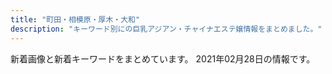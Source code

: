 ```yaml
---
title: "町田・相模原・厚木・大和"
description: "キーワード別にの巨乳アジアン・チャイナエステ嬢情報をまとめました。"
---
```


新着画像と新着キーワードをまとめています。
2021年02月28日の情報です。

<DmmAffiliateIns />
<KeywordTable
  shops={
    [
    {
        "url": "https://saran.sosoxo.com/",
        "keywords": {},
        "name": "\u30b5\u30e9\u30f3",
        "img_links": [],
        "station": "\u4e2d\u592e\u6797\u9593\u99c5\u897f\u53e3"
    },
    {
        "url": "http://sh-yuka.work/",
        "img_links": [
            "http://sh-yuka.work/uploads/190929/1-1Z929192K4454.jpg",
            "http://sh-yuka.work/templets/default/picture/504339_21227f8954fd409581482fb167a52224_mv2.png",
            "http://sh-yuka.work/templets/default/picture/504339_f7143674e10f4748b569cd7df1c9af02_mv2(1).png",
            "http://sh-yuka.work/uploads/201008/1-20100P93R4V3.jpg",
            "http://sh-yuka.work/templets/default/picture/504339_c3603a5d59b54b2793cbf3fbd516de13_mv2.png",
            "http://sh-yuka.work/templets/default/picture/504339_81364141ef784efdac0337206b586e85_mv2.png",
            "http://sh-yuka.work/uploads/210127/1-21012G32SV48.jpg",
            "http://sh-yuka.work/uploads/200108/1-20010QQ532137.jpg",
            "http://sh-yuka.work/templets/default/picture/504339_7b83b5f415b04665924c4c26f4c5cd27_mv2_d_4812_2043_s_2.png",
            "http://sh-yuka.work/uploads/200714/1-200G409461R02.jpg",
            "http://sh-yuka.work/uploads/200108/1-20010QQI61H.jpg",
            "http://sh-yuka.work/uploads/200706/1-200F614263ab.jpg",
            "http://sh-yuka.work/templets/default/picture/504339_042c5bafc5f34692af2ee5e33bdba1e7_mv2.png",
            "http://sh-yuka.work/uploads/200108/1-20010QQ625439.jpg",
            "http://sh-yuka.work/templets/default/picture/504339_24789f5562fa4f088be0b1134410514e_mv2.png",
            "http://sh-yuka.work/templets/default/picture/504339_f7143674e10f4748b569cd7df1c9af02_mv2.png",
            "http://sh-yuka.work/uploads/190717/1-1ZGG5544L32.jpg",
            "http://sh-yuka.work/uploads/200721/1-200H1105351319.jpg",
            "http://sh-yuka.work/templets/default/picture/504339_7e953fa3f1dd41aea09a25d07159362b_mv2.png",
            "http://sh-yuka.work/templets/default/picture/504339_60927e81bc2741dd89c63cce2eeb277d_mv2.png",
            "http://sh-yuka.work/templets/default/picture/close.png",
            "http://sh-yuka.work/templets/default/picture/504339_9994463d0234418bb05113314e8f9a17_mv2_d_4724_7369_s_4_2.png",
            "http://sh-yuka.work/templets/default/picture/504339_7edd816c8a6a4b8dafc32c0979bee964_mv2_d_2480_3508_s_4_2.png",
            "http://sh-yuka.work/uploads/200930/1-200930103059A0.jpg",
            "http://sh-yuka.work/templets/default/picture/504339_6ac3d0c415404d4caea8f7806efc469e_mv2.png",
            "http://sh-yuka.work/templets/default/picture/504339_9d7e65f16b2c4ad8932aacf9b075d81f_mv2_d_4724_7087_s_4_2.png",
            "http://sh-yuka.work/templets/default/picture/504339_80887437d74b4abab793825cf10fcfba_mv2_d_2586_2860_s_4_2.png",
            "http://sh-yuka.work/uploads/210120/1-21012009301MY.jpg",
            "http://sh-yuka.work/uploads/190717/1-1ZGG5550JX.jpg",
            "http://sh-yuka.work/templets/default/picture/504339_53f4914fb1244a5581c45fbe8fe05e15_mv2_d_2835_2953_s_4_2.png",
            "http://sh-yuka.work/templets/default/picture/504339_d693404efae04362b04d73de913d8851_mv2_d_2084_2084_s_2.png",
            "http://sh-yuka.work/uploads/200629/1-200629151R5E6.jpg",
            "http://sh-yuka.work/uploads/201218/1-20121Q1033GH.jpg",
            "http://sh-yuka.work/uploads/200728/1-200HQF02J29.jpg"
        ],
        "keywords": {
            "86": 4,
            "D": 5,
            "C": 1,
            "85": 3
        },
        "station": "\u4e2d\u592e\u6797\u9593\u99c5\u897f\u53e3",
        "name": "\u3086\u304b"
    },
    {
        "name": "\u61a9\u3044",
        "img_links": [
            "http://www.es-rose.link/images/tel.jpg",
            "http://www.es-rose.link/images/2.jpg",
            "http://www.es-rose.link/images/mobile.jpg",
            "http://www.es-rose.link/images/4.jpg",
            "http://www.es-rose.link/images/s4.jpg",
            "http://www.es-rose.link/images/head.jpg",
            "http://www.es-rose.link/img/kaori1.jpg",
            "http://www.es-rose.link/images/b3.jpg",
            "http://www.es-rose.link/img/yukari1.jpg",
            "http://www.es-rose.link/images/s1.jpg",
            "http://www.es-rose.link/images/b4.jpg",
            "http://www.es-rose.link/images/sys1.jpg",
            "http://www.es-rose.link/images/int1.jpg",
            "http://www.es-rose.link/images/news.jpg",
            "http://www.es-rose.link/images/int2.jpg",
            "http://www.es-rose.link/images/s1.png",
            "http://www.es-rose.link/images/b1.jpg",
            "http://www.es-rose.link/images/s2.jpg",
            "http://www.es-rose.link/images/3.jpg",
            "http://www.es-rose.link/images/s3.jpg",
            "http://www.es-rose.link/img/yuri1.jpg",
            "http://www.es-rose.link/img/yoko1.jpg",
            "http://www.es-rose.link/images/interior_t.jpg",
            "http://www.es-rose.link/images/1.jpg",
            "http://www.es-rose.link/images/staff_t.jpg",
            "http://www.es-rose.link/images/ac1.jpg",
            "http://www.es-rose.link/images/sys2.jpg",
            "http://www.es-rose.link/images/b2.jpg",
            "http://www.es-rose.link/images/ta.jpg",
            "http://www.es-rose.link/img/megumi1.jpg",
            "http://www.es-rose.link/images/5.jpg"
        ],
        "station": "\u76f8\u6a21\u5927\u91ce\u99c5\u5317\u53e3",
        "keywords": {},
        "url": "http://www.es-rose.link/"
    },
    {
        "station": "JR\u76f8\u6a21\u539f\u99c5\u5357\u53e3",
        "keywords": {
            "87": 56,
            "91": 8,
            "F": 8,
            "86": 8,
            "D": 64
        },
        "name": "\u82b1\u9b41\uff5e\u304a\u3044\u3089\u3093\uff5e",
        "url": "http://www.kango.esjp.site/",
        "img_links": [
            "http://www.kango.esjp.site/images/s_news.png",
            "http://www.kango.esjp.site/images/m4.jpg",
            "http://www.kango.esjp.site/images/s_pickup.png",
            "http://www.kango.esjp.site/photo_news/upimg/17682600e4bcd51ffa_1.jpg",
            "http://www.kango.esjp.site/files/007.jpg",
            "http://www.kango.esjp.site/files/010.jpg",
            "http://www.kango.esjp.site/photo_news/upimg/77484602b44c479ef3_1.jpg",
            "http://www.kango.esjp.site/images/s_top_therapist.png",
            "http://www.kango.esjp.site/photo_news/upimg/471305ff8085124538_0.jpg",
            "http://www.kango.esjp.site/files/004.jpg",
            "http://www.kango.esjp.site/images/s_message.png",
            "http://www.kango.esjp.site/photo_news/upimg/35280601cc9cb87675_1.jpg",
            "http://www.kango.esjp.site/files/008.jpg",
            "http://www.kango.esjp.site/photo_news/upimg/471305ff8085124538_1.jpg",
            "http://www.kango.esjp.site/photo_news/upimg/823325fc86c10c020c_1.jpg",
            "http://www.kango.esjp.site/images/slider-img002.jpg",
            "http://www.kango.esjp.site/files/006.jpg",
            "http://www.kango.esjp.site/files/011.jpg",
            "http://www.kango.esjp.site/photo_news/upimg/132605fdafb9c74d66_1.jpg",
            "http://www.kango.esjp.site/images/slider-img001.jpg",
            "http://www.kango.esjp.site/images/m6.jpg",
            "http://www.kango.esjp.site/files/005.jpg",
            "http://www.kango.esjp.site/images/m1.jpg",
            "http://www.kango.esjp.site/photo_news/upimg/35280601cc9cb87675_0.jpg",
            "http://www.kango.esjp.site/photo_news/upimg/132605fdafb9c74d66_0.jpg",
            "http://www.kango.esjp.site/files/009.jpg",
            "http://www.kango.esjp.site/photo_news/upimg/77484602b44c479ef3_0.jpg",
            "http://www.kango.esjp.site/images/m2.jpg",
            "http://www.kango.esjp.site/files/001.jpg",
            "http://www.kango.esjp.site/images/m3.jpg",
            "http://www.kango.esjp.site/photo_news/upimg/17682600e4bcd51ffa_0.jpg",
            "http://www.kango.esjp.site/photo_news/upimg/823325fc86c10c020c_0.jpg"
        ]
    },
    {
        "url": "http://www.talkabout.tokyo/",
        "img_links": [
            "http://www.talkabout.tokyo/uploads/200818/1-200QQ24S5552.jpg",
            "http://www.talkabout.tokyo/uploads/200605/1-200605091K4J3.jpg",
            "http://www.talkabout.tokyo/uploads/200818/1-200QQ24T5346.jpg",
            "http://www.talkabout.tokyo/uploads/201020/1-20102013531a57.jpg",
            "http://www.talkabout.tokyo/uploads/200605/1-200605091635J5.jpg",
            "http://www.talkabout.tokyo/picture/m-head01.jpg",
            "http://www.talkabout.tokyo/uploads/210112/1-2101121F230117.jpg",
            "http://www.talkabout.tokyo/css/m-top04.jpg",
            "http://www.talkabout.tokyo/uploads/210112/1-210112163521218.jpg",
            "http://www.talkabout.tokyo/uploads/200917/1-20091GI440257.jpg",
            "http://www.talkabout.tokyo/uploads/201020/1-20102013422C23.jpg",
            "http://www.talkabout.tokyo/uploads/200605/1-200605091605C6.jpg",
            "http://www.talkabout.tokyo/uploads/200605/1-200605091Q1F0.jpg",
            "http://www.talkabout.tokyo/picture/m-top003.jpg",
            "http://www.talkabout.tokyo/picture/m-top004.jpg",
            "http://www.talkabout.tokyo/uploads/201019/1-20101ZZ35c62.jpg",
            "http://www.talkabout.tokyo/picture/call.png",
            "http://www.talkabout.tokyo/uploads/201019/1-20101ZZ3305O.jpg"
        ],
        "station": "\u76f8\u6a21\u5927\u91ce\u99c5\u5317\u53e3",
        "name": "Madonna",
        "keywords": {
            "94": 13,
            "F": 13
        }
    },
    {
        "keywords": {
            "86": 1,
            "D": 4,
            "87": 3
        },
        "name": "\u7f8e\u4eba\u30af\u30e9\u30d6",
        "url": "http://www.club.masg.info/",
        "img_links": [
            "http://www.club.masg.info/files/002.jpg",
            "http://www.club.masg.info/files/005.jpg",
            "http://www.club.masg.info/files/003.jpg",
            "http://www.club.masg.info/images/icon_top.png",
            "http://www.club.masg.info/common/images/photo01.jpg",
            "http://www.club.masg.info/images/icon_tel.png",
            "http://www.club.masg.info/common/images/photo02.jpg",
            "http://www.club.masg.info/images/icon_staff.png",
            "http://www.club.masg.info/images/mainImg_sub.jpg",
            "http://www.club.masg.info/common/images/photo03.jpg",
            "http://www.club.masg.info/images/icon_concept.png",
            "http://www.club.masg.info/images/end-info.png",
            "http://www.club.masg.info/files/001.jpg",
            "http://www.club.masg.info/images/icon_info.png",
            "http://www.club.masg.info/images/btn2.png"
        ],
        "station": "JR\u76f8\u6a21\u539f\u99c5\u5357\u53e3"
    },
    {
        "station": "\u672c\u539a\u6728\u99c5\u5317\u53e3",
        "img_links": [
            "http://sakura.ies.fun/images/s_staff.jpg",
            "http://sakura.ies.fun/photos/sites/12/2018/05/2018053010184960.jpg",
            "http://sakura.ies.fun/images/s_news.jpg",
            "http://sakura.ies.fun/photos/sites/12/2019/01/2019012411562899.jpg",
            "http://sakura.ies.fun/images/room1.jpg",
            "http://sakura.ies.fun/images/s3.jpg",
            "http://sakura.ies.fun/photos/sites/12/2018/05/201805301010187.jpg",
            "http://sakura.ies.fun/photos/sites/12/2019/03/2019032201283686.jpg",
            "http://sakura.ies.fun/images/pick.jpg",
            "http://sakura.ies.fun/photos/sites/12/2019/03/2019032201293340.jpg",
            "http://sakura.ies.fun/photos/sites/12/2019/03/2019032203022448.jpg",
            "http://sakura.ies.fun/images/room3.jpg",
            "http://sakura.ies.fun/images/mobile.jpg",
            "http://sakura.ies.fun/images/top.jpg",
            "http://sakura.ies.fun/images/s_link.jpg",
            "http://sakura.ies.fun/images/room4.jpg",
            "http://sakura.ies.fun/photos/sites/12/2019/01/2019012411562785.jpg",
            "http://sakura.ies.fun/photos/sites/12/2019/01/2019012411562997.jpg",
            "http://sakura.ies.fun/photos/sites/12/2018/05/2018053010101743.jpg",
            "http://sakura.ies.fun/photos/sites/12/2019/03/2019032203475898.jpg",
            "http://sakura.ies.fun/photos/sites/12/2019/01/2019012411562891.jpg",
            "http://sakura.ies.fun/images/room2.jpg",
            "http://sakura.ies.fun/images/s1.jpg"
        ],
        "keywords": {
            "C": 19,
            "86": 48,
            "85": 12,
            "D": 108,
            "87": 48,
            "83": 12,
            "88": 12,
            "E": 24
        },
        "name": "\u3055\u304f\u3089",
        "url": "http://sakura.ies.fun/"
    },
    {
        "station": "\u5927\u548c\u99c5\u5317\u53e3",
        "url": "http://yumenokoi.xyz.mn/",
        "keywords": {
            "D": 2,
            "86": 2
        },
        "img_links": [
            "http://yumenokoi.xyz.mn/images/info2.jpg",
            "http://yumenokoi.xyz.mn/photos/sites/63/2020/08/2020082804382098.jpg",
            "http://yumenokoi.xyz.mn/images/staff_bj3.jpg",
            "http://yumenokoi.xyz.mn/images/mobile.jpg",
            "http://yumenokoi.xyz.mn/images/s_staff.jpg",
            "http://yumenokoi.xyz.mn/photos/sites/63/2020/08/2020082804381466.jpg",
            "http://yumenokoi.xyz.mn/images/2.jpg",
            "http://yumenokoi.xyz.mn/images/1.jpg",
            "http://yumenokoi.xyz.mn/images/top.jpg",
            "http://yumenokoi.xyz.mn/images/news1.jpg",
            "http://yumenokoi.xyz.mn/images/s_link.jpg"
        ],
        "name": "\u5922\u306e\u604b"
    },
    {
        "name": "HIMAWARI",
        "img_links": [
            "http://aroma-himawari.com/img/material/elegant-19.jpg",
            "http://aroma-himawari.com/img/girl/extra/staff-5-0.jpg",
            "http://aroma-himawari.com/img/material/elegant-7.jpg",
            "http://aroma-himawari.com/img/girl/extra/staff-1-1.jpg",
            "http://aroma-himawari.com/img/girl/list/square-4.jpg",
            "http://aroma-himawari.com/img/material/elegant-5.jpg",
            "http://aroma-himawari.com/img/material/arrow_next.png",
            "http://aroma-himawari.com/img/girl/extra/staff-4-0.jpg",
            "http://aroma-himawari.com/img/girl/extra/staff-1-2.jpg",
            "http://aroma-himawari.com/img/girl/extra/staff-3-0.jpg",
            "http://aroma-himawari.com/img/girl/extra/staff-4-2.jpg",
            "http://aroma-himawari.com/img/girl/extra/staff-4-3.jpg",
            "http://aroma-himawari.com/img/girl/extra/staff-2-1.jpg",
            "http://aroma-himawari.com/img/girl/pickup/pickup-3.jpg",
            "http://aroma-himawari.com/img/material/elegant-15.jpg",
            "http://aroma-himawari.com/img/girl/extra/staff-5-1.jpg",
            "http://aroma-himawari.com/img/material/elegant-16.jpg",
            "http://aroma-himawari.com/img/material/elegant-2.jpg",
            "http://aroma-himawari.com/img/material/elegant-13.jpg",
            "http://aroma-himawari.com/img/girl/pickup/pickup-2.jpg",
            "http://aroma-himawari.com/img/material/shiatsu-1.jpg",
            "http://aroma-himawari.com/img/material/elegant-18.jpg",
            "http://aroma-himawari.com/img/girl/extra/staff-2-3.jpg",
            "http://aroma-himawari.com/img/girl/extra/staff-5-3.jpg",
            "http://aroma-himawari.com/img/girl/extra/staff-3-1.jpg",
            "http://aroma-himawari.com/img/material/elegant-3.jpg",
            "http://aroma-himawari.com/img/material/elegant-4.jpg",
            "http://aroma-himawari.com/img/girl/extra/staff-1-0.jpg",
            "http://aroma-himawari.com/img/girl/extra/staff-1-3.jpg",
            "http://aroma-himawari.com/img/material/elegant-9.jpg",
            "http://aroma-himawari.com/img/girl/extra/staff-3-2.jpg",
            "http://aroma-himawari.com/img/material/elegant-12.jpg",
            "http://aroma-himawari.com/img/girl/list/square-3.jpg",
            "http://aroma-himawari.com/img/girl/pickup/pickup-1.jpg",
            "http://aroma-himawari.com/img/girl/list/square-5.jpg",
            "http://aroma-himawari.com/img/material/shiatsu-5.jpg",
            "http://aroma-himawari.com/img/girl/extra/staff-2-2.jpg",
            "http://aroma-himawari.com/img/material/elegant-17.jpg",
            "http://aroma-himawari.com/img/girl/list/square-1.jpg",
            "http://aroma-himawari.com/img/material/elegant-6.jpg",
            "http://aroma-himawari.com/img/material/elegant-11.jpg",
            "http://aroma-himawari.com/img/girl/list/staff-1.jpg",
            "http://aroma-himawari.com/img/material/elegant-10.jpg",
            "http://aroma-himawari.com/img/girl/extra/staff-4-1.jpg",
            "http://aroma-himawari.com/img/material/elegant-8.jpg",
            "http://aroma-himawari.com/img/girl/list/staff-4.jpg",
            "http://aroma-himawari.com/img/girl/list/square-2.jpg",
            "http://aroma-himawari.com/img/girl/list/staff-3.jpg",
            "http://aroma-himawari.com/img/girl/extra/staff-2-0.jpg",
            "http://aroma-himawari.com/img/girl/pickup/pickup-4.jpg",
            "http://aroma-himawari.com/img/material/elegant-1.jpg",
            "http://aroma-himawari.com/img/material/shiatsu-6.jpg",
            "http://aroma-himawari.com/img/material/arrow_prev.png",
            "http://aroma-himawari.com/img/girl/list/staff-2.jpg",
            "http://aroma-himawari.com/img/girl/extra/staff-3-3.jpg",
            "http://aroma-himawari.com/img/girl/extra/staff-5-2.jpg",
            "http://aroma-himawari.com/img/girl/list/staff-5.jpg",
            "http://aroma-himawari.com/img/material/elegant-14.jpg"
        ],
        "keywords": {},
        "url": "http://aroma-himawari.com/",
        "station": "JR\u753a\u7530\u99c5\u5317\u53e3"
    },
    {
        "img_links": [
            "http://momoka.est888.com/css/staff/staff02.jpg",
            "http://momoka.est888.com/css/top01.jpg",
            "http://momoka.est888.com/css/staff/staff03.jpg",
            "http://momoka.est888.com/images/call.png",
            "http://momoka.est888.com/css/staff/staff01.jpg",
            "http://momoka.est888.com/css/foot.jpg",
            "http://momoka.est888.com/css/head.jpg"
        ],
        "station": "\u672c\u539a\u6728\u99c5\u6771\u53e3",
        "name": "\u3082\u3082\u304b\u3061\u3083\u3093",
        "url": "http://momoka.est888.com/",
        "keywords": {
            "89": 2,
            "E": 1,
            "D": 2,
            "C": 6,
            "92": 1
        }
    },
    {
        "img_links": [
            "http://sweety-est.net/img/slide2-3.jpg",
            "http://sweety-est.net/img/h1.png",
            "http://sweety-est.net/img/m5.png",
            "http://sweety-est.net/img/tit3.png",
            "http://sweety-est.net/img/slide2-1.jpg",
            "http://sweety-est.net/img/cg04.jpg",
            "http://sweety-est.net/img/cg01.jpg",
            "http://sweety-est.net/img/m3.png",
            "http://sweety-est.net/img/m4.png",
            "http://sweety-est.net/img/cg02.jpg",
            "http://sweety-est.net/img/slide2-4.jpg",
            "http://sweety-est.net/img/slide2-2.jpg",
            "http://sweety-est.net/img/cg03.jpg",
            "http://sweety-est.net/img/open.png",
            "http://sweety-est.net/img/cp-ttl.png",
            "http://sweety-est.net/img/tit1.png",
            "http://sweety-est.net/img/tit5.png",
            "http://sweety-est.net/img/tit6.png",
            "http://sweety-est.net/img/m2.png",
            "http://sweety-est.net/img/m1.png",
            "http://sweety-est.net/img/m6.png",
            "http://sweety-est.net/img/tel2.png",
            "http://sweety-est.net/img/cp-desc1sp.png",
            "http://sweety-est.net/img/cg05.jpg",
            "http://sweety-est.net/img/phone.png",
            "http://sweety-est.net/img/toph.png",
            "http://sweety-est.net/img/cp-desc1.png",
            "http://sweety-est.net/img/tit2.png",
            "http://sweety-est.net/img/tit4.png"
        ],
        "keywords": {
            "E": 21,
            "D": 14
        },
        "name": "Minty",
        "station": "JR\u753a\u7530\u99c5\u5357\u53e3",
        "url": "http://sweety-est.net/"
    },
    {
        "station": "JR\u76f8\u6a21\u539f\u99c5\u5357\u53e3",
        "img_links": [
            "https://anna.jpn.cm/photos/17/8178/202102/2021020908394648.jpg",
            "https://anna.jpn.cm/photos/17/8178/202102/2021020908394744.jpg",
            "https://file.jp-navi.info/17/8178/202101/210120151025n62.png",
            "https://file.jp-navi.info/17/8178/202101/2101201510103120.png",
            "https://anna.jpn.cm/photos/17/8178/202101/21012112215642h.jpeg",
            "https://anna.jpn.cm/themes/anna/template/assets/images/sp_tel.png",
            "https://anna.jpn.cm/photos/17/8178/202101/21012112220r117.jpeg",
            "https://file.jp-navi.info/17/8178/202101/2101201510162g6.png",
            "https://anna.jpn.cm/photos/17/8178/202101/21012112232g013.jpeg",
            "https://anna.jpn.cm/photos/17/8178/202101/21012112221c3c.jpeg",
            "https://anna.jpn.cm/photos/17/8178/202101/2101211223346325.jpeg",
            "https://anna.jpn.cm/photos/17/8178/202102/2021020908394780.jpg",
            "https://anna.jpn.cm/photos/17/8178/202101/2101211223195b4.jpeg",
            "https://assets.jp-navi.info/images/images/es-thumbnail.png",
            "https://file.jp-navi.info/17/8178/202101/2101201510034339.png"
        ],
        "keywords": {
            "86": 18,
            "D": 2,
            "89": 18,
            "E": 1,
            "84": 18
        },
        "url": "https://anna.jpn.cm/",
        "name": "\u30a2\u30f3\u30ca"
    },
    {
        "img_links": [
            "http://rose.estheya.com/css/staff/staff01-a.jpg",
            "http://rose.estheya.com/css/staff/staff02-a.jpg",
            "http://rose.estheya.com/css/nav/nav-003.png",
            "http://rose.estheya.com/css/nav/nav-005.png",
            "http://rose.estheya.com/css/nav/nav-006.png",
            "http://rose.estheya.com/css/top01.jpg",
            "http://rose.estheya.com/css/nav/nav-001.png",
            "http://rose.estheya.com/css/nav/nav-002.png",
            "http://rose.estheya.com/css/tel.png",
            "http://rose.estheya.com/css/staff/staff03-a.jpg",
            "http://rose.estheya.com/css/nav/nav-004.png"
        ],
        "url": "http://rose.estheya.com/",
        "station": "\u5927\u548c\u99c5\u5357\u53e3",
        "keywords": {
            "88": 1,
            "D": 1,
            "C": 1,
            "E": 1,
            "89": 1,
            "87": 1
        },
        "name": "ROSE \uff5e\u30ed\u30fc\u30ba\uff5e"
    },
    {
        "station": "\u5c0f\u7530\u6025\u76f8\u6a21\u539f\u99c5\u5357\u53e3",
        "img_links": [
            "http://hitlyiopm.xyz/picture/nav-005.jpg",
            "http://hitlyiopm.xyz/picture/nav-001.jpg",
            "http://hitlyiopm.xyz/picture/nav-006.jpg",
            "http://hitlyiopm.xyz/uploads/201021/1-20102112353H51.jpg",
            "http://hitlyiopm.xyz/uploads/210215/1-2102150AJ5306.jpg",
            "http://hitlyiopm.xyz/picture/m-top03.jpg",
            "http://hitlyiopm.xyz/picture/nav-004.jpg",
            "http://hitlyiopm.xyz/picture/m-top02.jpg",
            "http://hitlyiopm.xyz/uploads/201021/1-20102112344O57.jpg",
            "http://hitlyiopm.xyz/uploads/201226/1-201226151234C4.jpg",
            "http://hitlyiopm.xyz/picture/nav-002.jpg",
            "http://hitlyiopm.xyz/uploads/201021/1-201021123520249.jpg",
            "http://hitlyiopm.xyz/picture/c-01.jpg",
            "http://hitlyiopm.xyz/uploads/201021/1-2010211235033D.jpg",
            "http://hitlyiopm.xyz/picture/m-top05.jpg",
            "http://hitlyiopm.xyz/picture/nav-003.jpg",
            "http://hitlyiopm.xyz/picture/m-head01.jpg"
        ],
        "name": "Tiara",
        "url": "http://hitlyiopm.xyz/",
        "keywords": {
            "86": 1,
            "D": 6,
            "89": 5
        }
    },
    {
        "img_links": [
            "http://www.iyashihonpo.iesjp.com/files/006.jpg",
            "http://www.iyashihonpo.iesjp.com/images/infoSlide01.jpg",
            "http://www.iyashihonpo.iesjp.com/files/007-02.jpg",
            "http://www.iyashihonpo.iesjp.com/files/007-03.jpg",
            "http://www.iyashihonpo.iesjp.com/files/005.jpg",
            "http://www.iyashihonpo.iesjp.com/files/007.jpg",
            "http://www.iyashihonpo.iesjp.com/images/coverParts.png",
            "http://www.iyashihonpo.iesjp.com/files/004.jpg",
            "http://www.iyashihonpo.iesjp.com/files/006-02.jpg",
            "http://www.iyashihonpo.iesjp.com/files/005-03.jpg",
            "http://www.iyashihonpo.iesjp.com/files/001-02.jpg",
            "http://www.iyashihonpo.iesjp.com/files/002-02.jpg",
            "http://www.iyashihonpo.iesjp.com/files/004-03.jpg",
            "http://www.iyashihonpo.iesjp.com/files/002.jpg",
            "http://www.iyashihonpo.iesjp.com/files/002-03.jpg",
            "http://www.iyashihonpo.iesjp.com/files/004-02.jpg",
            "http://www.iyashihonpo.iesjp.com/files/001-03.jpg",
            "http://www.iyashihonpo.iesjp.com/files/005-02.jpg",
            "http://www.iyashihonpo.iesjp.com/images/attention.png",
            "http://www.iyashihonpo.iesjp.com/files/006-03.jpg",
            "http://www.iyashihonpo.iesjp.com/files/001.jpg",
            "http://www.iyashihonpo.iesjp.com/images/backlistbtn.png"
        ],
        "name": "\u7652\u3057\u672c\u8217",
        "station": "\u76f8\u6a21\u5927\u91ce\u99c5\u5317\u53e3",
        "keywords": {
            "86": 10,
            "E": 4,
            "87": 2,
            "D": 8,
            "C": 14
        },
        "url": "http://www.iyashihonpo.iesjp.com/"
    },
    {
        "img_links": [
            "http://massage-relax.info/images/tel.png",
            "http://massage-relax.info/images/cg04.jpg",
            "http://massage-relax.info/images/cg05.jpg",
            "http://massage-relax.info/images/no.png",
            "http://massage-relax.info/images/nav-001.png",
            "http://massage-relax.info/images/nav-005.png",
            "http://massage-relax.info/images/nav-003.png",
            "http://massage-relax.info/images/nav-004.png",
            "http://massage-relax.info/images/cg02.jpg",
            "http://massage-relax.info/images/cg03.jpg",
            "http://massage-relax.info/images/cg06.jpg",
            "http://massage-relax.info/images/top001.png",
            "http://massage-relax.info/images/nav-006.png",
            "http://massage-relax.info/images/nav-002.png",
            "http://massage-relax.info/images/cg01.jpg"
        ],
        "name": "\u767d\u306e\u604b\u4eba",
        "keywords": {
            "E": 3,
            "F": 1,
            "86": 5,
            "D": 2,
            "85": 1
        },
        "url": "http://massage-relax.info/",
        "station": "\u4e2d\u592e\u6797\u9593\u99c5\u5317\u53e3"
    },
    {
        "station": "\u672c\u539a\u6728\u99c5\u5317\u53e3",
        "img_links": [
            "http://ichijiku.work/static/picture/nav03.png",
            "http://ichijiku.work/static/picture/nav02.png",
            "http://ichijiku.work/static/picture/nav05.png",
            "http://ichijiku.work/static/picture/m-top02.png",
            "http://ichijiku.work/uploads/201103/1-20110316291R44.jpg",
            "http://ichijiku.work/static/picture/nav06.png",
            "http://ichijiku.work/static/picture/m-head03.png",
            "http://ichijiku.work/static/picture/sp-qizu.png",
            "http://ichijiku.work/uploads/200904/1-200Z410325X00.jpg",
            "http://ichijiku.work/static/picture/m-top04.png",
            "http://ichijiku.work/uploads/200904/1-200Z4103035194.jpg",
            "http://ichijiku.work/static/picture/nav01.png",
            "http://ichijiku.work/uploads/200912/1-20091210251R02.jpg",
            "http://ichijiku.work/static/picture/nav04.png",
            "http://ichijiku.work/static/picture/m-top03.png",
            "http://ichijiku.work/uploads/200912/1-200912102620419.jpg",
            "http://ichijiku.work/static/picture/sp-tel.png",
            "http://ichijiku.work/uploads/201218/1-20121Q30630462.jpg"
        ],
        "keywords": {
            "88": 1,
            "87": 1,
            "E": 1,
            "C": 1,
            "D": 2,
            "86": 1,
            "85": 3,
            "H": 1
        },
        "name": "\u30ec\u30e2\u30f3",
        "url": "http://ichijiku.work/"
    },
    {
        "img_links": [
            "http://www.kenkouen.relaxjp.info/images/rsubt7.png",
            "http://www.kenkouen.relaxjp.info/images/rsubt4.png",
            "http://www.kenkouen.relaxjp.info/images/m6.jpg",
            "http://www.kenkouen.relaxjp.info/images/rsubt5.png",
            "http://www.kenkouen.relaxjp.info/images/m5.jpg",
            "http://www.kenkouen.relaxjp.info/images/rsubt2.png",
            "http://www.kenkouen.relaxjp.info/images/b-online.png",
            "http://www.kenkouen.relaxjp.info/images/slider-img001.jpg",
            "http://www.kenkouen.relaxjp.info/images/rsubt1.png",
            "http://www.kenkouen.relaxjp.info/files/004.jpg",
            "http://www.kenkouen.relaxjp.info/files/003.jpg",
            "http://www.kenkouen.relaxjp.info/images/m4.jpg",
            "http://www.kenkouen.relaxjp.info/files/001.jpg",
            "http://www.kenkouen.relaxjp.info/images/b-tel.png",
            "http://www.kenkouen.relaxjp.info/images/m2.jpg",
            "http://www.kenkouen.relaxjp.info/images/rsubt3.png",
            "http://www.kenkouen.relaxjp.info/images/m1.jpg",
            "http://www.kenkouen.relaxjp.info/images/m3.jpg",
            "http://www.kenkouen.relaxjp.info/files/005.jpg",
            "http://www.kenkouen.relaxjp.info/images/rsubt6.png",
            "http://www.kenkouen.relaxjp.info/images/slider-img002.jpg"
        ],
        "station": "JR\u753a\u7530\u99c5\u5357\u53e3",
        "name": "\u5065\u5eb7\u5712",
        "url": "http://www.kenkouen.relaxjp.info/",
        "keywords": {
            "86": 8,
            "D": 32,
            "88": 16,
            "87": 8
        }
    },
    {
        "keywords": {},
        "img_links": [
            "http://koukoku.xyz/ocean/css/staff/staff02.jpg",
            "http://koukoku.xyz/ocean/css/top01.jpg",
            "http://koukoku.xyz/ocean/css/staff/staff01.jpg",
            "http://koukoku.xyz/ocean/css/osusume03.jpg",
            "http://koukoku.xyz/ocean/css/m-head01.jpg",
            "http://koukoku.xyz/ocean/css/foot.jpg",
            "http://koukoku.xyz/ocean/css/osusume02.jpg",
            "http://koukoku.xyz/ocean/css/staff/staff03.jpg",
            "http://koukoku.xyz/ocean/images/call.png",
            "http://koukoku.xyz/ocean/css/top03.jpg",
            "http://koukoku.xyz/ocean/css/osusume01.jpg",
            "http://koukoku.xyz/ocean/css/top02.jpg"
        ],
        "url": "http://koukoku.xyz/ocean/",
        "name": "\u30aa\u30fc\u30b7\u30e3\u30f3",
        "station": "\u4e2d\u592e\u6797\u9593\u99c5\u5317\u53e3"
    },
    {
        "img_links": [
            "http://www.cianbea.xyz/webstyle/sp_ico05.png",
            "http://www.cianbea.xyz/uploads/allimg/210204/1-21020416144I40.jpg",
            "http://www.cianbea.xyz/uploads/210204/1-210204161304314.jpg",
            "http://www.cianbea.xyz/uploads/allimg/210104/1-210104143G2.jpg",
            "http://www.cianbea.xyz/uploads/210205/1-210205123401O5.jpg",
            "http://www.cianbea.xyz/webstyle/sp_header.png",
            "http://www.cianbea.xyz/uploads/allimg/210204/1-21020416151Q43.jpg",
            "http://www.cianbea.xyz/webstyle/sp_ico04.png",
            "http://www.cianbea.xyz/uploads/allimg/210126/1-210126140942300.png",
            "http://www.cianbea.xyz/webstyle/info.jpg",
            "http://www.cianbea.xyz/webstyle/sp_ico03.png",
            "http://www.cianbea.xyz/uploads/allimg/200513/1-2005131R509.jpg",
            "http://www.cianbea.xyz/uploads/allimg/210204/1-210204161540609.jpg",
            "http://www.cianbea.xyz/webstyle/end.png",
            "http://www.cianbea.xyz/uploads/allimg/210205/1-210205123627.jpg",
            "http://www.cianbea.xyz/uploads/allimg/200704/1-200F41K637.jpg",
            "http://www.cianbea.xyz/uploads/allimg/210204/1-210204162410G3.png",
            "http://www.cianbea.xyz/webstyle/sp_ico02.png",
            "http://www.cianbea.xyz/uploads/210204/1-2102041629192D.jpg",
            "http://www.cianbea.xyz/uploads/210204/1-210204161242G6.jpg",
            "http://www.cianbea.xyz/uploads/allimg/210204/1-210204160F1E1.jpg",
            "http://www.cianbea.xyz/webstyle/sp_ico06.png",
            "http://www.cianbea.xyz/webstyle/sp_ico01.png",
            "http://www.cianbea.xyz/uploads/210204/1-210204161346101.jpg",
            "http://www.cianbea.xyz/uploads/allimg/210204/1-210204161552349.jpg"
        ],
        "station": "\u4e2d\u592e\u6797\u9593\u99c5\u5317\u53e3",
        "keywords": {
            "D": 4,
            "C": 10,
            "86": 1,
            "88": 2
        },
        "name": "\u30cf\u30c3\u30d4\u30fc",
        "url": "http://www.cianbea.xyz/"
    },
    {
        "keywords": {
            "D": 24,
            "87": 24
        },
        "img_links": [
            "http://www.hime.relaxjp.info/images/rsubt3.png",
            "http://www.hime.relaxjp.info/images/rsubt6.png",
            "http://www.hime.relaxjp.info/photo_news/upimg/433955ffe94e800583_1.jpg",
            "http://www.hime.relaxjp.info/images/rsubt4.png",
            "http://www.hime.relaxjp.info/files/005-03.jpg",
            "http://www.hime.relaxjp.info/images/rsubt2.png",
            "http://www.hime.relaxjp.info/files/001-02.jpg",
            "http://www.hime.relaxjp.info/files/005.jpg",
            "http://www.hime.relaxjp.info/files/001.jpg",
            "http://www.hime.relaxjp.info/images/m4.jpg",
            "http://www.hime.relaxjp.info/images/esthe1.jpg",
            "http://www.hime.relaxjp.info/images/rsubt1.png",
            "http://www.hime.relaxjp.info/images/tel2.png",
            "http://www.hime.relaxjp.info/images/esthe3.jpg",
            "http://www.hime.relaxjp.info/images/m2.jpg",
            "http://www.hime.relaxjp.info/images/m6.jpg",
            "http://www.hime.relaxjp.info/files/005-02.jpg",
            "http://www.hime.relaxjp.info/files/002-03.jpg",
            "http://www.hime.relaxjp.info/images/m3.jpg",
            "http://www.hime.relaxjp.info/files/002.jpg",
            "http://www.hime.relaxjp.info/images/rsubt5.png",
            "http://www.hime.relaxjp.info/images/rsubt7.png",
            "http://www.hime.relaxjp.info/images/slider-img001.jpg",
            "http://www.hime.relaxjp.info/images/esthe2.jpg",
            "http://www.hime.relaxjp.info/files/001-03.jpg",
            "http://www.hime.relaxjp.info/images/b-tel.png",
            "http://www.hime.relaxjp.info/images/slider-img002.jpg",
            "http://www.hime.relaxjp.info/files/002-02.jpg",
            "http://www.hime.relaxjp.info/images/b-online.png",
            "http://www.hime.relaxjp.info/images/m1.jpg"
        ],
        "name": "\u59eb",
        "station": "\u4e2d\u592e\u6797\u9593\u99c5\u897f\u53e3",
        "url": "http://www.hime.relaxjp.info/"
    },
    {
        "name": "\u685c\u6843-\u3055\u304f\u3089\u3093\u307c-",
        "url": "http://massage-est.info/",
        "station": "\u5927\u548c\u99c5\u5357\u53e3",
        "img_links": [
            "http://massage-est.info/images/cg01.jpg",
            "http://massage-est.info/images/cg03.jpg",
            "http://massage-est.info/images/cg11.jpg",
            "http://massage-est.info/images/fla.jpg",
            "http://massage-est.info/images/head.jpg",
            "http://massage-est.info/images/cg08.jpg",
            "http://massage-est.info/images/cg02.jpg",
            "http://massage-est.info/images/cg07.jpg",
            "http://massage-est.info/images/no.png"
        ],
        "keywords": {}
    },
    {
        "url": "https://mitsu.iest.info/",
        "img_links": [],
        "name": "\u871c\u30fb\u307f\u3064",
        "station": "\u76f8\u6a21\u5927\u91ce\u99c5\u5357\u53e3",
        "keywords": {}
    },
    {
        "img_links": [
            "http://es-mina.com/staff/kana/01mb.jpg",
            "http://es-mina.com/img/access/roadb4.jpg",
            "http://es-mina.com/staff/momoko/01mb.jpg",
            "http://es-mina.com/staff/rin/01mb.jpg",
            "http://es-mina.com/pic/topimg3.jpg",
            "http://es-mina.com/staff/ran/01mb.jpg",
            "http://es-mina.com/img/access/roadb2.jpg",
            "http://es-mina.com/pic/head.jpg",
            "http://es-mina.com/staff/nanami/01mb.jpg",
            "http://es-mina.com/img/ttl_staff.png",
            "http://es-mina.com/staff/yuina/01mb.jpg",
            "http://es-mina.com/staff/nina/01mb.jpg",
            "http://es-mina.com/staff/ami/01mb.jpg",
            "http://es-mina.com/img/foot.jpg",
            "http://es-mina.com/staff/ai/01mb.jpg",
            "http://es-mina.com/img/access/roada3.jpg",
            "http://es-mina.com/staff/nana/01mb.jpg",
            "http://es-mina.com/staff/midori/01mb.jpg",
            "http://es-mina.com/staff/runa/01mb.jpg",
            "http://es-mina.com/staff/haruka/01mb.jpg",
            "http://es-mina.com/staff/miki/01mb.jpg",
            "http://es-mina.com/staff/sakura/01mb.jpg",
            "http://es-mina.com/staff/hana/01mb.jpg",
            "http://es-mina.com/staff/tina/01mb.jpg",
            "http://es-mina.com/img/access/roada1.jpg",
            "http://es-mina.com/staff/izumi/01mb.jpg",
            "http://es-mina.com/img/ttl_concept.png",
            "http://es-mina.com/pic/topimg1.jpg",
            "http://es-mina.com/staff/nene/01mb.jpg",
            "http://es-mina.com/img/conmsg.png",
            "http://es-mina.com/staff/haru/01mb.jpg",
            "http://es-mina.com/pic/topimg2.jpg",
            "http://es-mina.com/staff/yuki/01mb.jpg",
            "http://es-mina.com/staff/minami/01mb.jpg",
            "http://es-mina.com/img/mainft.jpg",
            "http://es-mina.com/img/access/roada4.jpg",
            "http://es-mina.com/img/access/roadb1.jpg",
            "http://es-mina.com/img/access/roada2.jpg",
            "http://es-mina.com/staff/rei/01mb.jpg",
            "http://es-mina.com/staff/mana/01mb.jpg",
            "http://es-mina.com/staff/ririka/01mb.jpg",
            "http://es-mina.com/img/access/roadb3.jpg",
            "http://es-mina.com/img/access/roadsp.png"
        ],
        "name": "MINA",
        "url": "http://es-mina.com/",
        "keywords": {
            "C": 32
        },
        "station": "\u753a\u7530\u99c5\u6771\u53e3"
    },
    {
        "img_links": [
            "http://www.iyashi.relaxjp.info/files/002.jpg",
            "http://www.iyashi.relaxjp.info/files/004-02.jpg",
            "http://www.iyashi.relaxjp.info/files/001-03.jpg",
            "http://www.iyashi.relaxjp.info/files/004-03.jpg",
            "http://www.iyashi.relaxjp.info/img/top_slider01.jpg",
            "http://www.iyashi.relaxjp.info/files/001.jpg",
            "http://www.iyashi.relaxjp.info/files/003-03.jpg",
            "http://www.iyashi.relaxjp.info/files/002-03.jpg",
            "http://www.iyashi.relaxjp.info/files/002-02.jpg",
            "http://www.iyashi.relaxjp.info/files/004.jpg",
            "http://www.iyashi.relaxjp.info/files/001-02.jpg",
            "http://www.iyashi.relaxjp.info/files/008-03.jpg",
            "http://www.iyashi.relaxjp.info/files/003-02.jpg",
            "http://www.iyashi.relaxjp.info/photo_news/upimg/81947602c7aac1f6ea_0.jpg",
            "http://www.iyashi.relaxjp.info/files/008-02.jpg",
            "http://www.iyashi.relaxjp.info/img/top_slider02.jpg",
            "http://www.iyashi.relaxjp.info/files/008.jpg",
            "http://www.iyashi.relaxjp.info/files/003.jpg"
        ],
        "station": "\u4e2d\u592e\u6797\u9593\u99c5\u5c0f\u7530\u6025\u5357\u53e3",
        "url": "http://www.iyashi.relaxjp.info/",
        "keywords": {
            "87": 48,
            "83": 12,
            "D": 48
        },
        "name": "\u7652\u3057\u30cf\u30a6\u30b9"
    },
    {
        "url": "http://www.yuri.esjoho.com/",
        "keywords": {
            "D": 4,
            "87": 4,
            "F": 2,
            "88": 2,
            "E": 2,
            "89": 2
        },
        "img_links": [
            "http://www.yuri.esjoho.com/files/004-03.jpg",
            "http://www.yuri.esjoho.com/files/001-03.jpg",
            "http://www.yuri.esjoho.com/files/002-03.jpg",
            "http://www.yuri.esjoho.com/images/nbj3.jpg",
            "http://www.yuri.esjoho.com/images/mobile.jpg",
            "http://www.yuri.esjoho.com/files/001.jpg",
            "http://www.yuri.esjoho.com/files/004-02.jpg",
            "http://www.yuri.esjoho.com/images/s_staff.jpg",
            "http://www.yuri.esjoho.com/images/s_info.jpg",
            "http://www.yuri.esjoho.com/images/s_pick.jpg",
            "http://www.yuri.esjoho.com/images/s_news.jpg",
            "http://www.yuri.esjoho.com/files/001-02.jpg",
            "http://www.yuri.esjoho.com/images/top.jpg",
            "http://www.yuri.esjoho.com/images/gallery1.jpg",
            "http://www.yuri.esjoho.com/files/002-02.jpg",
            "http://www.yuri.esjoho.com/files/003-02.jpg",
            "http://www.yuri.esjoho.com/files/003-03.jpg",
            "http://www.yuri.esjoho.com/images/end1.png",
            "http://www.yuri.esjoho.com/files/002.jpg",
            "http://www.yuri.esjoho.com/images/1.jpg",
            "http://www.yuri.esjoho.com/files/003.jpg",
            "http://www.yuri.esjoho.com/files/004.jpg"
        ],
        "name": "\u767e\u5408",
        "station": "\u753a\u7530\u99c5\u5317\u53e3"
    },
    {
        "img_links": [
            "http://rose.este88.com/images/s_news.png",
            "http://rose.este88.com/images/top.png",
            "http://rose.este88.com/girls/ana1.jpg",
            "http://rose.este88.com/girls/momo1.jpg",
            "http://rose.este88.com/girls/yuki1.jpg",
            "http://rose.este88.com/images/s_staff.png",
            "http://rose.este88.com/girls/reko1.jpg",
            "http://rose.este88.com/girls/yuyu1.jpg",
            "http://rose.este88.com/images/new.jpg"
        ],
        "station": "\u672c\u539a\u6728\u99c5\u5317\u53e3",
        "url": "http://rose.este88.com/",
        "name": "\u30ed\u30fc\u30ba",
        "keywords": {}
    },
    {
        "station": "\u5357\u6797\u9593\u99c5\u897f\u53e3",
        "img_links": [
            "http://esthe-relax.info/img/room/photo04.jpg",
            "http://esthe-relax.info/topics/img/28-1.jpg",
            "http://esthe-relax.info/girl/3.jpg",
            "http://esthe-relax.info/img/room/photo02.jpg",
            "http://esthe-relax.info/img/room/photo03.jpg",
            "http://esthe-relax.info/img/rec_headimg.jpg",
            "http://esthe-relax.info/girl/1.jpg",
            "http://esthe-relax.info/img/link_headimg.jpg",
            "http://esthe-relax.info/img/faq_headimg.jpg",
            "http://esthe-relax.info/img/staff_headimg.jpg",
            "http://esthe-relax.info/img/tel.png",
            "http://esthe-relax.info/img/head_img01.jpg",
            "http://esthe-relax.info/img/footer_tel.png",
            "http://esthe-relax.info/img/room/photo01.jpg",
            "http://esthe-relax.info/img/qr.png",
            "http://esthe-relax.info/girl/2.jpg",
            "http://esthe-relax.info/topics/img/27-1.jpg",
            "http://esthe-relax.info/girl/4.jpg",
            "http://esthe-relax.info/girl/4_1.jpg"
        ],
        "name": "\u3072\u307e\u308f\u308a",
        "url": "http://esthe-relax.info/",
        "keywords": {}
    },
    {
        "img_links": [
            "http://dorami-jp.work/static/picture/esthe2.jpg",
            "http://dorami-jp.work/static/picture/footer-l.png",
            "http://dorami-jp.work/static/picture/home.png",
            "http://dorami-jp.work/static/picture/info_t.png",
            "http://dorami-jp.work/static/picture/main1.jpg",
            "http://dorami-jp.work/static/picture/staff.png",
            "http://dorami-jp.work/static/picture/esthe3.jpg",
            "http://dorami-jp.work/static/picture/footer-r.png",
            "http://dorami-jp.work/static/picture/sys1.png",
            "http://dorami-jp.work/static/picture/staff_t.png",
            "http://dorami-jp.work/uploads/201212/1-201212100Ja10.jpg",
            "http://dorami-jp.work/uploads/201212/1-201212100Q2220.jpg",
            "http://dorami-jp.work/static/picture/ac1.jpg",
            "http://dorami-jp.work/uploads/201212/1-201212100RL28.jpg",
            "http://dorami-jp.work/static/picture/ac2.jpg",
            "http://dorami-jp.work/static/picture/esthe1.jpg",
            "http://dorami-jp.work/uploads/210213/1-21021312211V96.jpg"
        ],
        "station": "\u672c\u539a\u6728\u99c5\u5317\u53e3",
        "name": "dorami",
        "keywords": {},
        "url": "http://dorami-jp.work/"
    },
    {
        "keywords": {},
        "station": "\u672c\u539a\u6728\u99c5\u5317\u53e3",
        "name": "Lucky",
        "img_links": [
            "http://biretuip.xyz/uploads/201109/1-201109134G0153.jpg",
            "http://biretuip.xyz/static/picture/esthe2.jpg",
            "http://biretuip.xyz/uploads/201109/1-201109134H31D.jpg",
            "http://biretuip.xyz/static/picture/ac1.jpg",
            "http://biretuip.xyz/static/picture/footer-r.png",
            "http://biretuip.xyz/static/picture/esthe1.jpg",
            "http://biretuip.xyz/static/picture/main1.jpg",
            "http://biretuip.xyz/static/picture/sys1.png",
            "http://biretuip.xyz/static/picture/home.png",
            "http://biretuip.xyz/static/picture/footer-l.png",
            "http://biretuip.xyz/static/picture/info_t.png",
            "http://biretuip.xyz/static/picture/staff.png",
            "http://biretuip.xyz/static/picture/staff_t.png",
            "http://biretuip.xyz/uploads/201109/1-201109134AB46.jpg",
            "http://biretuip.xyz/static/picture/esthe3.jpg"
        ],
        "url": "http://biretuip.xyz/"
    },
    {
        "station": "\u4e2d\u592e\u6797\u9593\u99c5\u5317\u53e3",
        "url": "http://forever-est.xyz/",
        "name": "\u5fc3\u306e\u5922",
        "keywords": {
            "E": 1,
            "D": 6,
            "86": 7
        },
        "img_links": [
            "http://forever-est.xyz/images/girl5.png",
            "http://forever-est.xyz/images/r02.jpg",
            "http://forever-est.xyz/images/line.jpg",
            "http://forever-est.xyz/images/line1.jpg",
            "http://forever-est.xyz/images/r01.jpg",
            "http://forever-est.xyz/images/r03.jpg",
            "http://forever-est.xyz/images/tit1.jpg",
            "http://forever-est.xyz/images/tit3.jpg",
            "http://forever-est.xyz/images/tit5.jpg",
            "http://forever-est.xyz/images/r04.jpg",
            "http://forever-est.xyz/images/but6.png",
            "http://forever-est.xyz/images/tit6.jpg",
            "http://forever-est.xyz/images/girl1.png",
            "http://forever-est.xyz/images/tit2.jpg",
            "http://forever-est.xyz/images/ftb.jpg",
            "http://forever-est.xyz/images/but3.png",
            "http://forever-est.xyz/images/head1.jpg",
            "http://forever-est.xyz/images/but4.png",
            "http://forever-est.xyz/images/fbb.jpg",
            "http://forever-est.xyz/images/girl6.png",
            "http://forever-est.xyz/images/girl2.png",
            "http://forever-est.xyz/images/but2.png",
            "http://forever-est.xyz/images/but5.png",
            "http://forever-est.xyz/images/girl8.png",
            "http://forever-est.xyz/images/girl7.png",
            "http://forever-est.xyz/images/girl3.png",
            "http://forever-est.xyz/images/but1.png"
        ]
    },
    {
        "keywords": {},
        "name": "Refresh \uff5e\u30ea\u30d5\u30ec\u30c3\u30b7\u30e5\uff5e",
        "station": "\u76f8\u6a21\u5927\u91ce\u99c5\u5357\u53e3",
        "url": "http://refresh.esnavi.work/",
        "img_links": [
            "http://refresh.esnavi.work/koko.jpg",
            "http://refresh.esnavi.work/interior_t.jpg",
            "http://refresh.esnavi.work/1.jpg",
            "http://refresh.esnavi.work/3.jpg",
            "http://refresh.esnavi.work/staff_t.jpg",
            "http://refresh.esnavi.work/4.jpg",
            "http://refresh.esnavi.work/misaki.jpg",
            "http://refresh.esnavi.work/yuki.jpg",
            "http://refresh.esnavi.work/int1.png",
            "http://refresh.esnavi.work/rec1.png",
            "http://refresh.esnavi.work/6.jpg",
            "http://refresh.esnavi.work/up.jpg",
            "http://refresh.esnavi.work/acc1.jpg",
            "http://refresh.esnavi.work/rec2.png",
            "http://refresh.esnavi.work/head.jpg",
            "http://refresh.esnavi.work/momoka.jpg",
            "http://refresh.esnavi.work/news.jpg",
            "http://refresh.esnavi.work/acc3.jpg",
            "http://refresh.esnavi.work/ayako.jpg",
            "http://refresh.esnavi.work/tg.jpg",
            "http://refresh.esnavi.work/acc2.jpg"
        ]
    },
    {
        "keywords": {
            "C": 9
        },
        "station": "\u5927\u548c\u99c5\u5317\u53e3",
        "name": "\u6d77\u306e\u98a8",
        "url": "http://salon-treat.com/",
        "img_links": [
            "http://salon-treat.com/img/campaign1.png",
            "http://salon-treat.com/img/ttl_staff.png",
            "http://salon-treat.com/img/head.jpg",
            "http://salon-treat.com/staff/emi/02.jpg",
            "http://salon-treat.com/img/ttl_new.png",
            "http://salon-treat.com/img/ttl_scdlt.png",
            "http://salon-treat.com/staff/ami/01.jpg",
            "http://salon-treat.com/staff/ami/02.jpg",
            "http://salon-treat.com/staff/emi/01.jpg"
        ]
    },
    {
        "keywords": {},
        "name": "\u7652\u3057\u306e\u68ee",
        "station": "\u5357\u6797\u9593\u99c5\u897f\u53e3",
        "url": "http://relax-free.info/iyashinomori/",
        "img_links": [
            "http://relax-free.info/iyashinomori/staff/staff-mai.png",
            "http://relax-free.info/iyashinomori/images/bill.jpg",
            "http://relax-free.info/iyashinomori/images/c-top.png",
            "http://relax-free.info/iyashinomori/images/pic1.jpg",
            "http://relax-free.info/iyashinomori/images/b-tel.png",
            "http://relax-free.info/iyashinomori/images/c-therapist.png",
            "http://relax-free.info/iyashinomori/images/pic7.jpg",
            "http://relax-free.info/iyashinomori/staff/staff-mika.png",
            "http://relax-free.info/iyashinomori/images/bar-interior.png",
            "http://relax-free.info/iyashinomori/images/pic2.jpg",
            "http://relax-free.info/iyashinomori/images/bar-news.png",
            "http://relax-free.info/iyashinomori/images/bar-other.png",
            "http://relax-free.info/iyashinomori/images/bar-newface.png",
            "http://relax-free.info/iyashinomori/images/bar-cam.png",
            "http://relax-free.info/iyashinomori/images/b-qr.jpg",
            "http://relax-free.info/iyashinomori/images/index.png",
            "http://relax-free.info/iyashinomori/images/pic8.jpg",
            "http://relax-free.info/iyashinomori/staff/staff-haru.png",
            "http://relax-free.info/iyashinomori/images/c-interior.png",
            "http://relax-free.info/iyashinomori/images/footter.png",
            "http://relax-free.info/iyashinomori/images/bar-therapist.png"
        ]
    },
    {
        "station": "\u672c\u539a\u6728\u99c5\u6771\u53e3",
        "keywords": {},
        "name": "\u30a2\u30ab\u30b9\u30ea\u30cf\u30a6\u30b9",
        "img_links": [],
        "url": "http://mai.abnavi.info/"
    },
    {
        "name": "Aimu\uff5e\u30a2\u30a4\u30e0\uff5e",
        "keywords": {
            "D": 3,
            "87": 3,
            "86": 2,
            "C": 2
        },
        "img_links": [
            "http://www.aimu.iesjp.com/images/header.jpg",
            "http://www.aimu.iesjp.com/files/005-03.jpg",
            "http://www.aimu.iesjp.com/files/004.jpg",
            "http://www.aimu.iesjp.com/images/index_18.jpg",
            "http://www.aimu.iesjp.com/images/index_13.jpg",
            "http://www.aimu.iesjp.com/images/index_11.jpg",
            "http://www.aimu.iesjp.com/images/index_09.jpg",
            "http://www.aimu.iesjp.com/files/004-02.jpg",
            "http://www.aimu.iesjp.com/files/005.jpg",
            "http://www.aimu.iesjp.com/files/002-02.jpg",
            "http://www.aimu.iesjp.com/images/index_03.jpg",
            "http://www.aimu.iesjp.com/images/index_21.jpg",
            "http://www.aimu.iesjp.com/images/index_07.jpg",
            "http://www.aimu.iesjp.com/images/backlistbtn.png",
            "http://www.aimu.iesjp.com/files/003-02.jpg",
            "http://www.aimu.iesjp.com/images/index_05.jpg",
            "http://www.aimu.iesjp.com/files/002.jpg",
            "http://www.aimu.iesjp.com/files/002-03.jpg",
            "http://www.aimu.iesjp.com/files/001.jpg",
            "http://www.aimu.iesjp.com/images/index_22.jpg",
            "http://www.aimu.iesjp.com/images/index_23.jpg",
            "http://www.aimu.iesjp.com/files/001-03.jpg",
            "http://www.aimu.iesjp.com/files/005-02.jpg",
            "http://www.aimu.iesjp.com/images/index_12.jpg",
            "http://www.aimu.iesjp.com/files/003-03.jpg",
            "http://www.aimu.iesjp.com/images/index_16.jpg",
            "http://www.aimu.iesjp.com/files/004-03.jpg",
            "http://www.aimu.iesjp.com/images/index_06.jpg",
            "http://www.aimu.iesjp.com/images/footer.jpg",
            "http://www.aimu.iesjp.com/files/001-02.jpg",
            "http://www.aimu.iesjp.com/files/003.jpg",
            "http://www.aimu.iesjp.com/images/index_08.jpg",
            "http://www.aimu.iesjp.com/images/index_04.jpg",
            "http://www.aimu.iesjp.com/images/index_19.jpg"
        ],
        "url": "http://www.aimu.iesjp.com/",
        "station": "\u4e2d\u592e\u6797\u9593\u99c5"
    },
    {
        "url": "http://rand.est888.com/",
        "keywords": {
            "92": 1,
            "C": 6,
            "E": 1,
            "D": 2,
            "89": 2
        },
        "station": "\u672c\u539a\u6728\u99c5\u5357\u53e3",
        "img_links": [
            "http://rand.est888.com/css/foot01.jpg",
            "http://rand.est888.com/css/top01.jpg",
            "http://rand.est888.com/css/staff/staff03.jpg",
            "http://rand.est888.com/css/staff/staff02.jpg",
            "http://rand.est888.com/css/staff/staff01.jpg",
            "http://rand.est888.com/images/call.png",
            "http://rand.est888.com/css/head01.jpg"
        ],
        "name": "Rand -\u30e9\u30f3\u30c9-"
    },
    {
        "name": "\u3089\u304f\u3089\u304f",
        "keywords": {
            "88": 2,
            "E": 1,
            "86": 1,
            "D": 2,
            "84": 1,
            "C": 1,
            "87": 1
        },
        "station": "\u5927\u548c\u99c5\u5357\u53e3",
        "url": "http://www.smile-es.info/",
        "img_links": [
            "http://www.smile-es.info/staff/mio4.jpg",
            "http://www.smile-es.info/staff/aya.jpg",
            "http://www.smile-es.info/img/pic/slide_1.jpg",
            "http://www.smile-es.info/staff/mio.jpg",
            "http://www.smile-es.info/staff/zb.jpg",
            "http://www.smile-es.info/staff/riri.jpg",
            "http://www.smile-es.info/staff/aya2.jpg",
            "http://www.smile-es.info/img/pic/int1.jpg",
            "http://www.smile-es.info/staff/aya1.jpg",
            "http://www.smile-es.info/staff/mio1.jpg",
            "http://www.smile-es.info/staff/mio2.jpg",
            "http://www.smile-es.info/staff/mika2.jpg",
            "http://www.smile-es.info/staff/mika3.jpg",
            "http://www.smile-es.info/staff/aya3.jpg",
            "http://www.smile-es.info/img/pic/int3.jpg",
            "http://www.smile-es.info/staff/nao1.jpg",
            "http://www.smile-es.info/img/pic/int2.jpg",
            "http://www.smile-es.info/staff/riri2.jpg",
            "http://www.smile-es.info/img/pic/slide_2.jpg",
            "http://www.smile-es.info/staff/mika.jpg",
            "http://www.smile-es.info/staff/riri1.jpg",
            "http://www.smile-es.info/staff/riri3.jpg",
            "http://www.smile-es.info/img/pic/rec.jpg",
            "http://www.smile-es.info/staff/nao2.jpg",
            "http://www.smile-es.info/staff/mio3.jpg",
            "http://www.smile-es.info/staff/aya4.jpg",
            "http://www.smile-es.info/staff/mika1.jpg",
            "http://www.smile-es.info/staff/nao3.jpg",
            "http://www.smile-es.info/staff/nao.jpg",
            "http://www.smile-es.info/img/pic/int4.jpg",
            "http://www.smile-es.info/staff/riri4.jpg"
        ]
    },
    {
        "keywords": {
            "C": 12,
            "86": 10,
            "87": 10,
            "D": 20
        },
        "url": "http://yasuragi.tyo.ac/",
        "name": "\u3084\u3059\u3089\u304e",
        "station": "\u5c0f\u7530\u6025\u7dda\u753a\u7530\u99c5\u897f\u53e3",
        "img_links": [
            "http://yasuragi.tyo.ac/images/s3.jpg",
            "http://yasuragi.tyo.ac/images/end.jpg",
            "http://yasuragi.tyo.ac/images/mobile.jpg",
            "http://yasuragi.tyo.ac/photos/sites/55/2019/12/2019121604403165.jpg",
            "http://yasuragi.tyo.ac/photos/sites/55/2021/01/2021012006485092.jpg",
            "http://yasuragi.tyo.ac/images/room1.jpg",
            "http://yasuragi.tyo.ac/images/room2.jpg",
            "http://yasuragi.tyo.ac/images/news_bj3.png",
            "http://yasuragi.tyo.ac/photos/sites/55/2019/12/2019121604403829.jpg",
            "http://yasuragi.tyo.ac/images/s_staff.png",
            "http://yasuragi.tyo.ac/images/s_link.png",
            "http://yasuragi.tyo.ac/photos/sites/55/2019/12/2019121604403490.jpg",
            "http://yasuragi.tyo.ac/images/top.jpg",
            "http://yasuragi.tyo.ac/images/s_news.png",
            "http://yasuragi.tyo.ac/images/room3.jpg",
            "http://yasuragi.tyo.ac/images/room4.jpg",
            "http://yasuragi.tyo.ac/images/news_bj1.png"
        ]
    },
    {
        "url": "http://www.m-en.work/",
        "station": "\u753a\u7530\u99c5\u6771\u53e3",
        "img_links": [
            "http://www.m-en.work/staff/risa1.jpg",
            "http://www.m-en.work/staff/yuna1.jpg",
            "http://www.m-en.work/img/m3.png",
            "http://www.m-en.work/img/tit6.png",
            "http://www.m-en.work/staff/yuki1.jpg",
            "http://www.m-en.work/img/tit1.png",
            "http://www.m-en.work/img/info.png",
            "http://www.m-en.work/img/tit5.png",
            "http://www.m-en.work/img/h1.png",
            "http://www.m-en.work/img/open.png",
            "http://www.m-en.work/img/m2.png",
            "http://www.m-en.work/img/m1.png",
            "http://www.m-en.work/img/slide2-1.jpg",
            "http://www.m-en.work/img/slide2-3.jpg",
            "http://www.m-en.work/img/tit2.png",
            "http://www.m-en.work/img/cp-desc1.png",
            "http://www.m-en.work/img/m4.png",
            "http://www.m-en.work/img/tit4.png",
            "http://www.m-en.work/img/slide2-4.jpg",
            "http://www.m-en.work/img/cp-ttl.png",
            "http://www.m-en.work/img/slide2-2.jpg",
            "http://www.m-en.work/img/up.png",
            "http://www.m-en.work/img/phone.png",
            "http://www.m-en.work/img/tel2.png",
            "http://www.m-en.work/img/m5.png",
            "http://www.m-en.work/img/m6.png",
            "http://www.m-en.work/img/tit3.png",
            "http://www.m-en.work/staff/kaori1.jpg",
            "http://www.m-en.work/img/cp-desc1sp.png",
            "http://www.m-en.work/staff/miho1.jpg"
        ],
        "name": "\u7e01",
        "keywords": {
            "D": 14,
            "C": 14,
            "E": 7
        }
    },
    {
        "name": "niconico -\u30cb\u30b3\u30cb\u30b3-",
        "station": "JR\u6df5\u91ce\u8fba\u99c5\u5317\u53e3",
        "keywords": {
            "D": 4,
            "89": 4
        },
        "img_links": [
            "http://nico.rankuens.com/css/staff/staff04.jpg",
            "http://nico.rankuens.com/css/m-head01.jpg",
            "http://nico.rankuens.com/css/c04.jpg",
            "http://nico.rankuens.com/css/staff/staff04-a.jpg",
            "http://nico.rankuens.com/css/m-top02.jpg",
            "http://nico.rankuens.com/css/nav/nav-006.jpg",
            "http://nico.rankuens.com/css/staff/staff02-a.jpg",
            "http://nico.rankuens.com/css/nav/nav-005.jpg",
            "http://nico.rankuens.com/css/staff/staff01.jpg",
            "http://nico.rankuens.com/css/staff/staff03.jpg",
            "http://nico.rankuens.com/css/m-top06.jpg",
            "http://nico.rankuens.com/css/staff/staff03-a.jpg",
            "http://nico.rankuens.com/css/staff/staff01-a.jpg",
            "http://nico.rankuens.com/css/staff/staff02.jpg",
            "http://nico.rankuens.com/css/nav/nav-003.jpg",
            "http://nico.rankuens.com/css/nav/nav-001.jpg",
            "http://nico.rankuens.com/css/nav/nav-004.jpg",
            "http://nico.rankuens.com/css/nav/nav-002.jpg",
            "http://nico.rankuens.com/css/m-top03.jpg"
        ],
        "url": "http://nico.rankuens.com/"
    },
    {
        "name": "\u604b",
        "station": "JR\u76f8\u6a21\u539f\u99c5\u5357\u53e3",
        "img_links": [
            "https://koi.reraku.work/images/s_staff.jpg",
            "https://koi.reraku.work/photos/sites/25/2020/09/2020090309224550.jpg",
            "https://koi.reraku.work/images/ntop3.jpg",
            "https://koi.reraku.work/images/ntop6.jpg",
            "https://koi.reraku.work/images/ntop4.jpg",
            "https://koi.reraku.work/images/ntop5.jpg",
            "https://koi.reraku.work/photos/sites/25/2020/09/2020090309224715.jpg",
            "https://koi.reraku.work/images/s_link.jpg",
            "https://koi.reraku.work/images/ntop1.jpg",
            "https://koi.reraku.work/images/top.jpg",
            "https://koi.reraku.work/images/end.jpg",
            "https://koi.reraku.work/images/s_face.jpg",
            "https://koi.reraku.work/images/s_staff1.jpg",
            "https://koi.reraku.work/images/s_news.jpg",
            "https://koi.reraku.work/photos/sites/25/2020/09/2020090503504425.jpg",
            "https://koi.reraku.work/photos/sites/25/2020/09/202009030922489.jpg",
            "https://koi.reraku.work/images/ntop2.jpg"
        ],
        "url": "https://koi.reraku.work/",
        "keywords": {
            "C": 12,
            "D": 16,
            "86": 8,
            "87": 8
        }
    },
    {
        "img_links": [
            "http://sh-firstclass.work/uploads/201225/1-2012250Z022J9.jpg",
            "http://sh-firstclass.work/uploads/201210/1-201210153549109.jpg",
            "http://sh-firstclass.work/uploads/201211/1-20121110233c46.jpg",
            "http://sh-firstclass.work/uploads/201210/1-20121015351E44.jpg",
            "http://sh-firstclass.work/uploads/201210/1-201210153535K8.jpg",
            "http://sh-firstclass.work/uploads/201225/1-2012250Z036119.jpg",
            "http://sh-firstclass.work/uploads/180827/1-1PRFU230M5.jpg",
            "http://sh-firstclass.work/templets/default/picture/home.png",
            "http://sh-firstclass.work/uploads/201210/1-201210153524524.jpg",
            "http://sh-firstclass.work/uploads/201211/1-201211102310I7.jpg",
            "http://sh-firstclass.work/uploads/201210/1-20121015355R55.jpg",
            "http://sh-firstclass.work/uploads/201225/1-2012250Z044642.jpg",
            "http://sh-firstclass.work/uploads/201210/1-20121015360H93.jpg",
            "http://sh-firstclass.work/templets/default/picture/therapis.png",
            "http://sh-firstclass.work/uploads/180827/1-1PRFU21IU.jpg",
            "http://sh-firstclass.work/uploads/201221/1-2012211H95bY.jpg",
            "http://sh-firstclass.work/uploads/201211/1-201211102325516.jpg"
        ],
        "url": "http://sh-firstclass.work/",
        "station": "\u5c0f\u7530\u6025\u76f8\u6a21\u539f\u99c5\u5317\u53e3",
        "name": "FIRST CLASS",
        "keywords": {
            "\u4e73": 2,
            "\u304a\u3063\u3071\u3044": 2
        }
    },
    {
        "station": "JR\u6a4b\u672c\u99c5\u5317\u53e3",
        "url": "http://www.k-koen.work/",
        "keywords": {},
        "name": "For you",
        "img_links": [
            "http://www.k-koen.work/img/kaori1.jpg",
            "http://www.k-koen.work/staff/yuyu.jpg",
            "http://www.k-koen.work/staff/emi.jpg",
            "http://www.k-koen.work/sp/menu/staff.png",
            "http://www.k-koen.work/sp/images/staff_t.jpg",
            "http://www.k-koen.work/images/rec.jpg",
            "http://www.k-koen.work/staff/koko.jpg",
            "http://www.k-koen.work/img/maya1.jpg",
            "http://www.k-koen.work/staff/maya.jpg",
            "http://www.k-koen.work/images/interior_t.jpg",
            "http://www.k-koen.work/images/koko_200x40.png",
            "http://www.k-koen.work/sp/menu/interior.png",
            "http://www.k-koen.work/sp/staff/maya.jpg",
            "http://www.k-koen.work/images/sys1.jpg",
            "http://www.k-koen.work/sp/images/sys1.jpg",
            "http://www.k-koen.work/staff/lala.jpg",
            "http://www.k-koen.work/sp/images/tel.jpg",
            "http://www.k-koen.work/sp/images/news.jpg",
            "http://www.k-koen.work/sp/images/ac1.jpg",
            "http://www.k-koen.work/sp/images/newsb.png",
            "http://www.k-koen.work/sp/menu/top.png",
            "http://www.k-koen.work/sp/images/sys2.jpg",
            "http://www.k-koen.work/sp/staff/risa.jpg",
            "http://www.k-koen.work/sp/img/koko1.jpg",
            "http://www.k-koen.work/images/menu/interior.png",
            "http://www.k-koen.work/images/int1.jpg",
            "http://www.k-koen.work/sp/img/lala2.jpg",
            "http://www.k-koen.work/sp/img/kaori1.jpg",
            "http://www.k-koen.work/sp/img/emi1.jpg",
            "http://www.k-koen.work/images/news.jpg",
            "http://www.k-koen.work/img/lala2.jpg",
            "http://www.k-koen.work/sp/images/interior_t.jpg",
            "http://www.k-koen.work/images/staff_t.jpg",
            "http://www.k-koen.work/sp/img/lala1.jpg",
            "http://www.k-koen.work/staff/risa.jpg",
            "http://www.k-koen.work/img/emi1.jpg",
            "http://www.k-koen.work/images/menu/staff.png",
            "http://www.k-koen.work/sp/staff/ai.jpg",
            "http://www.k-koen.work/sp/images/rec.jpg",
            "http://www.k-koen.work/images/sm.jpg",
            "http://www.k-koen.work/sp/images/int1.jpg",
            "http://www.k-koen.work/sp/images/head.jpg",
            "http://www.k-koen.work/sp/staff/emi.jpg",
            "http://www.k-koen.work/sp/images/int2.jpg",
            "http://www.k-koen.work/sp/staff/yuyu.jpg",
            "http://www.k-koen.work/img/lala1.jpg",
            "http://www.k-koen.work/staff/ai.jpg",
            "http://www.k-koen.work/sp/images/topgirl.jpg",
            "http://www.k-koen.work/images/sys2.png",
            "http://www.k-koen.work/sp/staff/kaori.jpg",
            "http://www.k-koen.work/sp/img/ai1.jpg",
            "http://www.k-koen.work/images/tel.png",
            "http://www.k-koen.work/img/risa1.jpg",
            "http://www.k-koen.work/sp/images/koko_200x40.png",
            "http://www.k-koen.work/images/int2.png",
            "http://www.k-koen.work/img/yuyu1.jpg",
            "http://www.k-koen.work/images/time.jpg",
            "http://www.k-koen.work/sp/img/risa1.jpg",
            "http://www.k-koen.work/img/ai1.jpg",
            "http://www.k-koen.work/sp/img/maya1.jpg",
            "http://www.k-koen.work/staff/kaori.jpg",
            "http://www.k-koen.work/img/koko1.jpg",
            "http://www.k-koen.work/sp/images/bg.png",
            "http://www.k-koen.work/sp/img/yuyu1.jpg",
            "http://www.k-koen.work/sp/staff/lala.jpg",
            "http://www.k-koen.work/images/tg.jpg",
            "http://www.k-koen.work/images/right.png",
            "http://www.k-koen.work/sp/images/footer.png",
            "http://www.k-koen.work/images/menu/top.png",
            "http://www.k-koen.work/sp/staff/koko.jpg"
        ]
    },
    {
        "keywords": {},
        "img_links": [
            "http://es-flower.work/images/b3.jpg",
            "http://es-flower.work/img/yumi1.jpg",
            "http://es-flower.work/images/rec1.png",
            "http://es-flower.work/images/news.jpg",
            "http://es-flower.work/images/2.jpg",
            "http://es-flower.work/images/3.jpg",
            "http://es-flower.work/images/int1.png",
            "http://es-flower.work/images/rec2.jpg",
            "http://es-flower.work/images/tel.jpg",
            "http://es-flower.work/images/sys1.png",
            "http://es-flower.work/img/yuki1.jpg",
            "http://es-flower.work/img/yuri1.jpg",
            "http://es-flower.work/staff/yumi.jpg",
            "http://es-flower.work/images/sys2.png",
            "http://es-flower.work/images/int2.png",
            "http://es-flower.work/images/tg.jpg",
            "http://es-flower.work/images/interior_t.jpg",
            "http://es-flower.work/images/b2.jpg",
            "http://es-flower.work/images/head.jpg",
            "http://es-flower.work/images/mobile.jpg",
            "http://es-flower.work/staff/yuri.jpg",
            "http://es-flower.work/images/1.jpg",
            "http://es-flower.work/staff/yuki.jpg",
            "http://es-flower.work/images/staff_t.jpg"
        ],
        "station": "\u5927\u548c\u99c5\u5317\u53e3",
        "url": "http://es-flower.work/",
        "name": "\u8594\u8587\u5712"
    },
    {
        "keywords": {},
        "station": "JR\u753a\u7530\u99c5\u5317\u53e3",
        "name": "\u7652\u3057\u306e\u6cc9",
        "img_links": [
            "http://o-jp.com/yizumi/images/mobile.jpg",
            "http://o-jp.com/yizumi/images/staff1.jpg",
            "http://o-jp.com/yizumi/images/staff01.jpg",
            "http://o-jp.com/yizumi/images/hito.jpg"
        ],
        "url": "http://o-jp.com/yizumi/"
    },
    {
        "station": "\u6d77\u8001\u540d\u99c5\u6771\u53e3",
        "img_links": [
            "http://lafesta.ests.jp/images/s_news.jpg",
            "http://lafesta.ests.jp/photos/sites/43/2018/06/201806260314216.jpg",
            "http://lafesta.ests.jp/photos/sites/43/2018/06/2018062603142188.jpg",
            "http://lafesta.ests.jp/images/s_staff.jpg",
            "http://lafesta.ests.jp/images/pick.jpg",
            "http://lafesta.ests.jp/photos/sites/43/2020/09/2020092918240213.jpg",
            "http://lafesta.ests.jp/images/pick_bj2.jpg",
            "http://lafesta.ests.jp/photos/sites/43/2019/05/2019052513415829.jpg",
            "http://lafesta.ests.jp/images/mobile.jpg",
            "http://lafesta.ests.jp/images/pick1.jpg",
            "http://lafesta.ests.jp/images/staff0.jpg",
            "http://lafesta.ests.jp/images/s1.jpg",
            "http://lafesta.ests.jp/images/top.jpg",
            "http://lafesta.ests.jp/images/s3.jpg",
            "http://lafesta.ests.jp/photos/sites/43/2020/11/2020111211332413.jpg",
            "http://lafesta.ests.jp/images/photo.jpg"
        ],
        "keywords": {
            "C": 9
        },
        "url": "http://lafesta.ests.jp/",
        "name": "\u30e9\u30d5\u30a7\u30b9\u30bf"
    },
    {
        "name": "7F Mermaid \u30a8\u30b9\u30c6",
        "keywords": {},
        "img_links": [
            "http://cdn.simplesite.com/i/50/bb/282882359341136720/i282882364654788695._szw1280h1280_.jpg",
            "http://cdn.simplesite.com/i/50/bb/282882359341136720/i282882364654262982._szw1280h1280_.jpg",
            "http://cdn.simplesite.com/i/50/bb/282882359341136720/i282882364655447292._szw1280h1280_.jpg",
            "http://cdn.simplesite.com/i/50/bb/282882359341136720/i282882364654259998._szw1280h1280_.jpg",
            "http://cdn.simplesite.com/i/50/bb/282882359341136720/i282882364655394653._szw1280h1280_.jpg",
            "http://cdn.simplesite.com/i/50/bb/282882359341136720/i282882364654610909._szw1280h1280_.jpg",
            "http://cdn.simplesite.com/i/50/bb/282882359341136720/i282882364654804018._szw1280h1280_.jpg",
            "http://cdn.simplesite.com/i/50/bb/282882359341136720/i282882364655328081._szw1280h1280_.jpg",
            "http://cdn.simplesite.com/i/50/bb/282882359341136720/i282882364654166233._szw1280h1280_.jpg"
        ],
        "url": "http://mermaidbluesea.simplesite.com/",
        "station": "JR\u76f8\u6a21\u539f\u99c5\u5357\u53e3"
    },
    {
        "name": "\u6021\u697d-\u30a4\u30e9\u30af-",
        "url": "http://xn--cckdr4sjcn.com/",
        "keywords": {
            "D": 24,
            "E": 6,
            "86": 33,
            "C": 3
        },
        "station": "\u5927\u548c\u99c5\u5357\u53e3",
        "img_links": [
            "http://xn--cckdr4sjcn.com/images/r3.jpg",
            "http://xn--cckdr4sjcn.com/images/cg05.jpg",
            "http://xn--cckdr4sjcn.com/images/cg13.jpg",
            "http://xn--cckdr4sjcn.com/images/cg12.jpg",
            "http://xn--cckdr4sjcn.com/images/kan.jpg",
            "http://xn--cckdr4sjcn.com/images/evetop.png",
            "http://xn--cckdr4sjcn.com/images/cg10.jpg",
            "http://xn--cckdr4sjcn.com/images/cg06.jpg",
            "http://xn--cckdr4sjcn.com/images/r2.jpg",
            "http://xn--cckdr4sjcn.com/images/cg08.jpg",
            "http://xn--cckdr4sjcn.com/images/cg09.jpg",
            "http://xn--cckdr4sjcn.com/images/cg11.jpg",
            "http://xn--cckdr4sjcn.com/images/cg02.jpg",
            "http://xn--cckdr4sjcn.com/images/news.png",
            "http://xn--cckdr4sjcn.com/images/r4.jpg",
            "http://xn--cckdr4sjcn.com/images/cg03.jpg",
            "http://xn--cckdr4sjcn.com/images/r1.jpg",
            "http://xn--cckdr4sjcn.com/images/cg07.jpg",
            "http://xn--cckdr4sjcn.com/images/cg01.jpg",
            "http://xn--cckdr4sjcn.com/images/top.png",
            "http://xn--cckdr4sjcn.com/images/staff_s.png"
        ]
    },
    {
        "station": "\u4e2d\u592e\u6797\u9593\u99c5\u897f\u53e3",
        "name": "\u3055\u304f\u3089",
        "keywords": {
            "88": 4,
            "83": 4,
            "C": 15,
            "85": 4,
            "E": 4
        },
        "url": "http://sakura.jps.cm/",
        "img_links": [
            "http://sakura2.a2.reraku.work/upload/sites/47/2018/10/2018100610444161.jpg",
            "http://sakura.jps.cm/images/pick.jpg",
            "http://sakura.jps.cm/images/s1.jpg",
            "http://sakura.jps.cm/images/mobile.jpg",
            "http://sakura.jps.cm/images/s_link.jpg",
            "http://sakura.jps.cm/images/room2.jpg",
            "http://sakura.jps.cm/images/room4.jpg",
            "http://sakura.jps.cm/images/s_news.jpg",
            "http://sakura2.a2.reraku.work/upload/sites/47/2018/10/2018100106460946.jpg",
            "http://sakura.jps.cm/images/s3.jpg",
            "http://sakura2.a2.reraku.work/upload/sites/47/2018/10/2018100610454511.jpg",
            "http://sakura.jps.cm/images/top.jpg",
            "http://sakura.jps.cm/images/room1.jpg",
            "http://sakura.jps.cm/images/room3.jpg",
            "http://sakura.jps.cm/images/s_staff.jpg"
        ]
    },
    {
        "station": "\u5357\u6797\u9593\u99c5\u897f\u53e3",
        "keywords": {
            "88": 1,
            "D": 6,
            "85": 3,
            "86": 5,
            "92": 1,
            "87": 3,
            "F": 1,
            "90": 1,
            "89": 2,
            "80": 1,
            "C": 8,
            "E": 1
        },
        "url": "http://a-relax.info",
        "name": "\u3075\u308c\u3042\u3044",
        "img_links": [
            "http://a-relax.info/images/index_28.jpg",
            "http://a-relax.info/images/index_25.jpg",
            "http://a-relax.info/girl/04.jpg",
            "http://a-relax.info/images/index_07.jpg",
            "http://a-relax.info/girl/02.jpg",
            "http://a-relax.info/images/index_23.jpg",
            "http://a-relax.info/images/index_27.jpg",
            "http://a-relax.info/images/index_29.jpg",
            "http://a-relax.info/girl/026.jpg",
            "http://a-relax.info/images/info_01.jpg",
            "http://a-relax.info/girl/00.jpg",
            "http://a-relax.info/images/rec.jpg",
            "http://a-relax.info/images/index_03.jpg",
            "http://a-relax.info/girl/023.jpg",
            "http://a-relax.info/girl/013.jpg",
            "http://a-relax.info/girl/018.jpg",
            "http://a-relax.info/girl/017.jpg",
            "http://a-relax.info/images/index_32.jpg",
            "http://a-relax.info/images/staff_01.jpg",
            "http://a-relax.info/images/index_17.jpg",
            "http://a-relax.info/images/info_19.jpg",
            "http://a-relax.info/images/staff_19.jpg",
            "http://a-relax.info/girl/03.jpg",
            "http://a-relax.info/images/02.jpg",
            "http://a-relax.info/images/index_04.jpg",
            "http://a-relax.info/images/index_18.jpg",
            "http://a-relax.info/images/rec_19.jpg",
            "http://a-relax.info/images/index_12.jpg",
            "http://a-relax.info/images/index_20.jpg",
            "http://a-relax.info/images/r04.jpg",
            "http://a-relax.info/images/index_14.jpg",
            "http://a-relax.info/images/index_13.jpg",
            "http://a-relax.info/images/index_36.jpg",
            "http://a-relax.info/images/index_01.jpg",
            "http://a-relax.info/images/index_24.jpg",
            "http://a-relax.info/images/r05.jpg",
            "http://a-relax.info/images/index_15.jpg",
            "http://a-relax.info/images/r02.jpg",
            "http://a-relax.info/girl/016.jpg",
            "http://a-relax.info/images/sub_23.jpg",
            "http://a-relax.info/images/index_02.jpg",
            "http://a-relax.info/images/index_37.jpg",
            "http://a-relax.info/girl/05.jpg",
            "http://a-relax.info/girl/019.jpg",
            "http://a-relax.info/images/index_22.jpg",
            "http://a-relax.info/images/index_16.jpg",
            "http://a-relax.info/images/r01.jpg",
            "http://a-relax.info/images/index_10.jpg",
            "http://a-relax.info/images/index_06.jpg",
            "http://a-relax.info/girl/024.jpg",
            "http://a-relax.info/images/index_11.jpg",
            "http://a-relax.info/girl/01.jpg",
            "http://a-relax.info/images/index_38.jpg",
            "http://a-relax.info/images/index_35.jpg",
            "http://a-relax.info/girl/025.jpg",
            "http://a-relax.info/images/01.jpg",
            "http://a-relax.info/images/index_40.jpg",
            "http://a-relax.info/images/index_08.jpg",
            "http://a-relax.info/girl/021.jpg",
            "http://a-relax.info/images/index_34.jpg",
            "http://a-relax.info/images/r03.jpg",
            "http://a-relax.info/images/index_09.jpg",
            "http://a-relax.info/girl/011.jpg",
            "http://a-relax.info/girl/014.jpg",
            "http://a-relax.info/images/index_31.jpg",
            "http://a-relax.info/girl/022.jpg"
        ]
    },
    {
        "station": "JR\u76f8\u6a21\u539f\u99c5\u5357\u53e3",
        "keywords": {
            "86": 32,
            "C": 19
        },
        "url": "https://latis.ests.jp/",
        "img_links": [
            "https://latis.ests.jp/photos/sites/147/2020/10/2020102803071677.jpg",
            "https://latis.ests.jp/images/s2.jpg",
            "https://latis.ests.jp/photos/sites/147/2020/10/2020102803071223.jpg",
            "https://latis.ests.jp/images/s_staff.jpg",
            "https://latis.ests.jp/images/s_face.jpg",
            "https://latis.ests.jp/images/s_link.jpg",
            "https://latis.ests.jp/images/s_pick.jpg",
            "https://latis.ests.jp/images/xin.jpg",
            "https://latis.ests.jp/images/mobile.jpg",
            "https://latis.ests.jp/photos/sites/147/2020/10/2020102803070556.jpg",
            "https://latis.ests.jp/images/s1.jpg",
            "https://latis.ests.jp/images/top.png",
            "https://latis.ests.jp/photos/sites/147/2020/10/2020102803370790.jpg",
            "https://latis.ests.jp/images/s_news.jpg"
        ],
        "name": "Latis \u30e9\u30c6\u30a3\u30b9"
    },
    {
        "name": "MINA",
        "station": "\u6d77\u8001\u540d\u99c5\u5357\u53e3",
        "img_links": [
            "http://mrgurokisetsu.tokyo/images/top-sp.png",
            "http://mrgurokisetsu.tokyo/uploads/181218/1-1Q21R10G3C3.png",
            "http://mrgurokisetsu.tokyo/uploads/181218/1-1Q21R10626151.png",
            "http://mrgurokisetsu.tokyo/uploads/200828/1-200RP92305117.jpg",
            "http://mrgurokisetsu.tokyo/uploads/181218/1-1Q21R106025N.png",
            "http://mrgurokisetsu.tokyo/uploads/201114/1-201114140IG24.jpg",
            "http://mrgurokisetsu.tokyo/uploads/181219/1-1Q21915324H06.jpg",
            "http://mrgurokisetsu.tokyo/uploads/200828/1-200RP92314957.jpg",
            "http://mrgurokisetsu.tokyo/uploads/200828/1-200RP92032509.jpg",
            "http://mrgurokisetsu.tokyo/uploads/200828/1-200RP92124K5.jpg",
            "http://mrgurokisetsu.tokyo/uploads/200828/1-200RP919363I.jpg",
            "http://mrgurokisetsu.tokyo/uploads/181219/1-1Q2191A133208.jpg",
            "http://mrgurokisetsu.tokyo/uploads/200828/1-200RP93113I1.jpg",
            "http://mrgurokisetsu.tokyo/uploads/201026/1-201026161220H2.jpg",
            "http://mrgurokisetsu.tokyo/uploads/181218/1-1Q21R10649544.png",
            "http://mrgurokisetsu.tokyo/uploads/200828/1-200RP92022417.jpg",
            "http://mrgurokisetsu.tokyo/uploads/200828/1-200RP931222A.jpg",
            "http://mrgurokisetsu.tokyo/uploads/181219/1-1Q219153224547.jpg",
            "http://mrgurokisetsu.tokyo/uploads/181219/1-1Q2191A044L9.jpg",
            "http://mrgurokisetsu.tokyo/uploads/200828/1-200RP92115101.jpg",
            "http://mrgurokisetsu.tokyo/images/end.png",
            "http://mrgurokisetsu.tokyo/uploads/200828/1-200RP9192Y24.jpg"
        ],
        "keywords": {
            "C": 16,
            "88": 2,
            "D": 4,
            "85": 5
        },
        "url": "http://mrgurokisetsu.tokyo/"
    },
    {
        "name": "Rose mary \uff5e\u30ed\u30fc\u30ba\u30de\u30ea\u30fc\uff5e",
        "url": "http://rose.rankuens.com/",
        "keywords": {
            "86": 1,
            "C": 1,
            "89": 1,
            "88": 1,
            "D": 2
        },
        "img_links": [
            "http://rose.rankuens.com/css/staff/staff01.jpg",
            "http://rose.rankuens.com/css/nav/nav-001.png",
            "http://rose.rankuens.com/css/nav/nav-004.png",
            "http://rose.rankuens.com/css/nav/nav-006.png",
            "http://rose.rankuens.com/css/top03.jpg",
            "http://rose.rankuens.com/css/staff/staff02.jpg",
            "http://rose.rankuens.com/css/staff/staff03.jpg",
            "http://rose.rankuens.com/css/nav/nav-002.png",
            "http://rose.rankuens.com/css/head-change.jpg",
            "http://rose.rankuens.com/css/tel04.png",
            "http://rose.rankuens.com/css/nav/nav-003.png",
            "http://rose.rankuens.com/css/nav/nav-005.png",
            "http://rose.rankuens.com/css/osusume03.jpg",
            "http://rose.rankuens.com/css/tel.png"
        ],
        "station": "\u4e2d\u592e\u6797\u9593\u99c5\u5317\u53e3"
    },
    {
        "keywords": {
            "E": 8,
            "83": 8,
            "86": 48,
            "82": 15,
            "D": 40,
            "C": 47,
            "85": 8,
            "88": 16
        },
        "name": "\u30db\u30ef\u30a4\u30c8\u30df\u30eb\u30af",
        "station": "\u5927\u548c\u99c5\u5317\u53e3",
        "img_links": [
            "http://www.whitemilk.iesjp.com/files/002.jpg",
            "http://www.whitemilk.iesjp.com/images/slider-img001.jpg",
            "http://www.whitemilk.iesjp.com/images/rsubt3.png",
            "http://www.whitemilk.iesjp.com/images/m2.jpg",
            "http://www.whitemilk.iesjp.com/images/rsubt7.png",
            "http://www.whitemilk.iesjp.com/images/rsubt1.png",
            "http://www.whitemilk.iesjp.com/files/011.jpg",
            "http://www.whitemilk.iesjp.com/files/004.jpg",
            "http://www.whitemilk.iesjp.com/images/b-tel.png",
            "http://www.whitemilk.iesjp.com/files/008.jpg",
            "http://www.whitemilk.iesjp.com/photo_news/upimg/807595ff6abbdb5daf_0.jpg",
            "http://www.whitemilk.iesjp.com/files/010.jpg",
            "http://www.whitemilk.iesjp.com/files/003.jpg",
            "http://www.whitemilk.iesjp.com/images/atomosky.png",
            "http://www.whitemilk.iesjp.com/files/001.jpg",
            "http://www.whitemilk.iesjp.com/files/009.jpg",
            "http://www.whitemilk.iesjp.com/photo_news/upimg/384765fc43ddd57c2e_0.jpg",
            "http://www.whitemilk.iesjp.com/files/012.jpg",
            "http://www.whitemilk.iesjp.com/photo_news/upimg/594116020cd3d475c9_0.jpg",
            "http://www.whitemilk.iesjp.com/files/006.jpg",
            "http://www.whitemilk.iesjp.com/images/m4.jpg",
            "http://www.whitemilk.iesjp.com/files/005.jpg",
            "http://www.whitemilk.iesjp.com/images/rsubt5.png",
            "http://www.whitemilk.iesjp.com/images/rsubt2.png",
            "http://www.whitemilk.iesjp.com/images/m3.jpg",
            "http://www.whitemilk.iesjp.com/images/rsubt6.png",
            "http://www.whitemilk.iesjp.com/images/rsubt4.png",
            "http://www.whitemilk.iesjp.com/images/slider-img002.jpg",
            "http://www.whitemilk.iesjp.com/files/007.jpg",
            "http://www.whitemilk.iesjp.com/images/m1.jpg",
            "http://www.whitemilk.iesjp.com/images/m6.jpg",
            "http://www.whitemilk.iesjp.com/images/b-online.png"
        ],
        "url": "http://www.whitemilk.iesjp.com/"
    },
    {
        "url": "https://est-fc.com/",
        "name": "FIRST CLASS",
        "keywords": {
            "84": 2,
            "E": 4,
            "\u80f8": 4,
            "C": 6,
            "D": 4,
            "86": 4
        },
        "img_links": [
            "https://est-fc.com/uploadfiles/Image/campaignEstFcCom.jpg",
            "https://est-fc.com/js/sliderLine/slide_prev.png",
            "https://est-fc.com/staffPhoto/s20210114223251.jpg",
            "https://est-fc.com/staffPhoto/s20201229185637.jpg",
            "https://est-fc.com/images/slider/01.jpg",
            "https://est-fc.com/staffPhoto/b20210121164929.jpg",
            "https://est-fc.com/js/sliderLine/slide_next.png",
            "https://est-fc.com/staffPhoto/s20210121164929.jpg",
            "https://est-fc.com/staffPhoto/b20201229174501.jpg",
            "https://est-fc.com/staffPhoto/b20210120200400.jpg",
            "https://est-fc.com/staffPhoto/s20210120200400.jpg",
            "https://est-fc.com/staffPhoto/b20201229185637.jpg",
            "https://est-fc.com/staffPhoto/s20201229174501.jpg",
            "https://est-fc.com/staffPhoto/b20210201190332.jpg",
            "https://est-fc.com/staffPhoto/s20210201190332.jpg",
            "https://est-fc.com/images/slider/02.jpg",
            "https://est-fc.com/staffPhoto/b20210114223251.jpg"
        ],
        "station": "JR\u753a\u7530\u99c5\u5317\u53e3"
    },
    {
        "keywords": {
            "D": 24,
            "87": 24,
            "C": 4,
            "86": 4
        },
        "name": "Alice \uff5e\u30a2\u30ea\u30b9\uff5e",
        "station": "\u672c\u539a\u6728\u99c5\u5317\u53e3",
        "url": "http://www.alice.iesjp.com/",
        "img_links": [
            "http://www.alice.iesjp.com/photo_news/upimg/81213601a12252a04b_0.jpg",
            "http://www.alice.iesjp.com/photo_news/upimg/641995ff833cdaa8d5_0.jpg",
            "http://www.alice.iesjp.com/files/006.jpg",
            "http://www.alice.iesjp.com/files/001.jpg",
            "http://www.alice.iesjp.com/files/004.jpg",
            "http://www.alice.iesjp.com/files/002.jpg",
            "http://www.alice.iesjp.com/files/005.jpg",
            "http://www.alice.iesjp.com/files/007.jpg",
            "http://www.alice.iesjp.com/files/008.jpg"
        ]
    },
    {
        "name": "\u611b",
        "img_links": [
            "https://ai.jpn.vin/images/room4.jpg",
            "https://ai.jpn.vin/images/room3.jpg",
            "https://ai.jpn.vin/images/s_link.png",
            "https://ai.jpn.vin/images/room2.jpg",
            "https://ai.jpn.vin/images/s_service.jpg",
            "https://ai.jpn.vin/images/s_infomation.jpg",
            "https://ai.jpn.vin/images/info2.jpg",
            "https://ai.jpn.vin/images/info1.jpg",
            "https://ai.jpn.vin/images/s_staff.png",
            "https://ai.jpn.vin/images/top.png",
            "https://ai.jpn.vin/images/bj1.jpg",
            "https://ai.jpn.vin/images/room1.jpg",
            "https://ai.jpn.vin/photos/sites/81/2021/02/2021021711284451.jpg",
            "https://ai.jpn.vin/images/info3.jpg",
            "https://ai.jpn.vin/images/bj3.jpg",
            "https://ai.jpn.vin/photos/sites/81/2021/02/2021021711282462.jpg",
            "https://ai.jpn.vin/images/mobile.jpg",
            "https://ai.jpn.vin/images/s_pick.jpg",
            "https://ai.jpn.vin/photos/sites/81/2021/02/2021021711280229.jpg",
            "https://ai.jpn.vin/photos/sites/81/2021/02/2021021711290877.jpg"
        ],
        "keywords": {
            "87": 1,
            "D": 4,
            "85": 1,
            "86": 2,
            "C": 12
        },
        "station": "\u76f8\u6a21\u5927\u91ce\u99c5\u6771\u53e3",
        "url": "https://ai.jpn.vin/"
    },
    {
        "url": "http://sakura-relax.work/",
        "img_links": [
            "http://sakura-relax.work/img/st11.jpg",
            "http://sakura-relax.work/img/head.png",
            "http://sakura-relax.work/sp/img/time.jpg",
            "http://sakura-relax.work/img/st10.jpg",
            "http://sakura-relax.work/sp/img/st002.jpg",
            "http://sakura-relax.work/img/s10.jpg",
            "http://sakura-relax.work/sp/img/st02.jpg",
            "http://sakura-relax.work/img/xmas.png",
            "http://sakura-relax.work/sp/img/t-s.jpg",
            "http://sakura-relax.work/sp/img/botton.jpg",
            "http://sakura-relax.work/img/s11.jpg",
            "http://sakura-relax.work/img/st02.jpg",
            "http://sakura-relax.work/sp/img/info.jpg",
            "http://sakura-relax.work/sp/img/tel2.jpg",
            "http://sakura-relax.work/sp/img/xmas.png",
            "http://sakura-relax.work/sp/img/p11.jpg",
            "http://sakura-relax.work/sp/img/pic.jpg",
            "http://sakura-relax.work/sp/img/s00.jpg",
            "http://sakura-relax.work/sp/img/s000.jpg",
            "http://sakura-relax.work/sp/img/t-t.jpg",
            "http://sakura-relax.work/img/s000.jpg",
            "http://sakura-relax.work/sp/img/jk.jpg",
            "http://sakura-relax.work/img/st002.jpg",
            "http://sakura-relax.work/sp/img/sys.jpg",
            "http://sakura-relax.work/img/s2.jpg",
            "http://sakura-relax.work/sp/img/st6.jpg",
            "http://sakura-relax.work/sp/img/tit.jpg",
            "http://sakura-relax.work/sp/img/st2.jpg",
            "http://sakura-relax.work/sp/img/t-a.jpg",
            "http://sakura-relax.work/img/jk.jpg",
            "http://sakura-relax.work/sp/img/st11.jpg",
            "http://sakura-relax.work/img/mo.png",
            "http://sakura-relax.work/sp/img/st10.jpg",
            "http://sakura-relax.work/sp/img/tel.jpg",
            "http://sakura-relax.work/img/st2.jpg",
            "http://sakura-relax.work/img/s6.jpg",
            "http://sakura-relax.work/sp/img/p6.jpg",
            "http://sakura-relax.work/img/s00.jpg",
            "http://sakura-relax.work/sp/img/t-r.jpg",
            "http://sakura-relax.work/img/st6.jpg",
            "http://sakura-relax.work/sp/img/pc.jpg",
            "http://sakura-relax.work/img/bottom.png",
            "http://sakura-relax.work/sp/img/add.jpg",
            "http://sakura-relax.work/sp/img/p10.jpg",
            "http://sakura-relax.work/sp/img/t-o.jpg"
        ],
        "station": "\u5357\u6797\u9593\u99c5\u897f\u53e3",
        "name": "\u30b5\u30af\u30e9",
        "keywords": {
            "C": 7
        }
    },
    {
        "name": "\u30d9\u30d3\u30fc",
        "keywords": {
            "86": 4,
            "90": 1,
            "87": 5,
            "D": 9,
            "\u5de8\u4e73": 1,
            "\u4e73": 1,
            "E": 1
        },
        "url": "http://www.baby.esjp.info/",
        "img_links": [
            "http://www.baby.esjp.info/files/051-02.jpg",
            "http://www.baby.esjp.info/files/053-02.jpg",
            "http://www.baby.esjp.info/images/tit-infor.png",
            "http://www.baby.esjp.info/files/038-02.jpg",
            "http://www.baby.esjp.info/images/shop/shop02.jpg",
            "http://www.baby.esjp.info/files/050-02.jpg",
            "http://www.baby.esjp.info/files/045-02.jpg",
            "http://www.baby.esjp.info/files/052.jpg",
            "http://www.baby.esjp.info/files/050.jpg",
            "http://www.baby.esjp.info/files/047.jpg",
            "http://www.baby.esjp.info/files/054.jpg",
            "http://www.baby.esjp.info/images/shop/shop03.jpg",
            "http://www.baby.esjp.info/files/049-02.jpg",
            "http://www.baby.esjp.info/images/bj3.png",
            "http://www.baby.esjp.info/images/shop/shop04.jpg",
            "http://www.baby.esjp.info/files/051.jpg",
            "http://www.baby.esjp.info/images/mobile.png",
            "http://www.baby.esjp.info/files/052-02.jpg",
            "http://www.baby.esjp.info/images/link_line.png",
            "http://www.baby.esjp.info/images/top.png",
            "http://www.baby.esjp.info/files/049.jpg",
            "http://www.baby.esjp.info/files/048.jpg",
            "http://www.baby.esjp.info/images/infor.png",
            "http://www.baby.esjp.info/images/staff_line.png",
            "http://www.baby.esjp.info/images/girl-z2.jpg",
            "http://www.baby.esjp.info/files/047-02.jpg",
            "http://www.baby.esjp.info/images/shop/shop01.jpg",
            "http://www.baby.esjp.info/files/045.jpg",
            "http://www.baby.esjp.info/files/038.jpg",
            "http://www.baby.esjp.info/files/048-02.jpg",
            "http://www.baby.esjp.info/files/054-02.jpg",
            "http://www.baby.esjp.info/images/top_sche.png",
            "http://www.baby.esjp.info/images/girl-z1.jpg",
            "http://www.baby.esjp.info/files/053.jpg"
        ],
        "station": "\u76f8\u6a21\u5927\u91ce\u99c5\u5357\u53e3"
    },
    {
        "name": "Cream Soda",
        "keywords": {
            "87": 1,
            "C": 2,
            "E": 1,
            "88": 1,
            "90": 1
        },
        "station": "\u672c\u539a\u6728\u99c5\u5357\u53e3",
        "img_links": [
            "https://cream.relaxjp.com/css/osusume02.jpg",
            "https://cream.relaxjp.com/css/nav/nav-003.jpg",
            "https://cream.relaxjp.com/css/nav/nav-005.jpg",
            "https://cream.relaxjp.com/css/baner.jpg",
            "https://cream.relaxjp.com/css/staff/staff03.jpg",
            "https://cream.relaxjp.com/css/nav/nav-002.jpg",
            "https://cream.relaxjp.com/css/nav/nav-004.jpg",
            "https://cream.relaxjp.com/css/nav/nav-006.jpg",
            "https://cream.relaxjp.com/css/cam01.jpg",
            "https://cream.relaxjp.com/css/tel.png",
            "https://cream.relaxjp.com/css/top-left02.jpg",
            "https://cream.relaxjp.com/css/staff/staff02.jpg",
            "https://cream.relaxjp.com/css/staff/staff01.jpg",
            "https://cream.relaxjp.com/css/nav/nav-001.jpg"
        ],
        "url": "https://cream.relaxjp.com/"
    },
    {
        "keywords": {
            "E": 3,
            "85": 2,
            "C": 23,
            "84": 4,
            "D": 18,
            "86": 10,
            "83": 4
        },
        "img_links": [
            "http://sakura.fan.bz/photos/sites/96/2019/09/2019090608513621.jpg",
            "http://sakura.fan.bz/photos/sites/96/2019/12/2019120107502632.jpg",
            "http://sakura.fan.bz/images/end.png",
            "http://sakura.fan.bz/images/news_bj3.png",
            "http://sakura.fan.bz/images/info.png",
            "http://sakura.fan.bz/photos/sites/96/2020/12/2020120203192280.jpg",
            "http://sakura.fan.bz/photos/sites/96/2019/11/2019112803264378.jpg",
            "http://sakura.fan.bz/images/top.jpg",
            "http://sakura.fan.bz/photos/sites/96/2019/10/2019100401374573.jpg",
            "http://sakura.fan.bz/photos/sites/96/2019/09/2019090502332622.jpg",
            "http://sakura.fan.bz/photos/sites/96/2019/09/2019090502332739.jpg",
            "http://sakura.fan.bz/images/news_bj1.png",
            "http://sakura.fan.bz/photos/sites/96/2019/11/201911070206265.jpg",
            "http://sakura.fan.bz/photos/sites/96/2019/09/2019090502332511.jpg",
            "http://sakura.fan.bz/images/s_news.png",
            "http://sakura.fan.bz/images/s_face.png",
            "http://sakura.fan.bz/photos/sites/96/2019/09/2019090609280369.jpg",
            "http://sakura.fan.bz/images/s_staff.png"
        ],
        "name": "\u3055\u304f\u3089",
        "url": "http://sakura.fan.bz/",
        "station": "\u76f8\u6a21\u5927\u91ce\u99c5\u5357\u53e3"
    },
    {
        "url": "http://www.autumn.masg.info/",
        "name": "\u30aa\u30fc\u30bf\u30e0\u30fb\u30e9\u30f4",
        "station": "\u76f8\u6a21\u539f\u99c5\u5357\u53e3",
        "keywords": {
            "86": 48,
            "D": 48
        },
        "img_links": [
            "http://www.autumn.masg.info/files/002-03.jpg",
            "http://www.autumn.masg.info/files/002-02.jpg",
            "http://www.autumn.masg.info/img/top_slider02.jpg",
            "http://www.autumn.masg.info/files/001-02.jpg",
            "http://www.autumn.masg.info/files/001-03.jpg",
            "http://www.autumn.masg.info/files/004.jpg",
            "http://www.autumn.masg.info/files/004-02.jpg",
            "http://www.autumn.masg.info/files/003-02.jpg",
            "http://www.autumn.masg.info/files/004-03.jpg",
            "http://www.autumn.masg.info/files/003-03.jpg",
            "http://www.autumn.masg.info/files/001.jpg",
            "http://www.autumn.masg.info/img/top_slider01.jpg",
            "http://www.autumn.masg.info/files/002.jpg",
            "http://www.autumn.masg.info/files/003.jpg"
        ]
    },
    {
        "url": "http://e-rei.info/",
        "keywords": {
            "88": 8,
            "84": 8,
            "\u4e73": 12,
            "D": 8,
            "\u80f8": 12,
            "C": 28
        },
        "name": "\u9e97",
        "img_links": [
            "http://eskk.e-rei.info/uploads/2020/06/001-3.jpg",
            "http://e-rei.info/images/s_mobile.jpg",
            "http://e-rei.info/images/x3.png",
            "http://e-rei.info/images/02.jpg",
            "http://eskk.e-rei.info/uploads/2020/01/001-3.jpg",
            "http://e-rei.info/images/mobile.png",
            "http://e-rei.info/images/x1.png",
            "http://e-rei.info/images/s_news.jpg",
            "http://e-rei.info/images/r3.jpg",
            "http://e-rei.info/images/s_mobile2.jpg",
            "http://e-rei.info/images/g0.jpg",
            "http://eskk.e-rei.info/uploads/2020/01/006.jpg",
            "http://e-rei.info/images/s_staff.png",
            "http://e-rei.info/images/03.jpg",
            "http://e-rei.info/images/01.jpg",
            "http://eskk.e-rei.info/uploads/2019/12/001-2.jpg",
            "http://e-rei.info/images/s_mobile3.jpg",
            "http://e-rei.info/images/r1.jpg",
            "http://e-rei.info/images/movie.jpg",
            "http://e-rei.info/images/s_news.png",
            "http://e-rei.info/images/r2.jpg",
            "http://e-rei.info/images/s_staff1.png",
            "http://eskk.e-rei.info/uploads/2020/09/111.jpg",
            "http://e-rei.info/images/top.png",
            "http://eskk.e-rei.info/uploads/2020/01/004.jpg",
            "http://eskk.e-rei.info/uploads/2021/01/mi-1.jpg",
            "http://eskk.e-rei.info/uploads/2021/01/yu.jpg",
            "http://e-rei.info/images/s_service.png",
            "http://eskk.e-rei.info/uploads/2019/12/001-1.jpg",
            "http://e-rei.info/images/s_mobile4.jpg",
            "http://e-rei.info/images/top2.jpg"
        ],
        "station": "\u5927\u548c\u99c5\u5317\u53e3"
    },
    {
        "station": "\u672c\u539a\u6728\u99c5\u6771\u53e3",
        "name": "\u30d4\u30e5\u30a2\u30cf\u30fc\u30c8",
        "url": "http://www.crossi.xyz/",
        "img_links": [
            "http://www.crossi.xyz/uploads/200529/1-2005291A543193.jpg",
            "http://www.crossi.xyz/uploads/200706/1-200F6134600642.jpg",
            "http://www.crossi.xyz/uploads/200706/1-200F613453VR.jpg",
            "http://www.crossi.xyz/uploads/200612/1-200612160U52W.jpg",
            "http://www.crossi.xyz/uploads/190920/1-1Z920134ZW29.jpg",
            "http://www.crossi.xyz/templets/default/picture/interior_t.jpg",
            "http://www.crossi.xyz/uploads/210111/1-2101111429551G.jpg",
            "http://www.crossi.xyz/uploads/200907/1-200ZG41P4318.jpg",
            "http://www.crossi.xyz/uploads/200403/1-200403124524956.jpg",
            "http://www.crossi.xyz/templets/default/picture/tt.jpg",
            "http://www.crossi.xyz/uploads/210111/1-210111143025433.jpg",
            "http://www.crossi.xyz/uploads/191106/1-191106100051532.jpg",
            "http://www.crossi.xyz/uploads/201102/1-201102150K9453.jpg",
            "http://www.crossi.xyz/uploads/190925/1-1Z9251500315P.jpg",
            "http://www.crossi.xyz/uploads/201127/1-20112G53913193.jpg",
            "http://www.crossi.xyz/templets/default/picture/staff_t.jpg",
            "http://www.crossi.xyz/uploads/allimg/180731/1-1PI1145244194.jpg",
            "http://www.crossi.xyz/templets/default/picture/news.jpg",
            "http://www.crossi.xyz/uploads/201202/1-201202124933147.jpg",
            "http://www.crossi.xyz/templets/default/picture/rec1.png",
            "http://www.crossi.xyz/uploads/191122/1-191122162430591.jpg",
            "http://www.crossi.xyz/uploads/201202/1-201202124950B1.jpg",
            "http://www.crossi.xyz/uploads/190920/1-1Z920134U1939.jpg",
            "http://www.crossi.xyz/uploads/190925/1-1Z925145924H3.jpg",
            "http://www.crossi.xyz/uploads/201228/1-20122Q41943338.jpg",
            "http://www.crossi.xyz/uploads/191217/1-19121F95I5240.jpg",
            "http://www.crossi.xyz/uploads/200529/1-2005291A551629.jpg",
            "http://www.crossi.xyz/uploads/190920/1-1Z920134SY60.jpg",
            "http://www.crossi.xyz/uploads/180906/1-1PZ60934021N.jpg",
            "http://www.crossi.xyz/uploads/200612/1-200612160S0B8.jpg",
            "http://www.crossi.xyz/uploads/201102/1-201102150J3926.jpg",
            "http://www.crossi.xyz/uploads/allimg/180801/1-1PP1091925J2.jpg",
            "http://www.crossi.xyz/uploads/201228/1-20122Q4191LP.jpg",
            "http://www.crossi.xyz/uploads/191217/1-19121F95615334.jpg",
            "http://www.crossi.xyz/uploads/200403/1-200403124533327.jpg",
            "http://www.crossi.xyz/uploads/200907/1-200ZG41K4546.jpg",
            "http://www.crossi.xyz/uploads/201127/1-20112G53930U0.jpg",
            "http://www.crossi.xyz/uploads/180905/1-1PZ515095RN.jpg",
            "http://www.crossi.xyz/templets/default/picture/int1.png",
            "http://www.crossi.xyz/uploads/191016/1-191016134K2213.jpg"
        ],
        "keywords": {}
    },
    {
        "url": "http://www.yozakura-aroma.xyz/",
        "img_links": [
            "http://www.yozakura-aroma.xyz/images/staff/ami.jpg",
            "http://www.yozakura-aroma.xyz/images/nav/nav-t-job.jpg",
            "http://www.yozakura-aroma.xyz/images/index-rin_04.jpg",
            "http://www.yozakura-aroma.xyz/images/7a.jpg",
            "http://www.yozakura-aroma.xyz/images/3.jpg",
            "http://www.yozakura-aroma.xyz/images/1.jpg",
            "http://www.yozakura-aroma.xyz/images/527385908605281370.jpg",
            "http://www.yozakura-aroma.xyz/images/nav/nav-t-sta.jpg",
            "http://www.yozakura-aroma.xyz/images/staff/meijia.jpg",
            "http://www.yozakura-aroma.xyz/images/rina.png",
            "http://www.yozakura-aroma.xyz/images/sys5.jpg",
            "http://www.yozakura-aroma.xyz/images/index-skr_16.jpg",
            "http://www.yozakura-aroma.xyz/images/shop/rl1.jpg",
            "http://www.yozakura-aroma.xyz/images/13.jpg",
            "http://www.yozakura-aroma.xyz/images/nav/nav-t-sys.jpg",
            "http://www.yozakura-aroma.xyz/images/13.png",
            "http://www.yozakura-aroma.xyz/images/index-rin_02.jpg",
            "http://www.yozakura-aroma.xyz/images/shop/rl3.jpg"
        ],
        "station": "\u6d77\u8001\u540d\u99c5\u6771\u53e3",
        "keywords": {},
        "name": "\u591c\u685c"
    },
    {
        "name": "Tiara\uff5e\u30c6\u30a3\u30a2\u30e9\uff5e",
        "img_links": [
            "http://soapaqzmn.xyz/uploads/210201/1-21020110542c38.jpg",
            "http://soapaqzmn.xyz/uploads/201222/1-20122210352a24.jpg",
            "http://soapaqzmn.xyz/uploads/201222/1-201222103513628.jpg",
            "http://soapaqzmn.xyz/uploads/210201/1-210201103Q0523.jpg",
            "http://soapaqzmn.xyz/picture/staff_s.png",
            "http://soapaqzmn.xyz/picture/evetop.png",
            "http://soapaqzmn.xyz/picture/top.png",
            "http://soapaqzmn.xyz/uploads/201028/1-20102Q3000A38.jpg",
            "http://soapaqzmn.xyz/picture/news.png",
            "http://soapaqzmn.xyz/uploads/201028/1-20102Q30016111.jpg"
        ],
        "station": "\u5357\u6797\u9593\u99c5\u897f\u53e3",
        "url": "http://soapaqzmn.xyz/",
        "keywords": {
            "C": 2,
            "D": 4,
            "86": 2,
            "85": 4
        }
    },
    {
        "img_links": [
            "http://in-esthe.com/cocochi/imge/p-5.jpg",
            "http://in-esthe.com/cocochi/imge/p-10.jpg",
            "http://in-esthe.com/cocochi/imge/p-2.jpg",
            "http://in-esthe.com/cocochi/imge/p-15.jpg",
            "http://in-esthe.com/cocochi/imge/p-9.jpg",
            "http://in-esthe.com/cocochi/imge/p-13.jpg",
            "http://in-esthe.com/cocochi/imge/p-16.jpg",
            "http://in-esthe.com/cocochi/imge/p-3.jpg",
            "http://in-esthe.com/cocochi/imge/p-20.jpg",
            "http://in-esthe.com/cocochi/imge/p-14.jpg",
            "http://in-esthe.com/cocochi/imge/p-18.jpg",
            "http://in-esthe.com/cocochi/imge/staff_t.jpg",
            "http://in-esthe.com/cocochi/imge/int2.png",
            "http://in-esthe.com/cocochi/imge/sys.png",
            "http://in-esthe.com/cocochi/imge/p-1.jpg",
            "http://in-esthe.com/cocochi/imge/p-19.jpg",
            "http://in-esthe.com/cocochi/imge/p-6.jpg",
            "http://in-esthe.com/cocochi/imge/botton.jpg",
            "http://in-esthe.com/cocochi/imge/ta.jpg",
            "http://in-esthe.com/cocochi/imge/tel.jpg",
            "http://in-esthe.com/cocochi/imge/interior_t.jpg",
            "http://in-esthe.com/cocochi/imge/s1.png",
            "http://in-esthe.com/cocochi/imge/p-4.jpg",
            "http://in-esthe.com/cocochi/imge/p-12.jpg",
            "http://in-esthe.com/cocochi/imge/s0.png"
        ],
        "keywords": {
            "87": 2,
            "90": 6,
            "88": 2,
            "E": 1,
            "86": 1,
            "83": 2,
            "C": 4,
            "82": 3,
            "D": 11
        },
        "url": "http://in-esthe.com/cocochi/",
        "station": "JR\u6df5\u91ce\u8fba\u99c5\u5317\u53e3",
        "name": "COCOCHI"
    },
    {
        "keywords": {
            "86": 1,
            "87": 1,
            "C": 2,
            "85": 3,
            "D": 3
        },
        "station": "JR\u76f8\u6a21\u539f\u99c5\u5357\u53e3",
        "url": "http://ikoi.jpn.vin/",
        "name": "\u61a9\u3044",
        "img_links": [
            "http://ikoi.jpn.vin/images/ac1.jpg",
            "http://ikoi.jpn.vin/images/info1.jpg",
            "http://ikoi.jpn.vin/photos/sites/43/2020/11/2020110402141132.jpg",
            "http://ikoi.jpn.vin/i/images/guide2.jpg",
            "http://ikoi.jpn.vin/i/images/guide_photo03.jpg",
            "http://ikoi.jpn.vin/images/flow1.jpg",
            "http://ikoi.jpn.vin/images/coupon.jpg",
            "http://ikoi.jpn.vin/images/r1.jpg",
            "http://ikoi.jpn.vin/images/guide1.jpg",
            "http://ikoi.jpn.vin/images/f4.jpg",
            "http://ikoi.jpn.vin/images/guide_photo02.jpg",
            "http://ikoi.jpn.vin/images/information.jpg",
            "http://ikoi.jpn.vin/i/images/f3.jpg",
            "http://ikoi.jpn.vin/i/images/f5.jpg",
            "http://ikoi.jpn.vin/i/images/guide_photo02.jpg",
            "http://ikoi.jpn.vin/i/images/f2.jpg",
            "http://ikoi.jpn.vin/images/guide_photo01.jpg",
            "http://ikoi.jpn.vin/images/mobile.jpg",
            "http://ikoi.jpn.vin/i/images/room3.jpg",
            "http://ikoi.jpn.vin/i/images/flow1.jpg",
            "http://ikoi.jpn.vin/i/images/flow3.jpg",
            "http://ikoi.jpn.vin/i/images/guide1.jpg",
            "http://ikoi.jpn.vin/images/f2.jpg",
            "http://ikoi.jpn.vin/images/flow3.jpg",
            "http://ikoi.jpn.vin/i/images/guide3.jpg",
            "http://ikoi.jpn.vin/images/guide3.jpg",
            "http://ikoi.jpn.vin/i/images/flow4.jpg",
            "http://ikoi.jpn.vin/images/f1.jpg",
            "http://ikoi.jpn.vin/images/flow5.jpg",
            "http://ikoi.jpn.vin/i/images/flow5.jpg",
            "http://ikoi.jpn.vin/images/r4.jpg",
            "http://ikoi.jpn.vin/images/flow2.jpg",
            "http://ikoi.jpn.vin/photos/sites/43/2020/11/202011130631149.jpg",
            "http://ikoi.jpn.vin/images/guide2.jpg",
            "http://ikoi.jpn.vin/photos/sites/43/2020/11/2020110402141063.jpg",
            "http://ikoi.jpn.vin/images/ac4.jpg",
            "http://ikoi.jpn.vin/images/ac3.jpg",
            "http://ikoi.jpn.vin/i/images/f4.jpg",
            "http://ikoi.jpn.vin/images/guide_photo03.jpg",
            "http://ikoi.jpn.vin/images/arrow.png",
            "http://ikoi.jpn.vin/images/ac2.jpg",
            "http://ikoi.jpn.vin/i/images/f1.jpg",
            "http://ikoi.jpn.vin/i/images/flow2.jpg",
            "http://ikoi.jpn.vin/images/r3.jpg",
            "http://ikoi.jpn.vin/photos/sites/43/2019/11/2019110605282192.jpg",
            "http://ikoi.jpn.vin/images/r2.jpg",
            "http://ikoi.jpn.vin/i/images/guide_photo01.jpg",
            "http://ikoi.jpn.vin/images/flow4.jpg",
            "http://ikoi.jpn.vin/images/f5.jpg",
            "http://ikoi.jpn.vin/images/f3.jpg",
            "http://ikoi.jpn.vin/photos/sites/43/2020/11/2020110402141084.jpg"
        ]
    },
    {
        "name": "\u30b3\u30b9\u30e2\u30b9",
        "img_links": [
            "http://sagamiono.net/uploadfiles/Image/campaignSagamionoNet1.jpg",
            "http://sagamiono.net/staffPhoto/b20210114023255.jpg",
            "http://sagamiono.net/images/slider/01.jpg",
            "http://sagamiono.net/images/slider/03.jpg",
            "http://sagamiono.net/images/showFrame.png",
            "http://sagamiono.net/staffPhoto/b20210114023151.jpg",
            "http://sagamiono.net/images/mobile.jpg",
            "http://sagamiono.net/staffPhoto/s20210114023151.jpg",
            "http://sagamiono.net/staffPhoto/s20210114023130.jpg",
            "http://sagamiono.net/staffPhoto/s20210114023255.jpg",
            "http://sagamiono.net/images/slider/04.jpg",
            "http://sagamiono.net/uploadfiles/images/08.jpg",
            "http://sagamiono.net/images/gallery/02.jpg",
            "http://sagamiono.net/staffPhoto/s20210114023244.jpg",
            "http://sagamiono.net/staffPhoto/s20210114023057.jpg",
            "http://sagamiono.net/staffPhoto/b20210114023130.jpg",
            "http://sagamiono.net/staffPhoto/b20210114023057.jpg",
            "http://sagamiono.net/images/gallery/04.jpg",
            "http://sagamiono.net/images/gallery/01.jpg",
            "http://sagamiono.net/staffPhoto/b20210114023233.jpg",
            "http://sagamiono.net/staffPhoto/b20210114023117.jpg",
            "http://sagamiono.net/images/gallery/03.jpg",
            "http://sagamiono.net/staffPhoto/s20210114023223.jpg",
            "http://sagamiono.net/images/returnBtn.png",
            "http://sagamiono.net/staffPhoto/s20210114023211.jpg",
            "http://sagamiono.net/staffPhoto/s20210114023233.jpg",
            "http://sagamiono.net/staffPhoto/b20210114023244.jpg",
            "http://sagamiono.net/staffPhoto/s20210114023117.jpg",
            "http://sagamiono.net/staffPhoto/b20210114023211.jpg",
            "http://sagamiono.net/images/slider/02.jpg",
            "http://sagamiono.net/uploadfiles/images/052.jpg",
            "http://sagamiono.net/staffPhoto/b20210114023223.jpg"
        ],
        "keywords": {
            "82": 1,
            "84": 1,
            "C": 1,
            "91": 1,
            "\u30bb\u30af\u30b7\u30fc": 134,
            "92": 1,
            "87": 1,
            "90": 3,
            "D": 1,
            "88": 1
        },
        "station": "\u76f8\u6a21\u5927\u91ce\u99c5\u5317\u53e3",
        "url": "http://sagamiono.net/"
    },
    {
        "keywords": {
            "E": 11,
            "89": 10
        },
        "url": "http://shizukachan.work/",
        "name": "\u3057\u305a\u304b\u3061\u3083\u3093",
        "img_links": [
            "http://shizukachan.work/picture/s1.jpg",
            "http://shizukachan.work/uploads/201116/1-201116131245247.jpg",
            "http://shizukachan.work/uploads/210113/1-2101130Z012A0.jpg",
            "http://shizukachan.work/uploads/210104/1-2101041HQ5144.jpg",
            "http://shizukachan.work/picture/ac2.jpg",
            "http://shizukachan.work/picture/ac1.jpg",
            "http://shizukachan.work/picture/info.jpg",
            "http://shizukachan.work/picture/news_bj3.jpg",
            "http://shizukachan.work/uploads/201218/1-20121Q55311a8.jpg",
            "http://shizukachan.work/uploads/201116/1-2011161311591A.jpg",
            "http://shizukachan.work/uploads/210225/1-21022514554VL.jpg",
            "http://shizukachan.work/picture/s3.jpg",
            "http://shizukachan.work/picture/news_bj1.jpg",
            "http://shizukachan.work/uploads/210225/1-2102251456035T.jpg",
            "http://shizukachan.work/uploads/210225/1-2102251456105J.jpg",
            "http://shizukachan.work/uploads/201218/1-20121Q55235W4.jpg",
            "http://shizukachan.work/uploads/201116/1-20111613123G45.jpg",
            "http://shizukachan.work/picture/s_news.jpg",
            "http://shizukachan.work/picture/s_staff.png",
            "http://shizukachan.work/uploads/201218/1-20121Q55215214.jpg",
            "http://shizukachan.work/uploads/210113/1-2101130Z003120.jpg",
            "http://shizukachan.work/picture/top.jpg",
            "http://shizukachan.work/uploads/210113/1-2101130U955E4.jpg"
        ],
        "station": "\u672c\u539a\u6728\u99c5\u5317\u53e3"
    },
    {
        "station": "\u753a\u7530\u99c5",
        "url": "http://www.binatsujiyamu.xyz/",
        "keywords": {
            "D": 5,
            "88": 1,
            "85": 4,
            "C": 6
        },
        "img_links": [
            "http://www.binatsujiyamu.xyz/uploads/210118/1-21011Q03R15G.jpg",
            "http://www.binatsujiyamu.xyz/picture/room2.jpg",
            "http://www.binatsujiyamu.xyz/uploads/210118/1-21011Q03JA25.jpg",
            "http://www.binatsujiyamu.xyz/picture/room1.jpg",
            "http://www.binatsujiyamu.xyz/uploads/210118/1-21011Q03AT40.jpg",
            "http://www.binatsujiyamu.xyz/picture/room3.jpg",
            "http://www.binatsujiyamu.xyz/uploads/210118/1-21011Q03Q3427.jpg",
            "http://www.binatsujiyamu.xyz/picture/s_shedule.jpg",
            "http://www.binatsujiyamu.xyz/picture/s_news.jpg",
            "http://www.binatsujiyamu.xyz/uploads/210118/1-21011Q03KI14.jpg",
            "http://www.binatsujiyamu.xyz/uploads/210118/1-21011Q03FJP.jpg",
            "http://www.binatsujiyamu.xyz/uploads/210118/1-21011Q03S5T3.jpg",
            "http://www.binatsujiyamu.xyz/picture/top.jpg",
            "http://www.binatsujiyamu.xyz/uploads/210118/1-21011Q03T5491.jpg",
            "http://www.binatsujiyamu.xyz/picture/s_staff.jpg",
            "http://www.binatsujiyamu.xyz/uploads/210118/1-21011Q03H2152.jpg",
            "http://www.binatsujiyamu.xyz/uploads/210118/1-21011Q03I24Y.jpg",
            "http://www.binatsujiyamu.xyz/picture/room4.jpg"
        ],
        "name": "apple"
    },
    {
        "keywords": {
            "C": 16,
            "D": 16,
            "86": 8,
            "87": 8,
            "85": 16
        },
        "img_links": [
            "http://www.mitsuyume.mensest.com/images/m2.jpg",
            "http://www.mitsuyume.mensest.com/files/005-03.jpg",
            "http://www.mitsuyume.mensest.com/images/rsubt1.png",
            "http://www.mitsuyume.mensest.com/images/rsubt6.png",
            "http://www.mitsuyume.mensest.com/files/004.jpg",
            "http://www.mitsuyume.mensest.com/files/002.jpg",
            "http://www.mitsuyume.mensest.com/files/001-03.jpg",
            "http://www.mitsuyume.mensest.com/files/001.jpg",
            "http://www.mitsuyume.mensest.com/images/m6.jpg",
            "http://www.mitsuyume.mensest.com/files/005-02.jpg",
            "http://www.mitsuyume.mensest.com/images/slider-img001.jpg",
            "http://www.mitsuyume.mensest.com/images/rsubt4.png",
            "http://www.mitsuyume.mensest.com/files/005.jpg",
            "http://www.mitsuyume.mensest.com/images/rsubt3.png",
            "http://www.mitsuyume.mensest.com/images/tel2.png",
            "http://www.mitsuyume.mensest.com/images/rsubt5.png",
            "http://www.mitsuyume.mensest.com/images/b-tel.png",
            "http://www.mitsuyume.mensest.com/images/m3.jpg",
            "http://www.mitsuyume.mensest.com/images/b-online.png",
            "http://www.mitsuyume.mensest.com/images/rsubt2.png",
            "http://www.mitsuyume.mensest.com/images/rsubt7.png",
            "http://www.mitsuyume.mensest.com/images/m4.jpg",
            "http://www.mitsuyume.mensest.com/files/002-02.jpg",
            "http://www.mitsuyume.mensest.com/files/002-03.jpg",
            "http://www.mitsuyume.mensest.com/files/004-03.jpg",
            "http://www.mitsuyume.mensest.com/files/001-02.jpg",
            "http://www.mitsuyume.mensest.com/images/slider-img002.jpg",
            "http://www.mitsuyume.mensest.com/images/m1.jpg",
            "http://www.mitsuyume.mensest.com/files/004-02.jpg"
        ],
        "name": "\u7652\u3057\u5929\u4f7f",
        "url": "http://www.mitsuyume.mensest.com/",
        "station": "\u4e2d\u592e\u6797\u9593\u99c5\u5317\u53e3"
    },
    {
        "url": "http://en-massage.work/",
        "name": "\u7e01",
        "keywords": {
            "D": 6,
            "C": 21,
            "87": 3,
            "85": 3,
            "86": 6,
            "83": 3
        },
        "img_links": [
            "http://en-massage.work/img/pickupsize4.jpg",
            "http://en-massage.work/img/st4.jpg",
            "http://en-massage.work/img/pickupsize3.jpg",
            "http://en-massage.work/sp/img/tit.jpg",
            "http://en-massage.work/img/sta4.jpg",
            "http://en-massage.work/img/bottom2.png",
            "http://en-massage.work/img/pickupsize1.jpg",
            "http://en-massage.work/sp/img/t-s.jpg",
            "http://en-massage.work/sp/img/time.jpg",
            "http://en-massage.work/img/nost.jpg",
            "http://en-massage.work/sp/img/sta4.jpg",
            "http://en-massage.work/img/st3.jpg",
            "http://en-massage.work/img/st1.jpg",
            "http://en-massage.work/sp/img/pickupsize5.jpg",
            "http://en-massage.work/sp/img/t-t.jpg",
            "http://en-massage.work/img/st2.jpg",
            "http://en-massage.work/sp/img/add.jpg",
            "http://en-massage.work/img/enent.jpg",
            "http://en-massage.work/img/sta1.jpg",
            "http://en-massage.work/img/bottom.png",
            "http://en-massage.work/sp/img/sta1.jpg",
            "http://en-massage.work/sp/img/t-o.jpg",
            "http://en-massage.work/sp/img/cam.jpg",
            "http://en-massage.work/sp/img/tel.jpg",
            "http://en-massage.work/img/st5.jpg",
            "http://en-massage.work/img/pickupsize2.jpg",
            "http://en-massage.work/img/sta5.jpg",
            "http://en-massage.work/sp/img/t-r.jpg",
            "http://en-massage.work/img/sta3.jpg",
            "http://en-massage.work/img/sta2.jpg",
            "http://en-massage.work/sp/img/pickupsize2.jpg",
            "http://en-massage.work/sp/img/sta5.jpg",
            "http://en-massage.work/sp/img/pic.jpg",
            "http://en-massage.work/sp/img/sys.jpg",
            "http://en-massage.work/sp/img/botton.jpg",
            "http://en-massage.work/sp/img/info.jpg",
            "http://en-massage.work/sp/img/pickupsize4.jpg",
            "http://en-massage.work/img/haed.png",
            "http://en-massage.work/sp/img/pickupsize3.jpg",
            "http://en-massage.work/sp/img/t-a.jpg",
            "http://en-massage.work/sp/img/sta2.jpg",
            "http://en-massage.work/sp/img/sta3.jpg",
            "http://en-massage.work/sp/img/pc.jpg",
            "http://en-massage.work/img/pickupsize5.jpg"
        ],
        "station": "\u76f8\u6a21\u5927\u91ce\u99c5\u5357\u53e3"
    },
    {
        "img_links": [
            "http://esthe-relax.tokyo/link/menlog.jpg",
            "http://esthe-relax.tokyo/images/sruru.jpg",
            "http://esthe-relax.tokyo/images/news.png",
            "http://esthe-relax.tokyo/images/cg08.jpg",
            "http://esthe-relax.tokyo/images/staff_s.png",
            "http://esthe-relax.tokyo/images/rec.png",
            "http://esthe-relax.tokyo/images/evetop.png",
            "http://esthe-relax.tokyo/images/cg07.jpg",
            "http://esthe-relax.tokyo/images/cg04.jpg",
            "http://esthe-relax.tokyo/images/cg02.jpg",
            "http://esthe-relax.tokyo/images/top.png",
            "http://esthe-relax.tokyo/images/cg05.jpg",
            "http://esthe-relax.tokyo/images/cg03.jpg",
            "http://esthe-relax.tokyo/images/precau.png",
            "http://esthe-relax.tokyo/images/cg01.jpg"
        ],
        "name": "Fairy \uff5e\u30d5\u30a7\u30a2\u30ea\u30fc\uff5e",
        "keywords": {
            "E": 1,
            "86": 7,
            "D": 6
        },
        "url": "http://esthe-relax.tokyo/",
        "station": "JR\u6df5\u91ce\u8fba\u99c5\u5317\u53e3"
    },
    {
        "station": "\u5927\u548c\u99c5\u5357\u53e3",
        "url": "http://www.esperana.xyz/",
        "img_links": [
            "http://www.esperana.xyz/images/index_05.png",
            "http://www.esperana.xyz/images/index_08.png",
            "http://www.esperana.xyz/staff/junbi.jpg",
            "http://www.esperana.xyz/images/index_12.png",
            "http://www.esperana.xyz/images/staff_08.png",
            "http://www.esperana.xyz/images/index_04.png",
            "http://www.esperana.xyz/images/index_10.png",
            "http://www.esperana.xyz/images/index_07.png",
            "http://www.esperana.xyz/staff/4.jpg",
            "http://www.esperana.xyz/staff/1.jpg",
            "http://www.esperana.xyz/images/index_06.png",
            "http://www.esperana.xyz/staff/3.jpg"
        ],
        "name": "\u30a8\u30b9\u30da\u30e9\u30f3\u30b5",
        "keywords": {}
    },
    {
        "keywords": {
            "C": 41
        },
        "img_links": [
            "http://sln-esthe.com/scdl/staff/10371.jpg",
            "http://sln-esthe.com/scdl/staff/10291.jpg",
            "http://sln-esthe.com/scdl/staff/10431.jpg",
            "http://sln-esthe.com/scdl/staff/10511mb.jpg",
            "http://sln-esthe.com/scdl/staff/10721.jpg",
            "http://sln-esthe.com/scdl/staff/10561mb.jpg",
            "http://sln-esthe.com/scdl/staff/10691mb.jpg",
            "http://sln-esthe.com/scdl/staff/10181mb.jpg",
            "http://sln-esthe.com/scdl/staff/10441mb.jpg",
            "http://sln-esthe.com/scdl/staff/10492.jpg",
            "http://sln-esthe.com/scdl/staff/10142.jpg",
            "http://sln-esthe.com/scdl/staff/10491.jpg",
            "http://sln-esthe.com/scdl/staff/10141.jpg",
            "http://sln-esthe.com/scdl/staff/10462.jpg",
            "http://sln-esthe.com/i/files/homeimg.jpg",
            "http://sln-esthe.com/scdl/staff/10711mb.jpg",
            "http://sln-esthe.com/scdl/staff/10292.jpg",
            "http://sln-esthe.com/scdl/staff/10451.jpg",
            "http://sln-esthe.com/scdl/staff/10351mb.jpg",
            "http://sln-esthe.com/scdl/staff/10011mb.jpg",
            "http://sln-esthe.com/img/faq/q.png",
            "http://sln-esthe.com/scdl/staff/10381.jpg",
            "http://sln-esthe.com/scdl/staff/10611mb.jpg",
            "http://sln-esthe.com/scdl/staff/10341mb.jpg",
            "http://sln-esthe.com/scdl/staff/10401.jpg",
            "http://sln-esthe.com/scdl/staff/10281mb.jpg",
            "http://sln-esthe.com/scdl/staff/10531.jpg",
            "http://sln-esthe.com/scdl/staff/10451mb.jpg",
            "http://sln-esthe.com/scdl/staff/10171mb.jpg",
            "http://sln-esthe.com/scdl/staff/10581mb.jpg",
            "http://sln-esthe.com/scdl/staff/10032.jpg",
            "http://sln-esthe.com/scdl/staff/10471mb.jpg",
            "http://sln-esthe.com/scdl/staff/10161mb.jpg",
            "http://sln-esthe.com/scdl/staff/10641mb.jpg",
            "http://sln-esthe.com/scdl/staff/10701.jpg",
            "http://sln-esthe.com/scdl/staff/10361mb.jpg",
            "http://sln-esthe.com/scdl/staff/10491mb.jpg",
            "http://sln-esthe.com/scdl/staff/10541.jpg",
            "http://sln-esthe.com/img/access/road1.jpg",
            "http://sln-esthe.com/scdl/staff/10131mb.jpg",
            "http://sln-esthe.com/scdl/staff/10151mb.jpg",
            "http://sln-esthe.com/scdl/staff/10571mb.jpg",
            "http://sln-esthe.com/img/access/road7.jpg",
            "http://sln-esthe.com/scdl/staff/10021mb.jpg",
            "http://sln-esthe.com/scdl/staff/10581.jpg",
            "http://sln-esthe.com/scdl/staff/10031.jpg",
            "http://sln-esthe.com/scdl/staff/10221mb.jpg",
            "http://sln-esthe.com/scdl/staff/10431mb.jpg",
            "http://sln-esthe.com/img/ttl_staff.png",
            "http://sln-esthe.com/scdl/staff/10461mb.jpg",
            "http://sln-esthe.com/scdl/staff/10111.jpg",
            "http://sln-esthe.com/scdl/staff/10392.jpg",
            "http://sln-esthe.com/scdl/staff/10631mb.jpg",
            "http://sln-esthe.com/scdl/staff/10011.jpg",
            "http://sln-esthe.com/img/ttl_rec.png",
            "http://sln-esthe.com/img/faq/faq_st1.png",
            "http://sln-esthe.com/scdl/staff/10192.jpg",
            "http://sln-esthe.com/scdl/staff/10611.jpg",
            "http://sln-esthe.com/scdl/staff/10041.jpg",
            "http://sln-esthe.com/scdl/staff/10421.jpg",
            "http://sln-esthe.com/scdl/staff/10261mb.jpg",
            "http://sln-esthe.com/scdl/staff/10681.jpg",
            "http://sln-esthe.com/scdl/staff/10041mb.jpg",
            "http://sln-esthe.com/scdl/staff/10601.jpg",
            "http://sln-esthe.com/scdl/staff/10661.jpg",
            "http://sln-esthe.com/scdl/staff/10421mb.jpg",
            "http://sln-esthe.com/scdl/staff/10463.jpg",
            "http://sln-esthe.com/img/access/road6.jpg",
            "http://sln-esthe.com/scdl/staff/10631.jpg",
            "http://sln-esthe.com/scdl/staff/10651mb.jpg",
            "http://sln-esthe.com/img/ttl_faq.png",
            "http://sln-esthe.com/scdl/staff/10351.jpg",
            "http://sln-esthe.com/scdl/staff/10231.jpg",
            "http://sln-esthe.com/scdl/staff/10501.jpg",
            "http://sln-esthe.com/scdl/staff/10031mb.jpg",
            "http://sln-esthe.com/img/access/road9.jpg",
            "http://sln-esthe.com/scdl/staff/10101.jpg",
            "http://sln-esthe.com/scdl/staff/10551mb.jpg",
            "http://sln-esthe.com/scdl/staff/10241mb.jpg",
            "http://sln-esthe.com/scdl/staff/10443.jpg",
            "http://sln-esthe.com/scdl/staff/10311.jpg",
            "http://sln-esthe.com/scdl/staff/10601mb.jpg",
            "http://sln-esthe.com/scdl/staff/10401mb.jpg",
            "http://sln-esthe.com/scdl/staff/10331.jpg",
            "http://sln-esthe.com/scdl/staff/10171.jpg",
            "http://sln-esthe.com/scdl/staff/10141mb.jpg",
            "http://sln-esthe.com/scdl/staff/10021.jpg",
            "http://sln-esthe.com/scdl/staff/10071mb.jpg",
            "http://sln-esthe.com/scdl/staff/10221.jpg",
            "http://sln-esthe.com/scdl/staff/10211.jpg",
            "http://sln-esthe.com/scdl/staff/10282.jpg",
            "http://sln-esthe.com/scdl/staff/10152.jpg",
            "http://sln-esthe.com/scdl/staff/10563.jpg",
            "http://sln-esthe.com/scdl/staff/10261.jpg",
            "http://sln-esthe.com/scdl/staff/10022.jpg",
            "http://sln-esthe.com/img/access/road5.jpg",
            "http://sln-esthe.com/scdl/staff/10511.jpg",
            "http://sln-esthe.com/img/ttl_mobile.png",
            "http://sln-esthe.com/scdl/staff/10622.jpg",
            "http://sln-esthe.com/img/access/road3.jpg",
            "http://sln-esthe.com/scdl/staff/10301mb.jpg",
            "http://sln-esthe.com/scdl/staff/10161.jpg",
            "http://sln-esthe.com/scdl/staff/10461.jpg",
            "http://sln-esthe.com/scdl/staff/10321mb.jpg",
            "http://sln-esthe.com/img/access/road4.jpg",
            "http://sln-esthe.com/img/faq/a.png",
            "http://sln-esthe.com/scdl/staff/10711.jpg",
            "http://sln-esthe.com/scdl/staff/10521mb.jpg",
            "http://sln-esthe.com/scdl/staff/10413.jpg",
            "http://sln-esthe.com/scdl/staff/10391.jpg",
            "http://sln-esthe.com/scdl/staff/10501mb.jpg",
            "http://sln-esthe.com/scdl/staff/10721mb.jpg",
            "http://sln-esthe.com/scdl/staff/10521.jpg",
            "http://sln-esthe.com/scdl/staff/10681mb.jpg",
            "http://sln-esthe.com/scdl/staff/10381mb.jpg",
            "http://sln-esthe.com/scdl/staff/10071.jpg",
            "http://sln-esthe.com/scdl/staff/10371mb.jpg",
            "http://sln-esthe.com/scdl/staff/10361.jpg",
            "http://sln-esthe.com/scdl/staff/10412.jpg",
            "http://sln-esthe.com/scdl/staff/10651.jpg",
            "http://sln-esthe.com/scdl/staff/10391mb.jpg",
            "http://sln-esthe.com/scdl/staff/10341.jpg",
            "http://sln-esthe.com/scdl/staff/10211mb.jpg",
            "http://sln-esthe.com/scdl/staff/10271mb.jpg",
            "http://sln-esthe.com/scdl/staff/10671.jpg",
            "http://sln-esthe.com/img/faq/faq_st2.png",
            "http://sln-esthe.com/scdl/staff/10551.jpg",
            "http://sln-esthe.com/scdl/staff/10321.jpg",
            "http://sln-esthe.com/scdl/staff/10301.jpg",
            "http://sln-esthe.com/scdl/staff/10182.jpg",
            "http://sln-esthe.com/scdl/staff/10411mb.jpg",
            "http://sln-esthe.com/scdl/staff/10331mb.jpg",
            "http://sln-esthe.com/img/access/road2.jpg",
            "http://sln-esthe.com/img/access/road8.jpg",
            "http://sln-esthe.com/scdl/staff/10621.jpg",
            "http://sln-esthe.com/img/access/roaddm.png",
            "http://sln-esthe.com/scdl/staff/10471.jpg",
            "http://sln-esthe.com/scdl/staff/10241.jpg",
            "http://sln-esthe.com/scdl/staff/10012.jpg",
            "http://sln-esthe.com/scdl/staff/10191.jpg",
            "http://sln-esthe.com/pic/head.png",
            "http://sln-esthe.com/scdl/staff/10291mb.jpg",
            "http://sln-esthe.com/scdl/staff/10562.jpg",
            "http://sln-esthe.com/scdl/staff/10212.jpg",
            "http://sln-esthe.com/scdl/staff/10101mb.jpg",
            "http://sln-esthe.com/scdl/staff/10112.jpg",
            "http://sln-esthe.com/scdl/staff/10691.jpg",
            "http://sln-esthe.com/scdl/staff/10561.jpg",
            "http://sln-esthe.com/scdl/staff/10541mb.jpg",
            "http://sln-esthe.com/scdl/staff/10414.jpg",
            "http://sln-esthe.com/scdl/staff/10402.jpg",
            "http://sln-esthe.com/scdl/staff/10121.jpg",
            "http://sln-esthe.com/scdl/staff/10151.jpg",
            "http://sln-esthe.com/scdl/staff/10571.jpg",
            "http://sln-esthe.com/scdl/staff/10181.jpg",
            "http://sln-esthe.com/scdl/staff/10481mb.jpg",
            "http://sln-esthe.com/scdl/staff/10621mb.jpg",
            "http://sln-esthe.com/scdl/staff/10281.jpg",
            "http://sln-esthe.com/scdl/staff/10481.jpg",
            "http://sln-esthe.com/scdl/staff/10441.jpg",
            "http://sln-esthe.com/scdl/staff/10701mb.jpg",
            "http://sln-esthe.com/scdl/staff/10531mb.jpg",
            "http://sln-esthe.com/scdl/staff/10191mb.jpg",
            "http://sln-esthe.com/scdl/staff/10442.jpg",
            "http://sln-esthe.com/scdl/staff/10493.jpg",
            "http://sln-esthe.com/scdl/staff/10272.jpg",
            "http://sln-esthe.com/scdl/staff/10271.jpg",
            "http://sln-esthe.com/scdl/staff/10671mb.jpg",
            "http://sln-esthe.com/scdl/staff/10564.jpg",
            "http://sln-esthe.com/scdl/staff/10121mb.jpg",
            "http://sln-esthe.com/scdl/staff/10111mb.jpg",
            "http://sln-esthe.com/scdl/staff/10411.jpg",
            "http://sln-esthe.com/scdl/staff/10061mb.jpg",
            "http://sln-esthe.com/scdl/staff/10311mb.jpg",
            "http://sln-esthe.com/scdl/staff/10661mb.jpg",
            "http://sln-esthe.com/scdl/staff/10061.jpg",
            "http://sln-esthe.com/scdl/staff/10641.jpg",
            "http://sln-esthe.com/scdl/staff/10131.jpg",
            "http://sln-esthe.com/scdl/staff/10231mb.jpg"
        ],
        "url": "http://sln-esthe.com/",
        "station": "\u3055\u304c\u307f\u91ce\u99c5\u5317\u53e3",
        "name": "nana"
    },
    {
        "name": "Clivia\u30fb\u30af\u30ea\u30d3\u30a2",
        "img_links": [
            "http://clivia.jpn.mn/images/s_link.png",
            "http://clivia.jpn.mn/photos/sites/7/2019/12/2019121016510026.jpg",
            "http://clivia.jpn.mn/photos/sites/7/2019/12/2019121016394078.jpg",
            "http://clivia.jpn.mn/images/hua.png",
            "http://clivia.jpn.mn/images/s_staff.png",
            "http://clivia.jpn.mn/photos/sites/7/2019/12/2019121016364243.jpg",
            "http://clivia.jpn.mn/photos/sites/7/2018/06/2018062707564386.jpg",
            "http://clivia.jpn.mn/images/ser1.jpg",
            "http://clivia.jpn.mn/photos/sites/7/2019/12/2019121016364199.jpg",
            "http://clivia.jpn.mn/images/l1.png",
            "http://clivia.jpn.mn/images/ser2.jpg",
            "http://clivia.jpn.mn/photos/sites/7/2018/01/cn.jpg",
            "http://clivia.jpn.mn/photos/sites/7/2019/12/2019121016505928.jpg",
            "http://clivia.jpn.mn/images/s1.png",
            "http://clivia.jpn.mn/photos/sites/7/2019/12/2019121016595298.jpg",
            "http://clivia.jpn.mn/photos/sites/7/2019/12/2019121016323542.jpg",
            "http://clivia.jpn.mn/images/face.png",
            "http://clivia.jpn.mn/photos/sites/7/2018/10/2018101717032134.jpg",
            "http://clivia.jpn.mn/photos/sites/7/2018/11/2018110213101766.jpg",
            "http://clivia.jpn.mn/photos/sites/7/2018/06/201806120710442.jpg",
            "http://clivia.jpn.mn/photos/sites/7/2018/01/243403403239253278.jpg",
            "http://clivia.jpn.mn/images/l3.png",
            "http://clivia.jpn.mn/images/top.png",
            "http://clivia.jpn.mn/photos/sites/7/2019/12/2019121016344158.jpg",
            "http://clivia.jpn.mn/photos/sites/7/2019/10/2019102614594291.jpg",
            "http://clivia.jpn.mn/photos/sites/7/2019/12/2019121016595178.jpg",
            "http://clivia.jpn.mn/images/hua1.png",
            "http://clivia.jpn.mn/images/line3.png",
            "http://clivia.jpn.mn/images/staff_bj1.png",
            "http://clivia.jpn.mn/photos/sites/7/2019/12/2019121016510012.jpg",
            "http://clivia.jpn.mn/images/line1.png",
            "http://clivia.jpn.mn/images/end.png",
            "http://clivia.jpn.mn/images/topic.png",
            "http://clivia.jpn.mn/images/headline.png",
            "http://clivia.jpn.mn/photos/sites/7/2019/12/2019121016505897.jpg",
            "http://clivia.jpn.mn/photos/sites/7/2019/12/2019121016595291.jpg",
            "http://clivia.jpn.mn/photos/sites/7/2018/09/2018091111213257.jpg",
            "http://clivia.jpn.mn/photos/sites/7/2018/06/2018062402305965.jpg",
            "http://clivia.jpn.mn/images/s3.png",
            "http://clivia.jpn.mn/photos/sites/7/2018/06/201806240230592.jpg",
            "http://clivia.jpn.mn/photos/sites/7/2019/12/2019121016505936.jpg",
            "http://clivia.jpn.mn/photos/sites/7/2019/12/2019121016505828.jpg",
            "http://clivia.jpn.mn/images/ser3.jpg",
            "http://clivia.jpn.mn/photos/sites/7/2019/12/2019121016595368.jpg",
            "http://clivia.jpn.mn/images/staff_bj3.png"
        ],
        "url": "http://clivia.jpn.mn/",
        "station": "\u672c\u539a\u6728\u99c5\u5317\u53e3",
        "keywords": {
            "85": 8,
            "C": 52,
            "84": 3,
            "83": 1,
            "D": 14,
            "86": 7,
            "87": 6
        }
    },
    {
        "url": "https://relax-yuran.xyz/",
        "name": "Rose \uff5e\u30ed\u30fc\u30ba\uff5e",
        "img_links": [
            "https://relax-yuran.xyz/images/room1.jpg",
            "https://relax-yuran.xyz/images/movie.jpg",
            "http://6navi.info/link/walker88.jpg",
            "https://relax-yuran.xyz/images/top.png",
            "https://relax-yuran.xyz/images/girl-z2.jpg",
            "https://relax-yuran.xyz/images/st/kiki2.jpg",
            "https://relax-yuran.xyz/images/room2.jpg",
            "https://relax-yuran.xyz/images/pick.jpg",
            "https://relax-yuran.xyz/images/st/momo2.jpg",
            "https://relax-yuran.xyz/images/s_link.png",
            "https://relax-yuran.xyz/images/st/st_.jpg",
            "https://relax-yuran.xyz/images/st/momo.jpg",
            "https://relax-yuran.xyz/images/st/sakura.jpg",
            "https://relax-yuran.xyz/images/st/yuyu.jpg",
            "http://menlog.net/link/menlog8831.jpg",
            "http://6navi.info/link/esthelove88-31.jpg",
            "https://relax-yuran.xyz/images/room3.jpg",
            "https://relax-yuran.xyz/images/st/shizuka.jpg",
            "https://relax-yuran.xyz/images/nbj2.png",
            "https://relax-yuran.xyz/images/st/mei.jpg",
            "https://relax-yuran.xyz/images/st/mimi.jpg",
            "https://relax-yuran.xyz/images/s_staff.png",
            "https://relax-yuran.xyz/images/st/kiki.jpg",
            "https://relax-yuran.xyz/images/girl-z1.jpg",
            "https://relax-yuran.xyz/images/mobile.jpg"
        ],
        "keywords": {
            "C": 16,
            "\u30bb\u30af\u30b7\u30fc": 17
        },
        "station": "\u5357\u6797\u9593\u99c5\u897f\u53e3"
    },
    {
        "url": "http://www.pentohausu.xyz/",
        "img_links": [
            "http://www.pentohausu.xyz/images/index-rin_14.jpg",
            "http://www.pentohausu.xyz/images/nav/nav-t-job.jpg",
            "http://www.pentohausu.xyz/images/staff/1/aya.jpg",
            "http://www.pentohausu.xyz/images/shop/5.jpg",
            "http://www.pentohausu.xyz/images/index-rin_20.jpg",
            "http://www.pentohausu.xyz/images/index-rin_04.jpg",
            "http://www.pentohausu.xyz/images/staff/1/4.jpg",
            "http://www.pentohausu.xyz/images/lanmu-t-st.jpg",
            "http://www.pentohausu.xyz/images/staff/1/7.jpg",
            "http://www.pentohausu.xyz/images/lanmu-t-st2.jpg",
            "http://www.pentohausu.xyz/images/staff/1/mie.png",
            "http://www.pentohausu.xyz/images/nav/nav-t-sys.jpg",
            "http://www.pentohausu.xyz/images/index-rin_02.jpg",
            "http://www.pentohausu.xyz/images/staff/1/8.jpg",
            "http://www.pentohausu.xyz/images/sys.png",
            "http://www.yozakura-aroma.xyz/images/staff/2.jpg",
            "http://www.pentohausu.xyz/images/staff/1/sayuri.jpg",
            "http://www.pentohausu.xyz/images/shop/6.jpg"
        ],
        "name": "\u30da\u30f3\u30c8\u30cf\u30a6\u30b9",
        "keywords": {},
        "station": "\u76f8\u6b66\u53f0\u524d\u99c5\u5317\u53e3"
    },
    {
        "url": "http://cireven.xyz/",
        "img_links": [
            "http://cireven.xyz/uploads/210129/1-21012912493G25.jpg",
            "http://cireven.xyz/webstyle/sp_ico04.png",
            "http://cireven.xyz/uploads/allimg/210128/1-21012Q05455D4.jpg",
            "http://cireven.xyz/uploads/allimg/210129/1-210129125252.jpg",
            "http://cireven.xyz/uploads/210227/1-21022G1112a09.jpg",
            "http://cireven.xyz/webstyle/sp_header.png",
            "http://cireven.xyz/uploads/allimg/210129/1-210129130341.jpg",
            "http://cireven.xyz/webstyle/sp_ico05.png",
            "http://cireven.xyz/webstyle/sp_ico03.png",
            "http://cireven.xyz/uploads/allimg/210129/1-210129130411.jpg",
            "http://cireven.xyz/uploads/210129/1-210129130400407.jpg",
            "http://cireven.xyz/uploads/210129/1-210129124U0225.jpg",
            "http://cireven.xyz/webstyle/sp_ico06.png",
            "http://cireven.xyz/uploads/allimg/210128/1-21012Q63AN54.jpg",
            "http://cireven.xyz/uploads/210129/1-210129130329438.jpg",
            "http://cireven.xyz/webstyle/sp_ico01.png",
            "http://cireven.xyz/webstyle/end.png",
            "http://cireven.xyz/uploads/210129/1-2101291252221D.jpg",
            "http://cireven.xyz/uploads/allimg/210129/1-210129125008.jpg",
            "http://cireven.xyz/uploads/allimg/210128/1-21012Q63611Z2.jpg",
            "http://cireven.xyz/webstyle/sp_ico02.png",
            "http://cireven.xyz/uploads/allimg/210128/1-21012Q63FW16.jpg",
            "http://cireven.xyz/uploads/allimg/210227/1-21022G11446.jpg",
            "http://cireven.xyz/uploads/allimg/210129/1-210129124913.jpg",
            "http://cireven.xyz/uploads/210227/1-21022G10ZE32.jpg",
            "http://cireven.xyz/webstyle/info.jpg",
            "http://cireven.xyz/uploads/allimg/210128/1-21012Q63642E1.jpg"
        ],
        "name": "\u96e8",
        "station": "\u76f8\u6a21\u539f\u99c5\u5357\u53e3",
        "keywords": {
            "F": 1,
            "86": 2,
            "D": 5,
            "C": 12,
            "88": 2
        }
    },
    {
        "keywords": {
            "C": 12
        },
        "name": "\u693f",
        "station": "JR\u76f8\u6a21\u539f\u99c5\u5357\u53e3",
        "img_links": [
            "http://esthe-japan.work/tsubaki/staff/staff2/01.jpg",
            "http://esthe-japan.work/tsubaki/img/ttl_staff.png",
            "http://esthe-japan.work/tsubaki/staff/staff5/01.jpg",
            "http://esthe-japan.work/tsubaki/staff/staff/01.jpg",
            "http://esthe-japan.work/tsubaki/staff/staff3/01.jpg",
            "http://esthe-japan.work/tsubaki/pic/topimg.jpg",
            "http://esthe-japan.work/tsubaki/staff/staff4/01.jpg",
            "http://esthe-japan.work/tsubaki/img/foot.jpg",
            "http://esthe-japan.work/tsubaki/pic/campaign.jpg",
            "http://esthe-japan.work/tsubaki/staff/staff1/01.jpg",
            "http://esthe-japan.work/tsubaki/pic/head.png"
        ],
        "url": "http://esthe-japan.work/tsubaki/"
    },
    {
        "img_links": [
            "http://www.nyanya.mesthe.com/files/001.jpg",
            "http://www.nyanya.mesthe.com/images/m6.jpg",
            "http://www.nyanya.mesthe.com/images/m2.jpg",
            "http://www.nyanya.mesthe.com/images/m3.jpg",
            "http://www.nyanya.mesthe.com/files/002.jpg",
            "http://www.nyanya.mesthe.com/images/slider-img002.jpg",
            "http://www.nyanya.mesthe.com/files/004.jpg",
            "http://www.nyanya.mesthe.com/files/007.jpg",
            "http://www.nyanya.mesthe.com/images/m1.jpg",
            "http://www.nyanya.mesthe.com/images/slider-img001.jpg",
            "http://www.nyanya.mesthe.com/files/003.jpg",
            "http://www.nyanya.mesthe.com/images/m4.jpg"
        ],
        "station": "\u672c\u539a\u6728\u99c5\u5317\u53e3",
        "name": "\u30cb\u30e3\u30fc\u30cb\u30e3",
        "keywords": {
            "91": 4,
            "88": 8,
            "86": 4,
            "87": 4,
            "D": 16,
            "E": 4
        },
        "url": "http://www.nyanya.mesthe.com/"
    },
    {
        "keywords": {
            "D": 6,
            "\u4e73": 1
        },
        "name": "\u541b\u306e\u6625",
        "img_links": [
            "http://kiminoharu.xyz/images/g2.jpg",
            "http://kiminoharu.xyz/images/g0.jpg",
            "http://kiminoharu.xyz/images/g11.jpg",
            "http://kiminoharu.xyz/images/r2.jpg",
            "http://kiminoharu.xyz/images/g22.jpg",
            "http://kiminoharu.xyz/images/g45.jpg",
            "http://kiminoharu.xyz/images/g1.jpg",
            "http://kiminoharu.xyz/images/s1.jpg",
            "http://kiminoharu.xyz/images/g44.jpg",
            "http://kiminoharu.xyz/images/g67.jpg",
            "http://kiminoharu.xyz/images/g3.jpg",
            "http://kiminoharu.xyz/images/002.jpg",
            "http://kiminoharu.xyz/images/r3.jpg",
            "http://kiminoharu.xyz/images/g4.jpg",
            "http://kiminoharu.xyz/images/s3.jpg",
            "http://kiminoharu.xyz/images/r4.jpg",
            "http://kiminoharu.xyz/images/g33.jpg",
            "http://kiminoharu.xyz/images/s2.jpg",
            "http://kiminoharu.xyz/images/0.png",
            "http://kiminoharu.xyz/images/g66.jpg",
            "http://kiminoharu.xyz/images/g5.jpg",
            "http://kiminoharu.xyz/images/r1.jpg",
            "http://kiminoharu.xyz/images/g6.jpg",
            "http://kiminoharu.xyz/images/s4.jpg",
            "http://kiminoharu.xyz/images/003.jpg",
            "http://kiminoharu.xyz/images/001.jpg"
        ],
        "url": "http://kiminoharu.xyz/",
        "station": "JR\u6a4b\u672c\u99c5\u5317\u53e3"
    },
    {
        "url": "http://msg-aroma.com/",
        "station": "\u672c\u539a\u6728\u99c5\u5317\u53e3",
        "img_links": [
            "http://msg-aroma.com/pic/head.jpg",
            "http://msg-aroma.com/pic/topimg5.png",
            "http://msg-aroma.com/staff/marina/01mb.jpg",
            "http://msg-aroma.com/staff/mio/01mb.jpg",
            "http://msg-aroma.com/staff/yuriko/01mb.jpg",
            "http://msg-aroma.com/staff/ayumi/01mb.jpg",
            "http://msg-aroma.com/img/ttl_mobile.png",
            "http://msg-aroma.com/staff/ririko/01.jpg",
            "http://msg-aroma.com/pic/topimg1.png",
            "http://msg-aroma.com/staff/miki/01.jpg",
            "http://msg-aroma.com/staff/marina/01.jpg",
            "http://msg-aroma.com/staff/yuriko/01.jpg",
            "http://msg-aroma.com/staff/momo/01mb.jpg",
            "http://msg-aroma.com/pic/topimg3.png",
            "http://msg-aroma.com/pic/topimg4.png",
            "http://msg-aroma.com/staff/momo/01.jpg",
            "http://msg-aroma.com/staff/nanami/01.jpg",
            "http://msg-aroma.com/staff/ririko/01mb.jpg",
            "http://msg-aroma.com/img/att.png",
            "http://msg-aroma.com/staff/ayumi/01.jpg",
            "http://msg-aroma.com/img/ttl_staff.jpg",
            "http://msg-aroma.com/staff/nao/01.jpg",
            "http://msg-aroma.com/i/files/homeimg.jpg",
            "http://msg-aroma.com/staff/miki/01mb.jpg",
            "http://msg-aroma.com/img/ttl_kohkin.png",
            "http://msg-aroma.com/staff/nanami/01mb.jpg",
            "http://msg-aroma.com/pic/topimg2.png",
            "http://msg-aroma.com/staff/nao/01mb.jpg",
            "http://msg-aroma.com/staff/mio/01.jpg",
            "http://msg-aroma.com/staff/hina/01.jpg",
            "http://msg-aroma.com/staff/hina/01mb.jpg"
        ],
        "keywords": {
            "C": 19
        },
        "name": "\u30c1\u30e3\u30fc\u30df\u30f3\u30b0"
    },
    {
        "url": "http://andloves.xyz/",
        "keywords": {},
        "img_links": [],
        "name": "\u4e03\u5f69",
        "station": "JR\u76f8\u6a21\u539f\u99c5\u5357\u53e3"
    },
    {
        "name": "\u307b\u307b\u3048\u307f",
        "station": "\u672c\u539a\u6728\u99c5\u5317\u53e3",
        "keywords": {},
        "img_links": [
            "http://tuboan.xyz/_src/35851915/wechatimg307.jpg",
            "http://tuboan.xyz/_src/32794238/zi_staff.png",
            "http://tuboan.xyz/_src/32794250/line1.png",
            "http://tuboan.xyz/_src/32794330/line1.png",
            "http://tuboan.xyz/_src/32794332/wechatimg134.jpg",
            "http://tuboan.xyz/_src/32794205/s_news.png",
            "http://tuboan.xyz/_src/32846891/wechatimg134.jpg",
            "http://tuboan.xyz/_src/32794342/line1.png",
            "http://tuboan.xyz/_src/32794340/wechatimg162.jpg",
            "http://tuboan.xyz/_src/32794324/wechatimg120.jpg",
            "http://tuboan.xyz/_src/32794248/wechatimg131.jpg",
            "http://tuboan.xyz/_src/32876882/1_20190531100800502.jpg",
            "http://tuboan.xyz/_src/32794320/wechatimg136_20190530165104204.jpg",
            "http://tuboan.xyz/_src/32794244/3_20190531100402371.jpg",
            "http://tuboan.xyz/_src/32794346/line1.png",
            "http://tuboan.xyz/_src/32794361/wechatimg5740.jpg",
            "http://tuboan.xyz/_src/32794184/sign.png",
            "http://tuboan.xyz/_src/32794350/line1.png",
            "http://tuboan.xyz/_src/32794240/line1.png",
            "http://tuboan.xyz/_src/32794334/line1.png",
            "http://tuboan.xyz/_src/32794327/wechatimg134.jpg",
            "http://tuboan.xyz/_src/32794352/1_20190531100800502.jpg",
            "http://tuboan.xyz/_src/32794360/wechatimg5740.jpg",
            "http://tuboan.xyz/_src/32876943/wechatimg179.jpg",
            "http://tuboan.xyz/_src/32794344/wechatimg120.jpg",
            "http://tuboan.xyz/_src/32794338/line1.png",
            "http://tuboan.xyz/_src/32794246/line1.png",
            "http://tuboan.xyz/_src/32794359/wechatimg148.jpg",
            "http://tuboan.xyz/_src/32794210/info.jpg",
            "http://tuboan.xyz/_src/32794328/wechatimg131.jpg",
            "http://tuboan.xyz/_src/32794358/wechatimg148.jpg",
            "http://tuboan.xyz/_src/32794243/wechatimg136_20190530165104204.jpg",
            "http://tuboan.xyz/_src/32794325/wechatimg162.jpg",
            "http://tuboan.xyz/_src/32794278/wechatimg178.jpg",
            "http://tuboan.xyz/_src/32794329/3_20190531100402371.jpg",
            "http://tuboan.xyz/_src/32794280/wechatimg176.jpg",
            "http://tuboan.xyz/_src/32794214/end.jpg",
            "http://tuboan.xyz/_src/32794321/wechatimg164.jpg",
            "http://tuboan.xyz/_src/32794336/wechatimg116_20190529213149608.jpg",
            "http://tuboan.xyz/_src/35851913/wechatimg307.jpg",
            "http://tuboan.xyz/_src/32794322/wechatimg116_20190529213149608.jpg",
            "http://tuboan.xyz/_src/32794276/wechatimg177.jpg",
            "http://tuboan.xyz/_src/39443173/wechatimg76.jpg",
            "http://tuboan.xyz/_src/32794348/wechatimg164.jpg",
            "http://tuboan.xyz/_src/39443180/line1.png",
            "http://tuboan.xyz/_src/39443177/wechatimg76.jpg",
            "http://tuboan.xyz/_src/35851941/line1.png"
        ],
        "url": "http://tuboan.xyz/"
    },
    {
        "name": "AGEHA \uff5e\u30a2\u30b2\u30cf\uff5e",
        "url": "http://shegege.site/",
        "keywords": {
            "89": 1,
            "D": 12,
            "86": 9,
            "G": 1,
            "88": 3
        },
        "img_links": [
            "http://shegege.site/img/nav-005.png",
            "http://shegege.site/img/nav-003.png",
            "http://shegege.site/uploads/allimg/200711/1-200G1103624.jpg",
            "http://shegege.site/uploads/191107/1-19110G5523cb.jpg",
            "http://shegege.site/uploads/200520/1-2005200S91a39.jpg",
            "http://shegege.site/uploads/210203/1-210203153P1C9.jpg",
            "http://shegege.site/uploads/201224/1-20122412301I25.jpg",
            "http://shegege.site/img/nav-006.png",
            "http://shegege.site/uploads/190909/1-1ZZ9151421512.jpg",
            "http://shegege.site/uploads/200325/1-200325131632G7.jpg",
            "http://shegege.site/uploads/200602/1-20060211364K04.jpg",
            "http://shegege.site/uploads/201218/1-20121Q25123912.jpg",
            "http://shegege.site/img/tel.png",
            "http://shegege.site/uploads/210212/1-2102120S11Kb.jpg",
            "http://shegege.site/uploads/200711/1-200G11036344J.jpg",
            "http://shegege.site/img/nav-001.png",
            "http://shegege.site/img/nav-004.png",
            "http://shegege.site/uploads/210114/1-210114150150196.jpg",
            "http://shegege.site/uploads/200619/1-200619150304G2.jpg",
            "http://shegege.site/img/nav-002.png",
            "http://shegege.site/uploads/201128/1-20112Q01145319.jpg"
        ],
        "station": "\u672c\u539a\u6728\u99c5\u5317\u53e3"
    },
    {
        "name": "ViVian",
        "url": "http://www.sh-vivian.work/",
        "img_links": [
            "http://www.sh-vivian.work/uploads/allimg/180820/1-1PR01K540436.jpg",
            "http://www.sh-vivian.work/uploads/190716/1-1ZG60S2061U.jpg",
            "http://www.sh-vivian.work/uploads/201123/1-20112309300B22.jpg",
            "http://www.sh-vivian.work/uploads/190716/1-1ZG60S04R93.jpg",
            "http://www.sh-vivian.work/templets/default/picture/bg_header_1.jpg",
            "http://www.sh-vivian.work/uploads/191214/1-191214145050357.jpg",
            "http://www.sh-vivian.work/uploads/210201/1-2102011K133U3.jpg",
            "http://www.sh-vivian.work/uploads/210115/1-210115135415P5.jpg",
            "http://www.sh-vivian.work/uploads/200401/1-2004010TH2T2.jpg",
            "http://www.sh-vivian.work/uploads/190716/1-1ZG6135Q21N.jpg",
            "http://www.sh-vivian.work/uploads/allimg/210201/1-2102011K233.jpg",
            "http://www.sh-vivian.work/uploads/190208/1-1Z20Q51240493.jpg",
            "http://www.sh-vivian.work/uploads/190716/1-1ZG60S142348.jpg",
            "http://www.sh-vivian.work/uploads/200703/1-200F3092311544.jpg",
            "http://www.sh-vivian.work/uploads/200727/1-200HF95956124.jpg"
        ],
        "keywords": {
            "89": 2,
            "D": 1,
            "E": 2,
            "85": 7,
            "C": 6
        },
        "station": "\u76f8\u6a21\u5927\u91ce\u99c5\u5317\u53e3"
    },
    {
        "station": "\u76f8\u6a21\u5927\u91ce\u99c5\u5317\u53e3",
        "img_links": [
            "http://t-rose.work/img/nana1.jpg",
            "http://t-rose.work/images/head.jpg",
            "http://t-rose.work/img/yuri1.jpg",
            "http://t-rose.work/images/int1.png",
            "http://t-rose.work/images/sys.png",
            "http://t-rose.work/staff/mimi.jpg",
            "http://t-rose.work/images/staff_t.jpg",
            "http://t-rose.work/img/ka1.jpg",
            "http://t-rose.work/images/rec1.jpg",
            "http://t-rose.work/img/eri1.jpg",
            "http://t-rose.work/images/interior_t.jpg",
            "http://t-rose.work/staff/eri.jpg",
            "http://t-rose.work/staff/ka.jpg",
            "http://t-rose.work/images/int2.png",
            "http://t-rose.work/images/tg.jpg",
            "http://t-rose.work/images/rec2.png",
            "http://t-rose.work/images/up.png",
            "http://t-rose.work/staff/nana.jpg",
            "http://t-rose.work/images/news.jpg",
            "http://t-rose.work/staff/yuri.jpg",
            "http://t-rose.work/img/mimi1.jpg"
        ],
        "name": "\u591c\u6765\u9999",
        "keywords": {},
        "url": "http://t-rose.work/"
    },
    {
        "url": "http://soukai55.com/",
        "name": "\u723d\u5feb",
        "keywords": {},
        "img_links": [
            "http://soukai55.com/images/index_btm.jpg",
            "http://soukai55.com/images/top/top_04.jpg",
            "http://soukai55.com/images/home/indnx_re.jpg",
            "http://soukai55.com/images/gallery/gallery_c.jpg",
            "http://soukai55.com/images/gallery/gallery_1.jpg",
            "http://soukai55.com/images/flash_a.jpg",
            "http://soukai55.com/images/gallery/gallery_2.jpg",
            "http://soukai55.com/images/flash_b.jpg",
            "http://soukai55.com/images/gallery/gallery_4.jpg",
            "http://soukai55.com/images/staff_image/staff_04.jpg",
            "http://soukai55.com/images/home/indnx_phone.jpg",
            "http://soukai55.com/images/top/top_06.jpg",
            "http://soukai55.com/images/staff_image/staff_01.jpg",
            "http://soukai55.com/images/top/top_01.jpg",
            "http://soukai55.com/images/gallery/gallery_b.jpg",
            "http://soukai55.com/images/home/indnx_qr.jpg",
            "http://soukai55.com/images/top/top_02.jpg",
            "http://soukai55.com/images/gallery/gallery_a.jpg",
            "http://soukai55.com/images/top/top_03.jpg",
            "http://soukai55.com/images/gallery/gallery_3.jpg",
            "http://soukai55.com/images/staff_image/staff_03.jpg",
            "http://soukai55.com/images/home/indnx_sale.png",
            "http://soukai55.com/images/top/top_08.png",
            "http://soukai55.com/images/home/top.jpg",
            "http://soukai55.com/images/gallery/gallery_d.jpg",
            "http://soukai55.com/images/top/top_05.jpg",
            "http://soukai55.com/images/staff_image/staff_05.jpg",
            "http://soukai55.com/images/staff_image/staff_02.jpg"
        ],
        "station": "\u5927\u548c\u99c5\u5317\u53e3"
    },
    {
        "station": "\u76f8\u6a21\u5927\u91ce\u99c5\u6771\u53e3",
        "keywords": {
            "C": 7
        },
        "url": "http://aes-mens.com/",
        "img_links": [
            "http://aes-mens.com/img/foot.jpg",
            "http://aes-mens.com/scdl/staff/10121.jpg",
            "http://aes-mens.com/img/mainft.jpg",
            "http://aes-mens.com/scdl/staff/10111.jpg",
            "http://aes-mens.com/img/ttl_staff.png",
            "http://aes-mens.com/pic/topimg2.jpg",
            "http://aes-mens.com/pic/topimg1.jpg",
            "http://aes-mens.com/scdl/staff/10101.jpg",
            "http://aes-mens.com/img/conmsg.png",
            "http://aes-mens.com/img/paypay.png",
            "http://aes-mens.com/img/ttl_concept.png",
            "http://aes-mens.com/pic/topimg3.jpg",
            "http://aes-mens.com/pic/head.jpg"
        ],
        "name": "\u5c0f\u60aa\u9b54\u30bb\u30e9\u30d4\u30fc"
    },
    {
        "url": "http://www.spun.work/",
        "name": "\u30b9\u30de\u30a4\u30eb",
        "keywords": {},
        "img_links": [
            "http://www.spun.work/images/sys1.png",
            "http://www.spun.work/images/line.png",
            "http://www.spun.work/img/risa1.jpg",
            "http://www.spun.work/images/5.jpg",
            "http://www.spun.work/images/int1.png",
            "http://www.spun.work/img/mari1.jpg",
            "http://www.spun.work/images/1.jpg",
            "http://www.spun.work/images/news.png",
            "http://www.spun.work/images/info.png",
            "http://www.spun.work/images/2.jpg",
            "http://www.spun.work/images/sys2.png",
            "http://www.spun.work/img/haruko1.jpg",
            "http://www.spun.work/img/raki1.jpg",
            "http://www.spun.work/images/3.jpg",
            "http://www.spun.work/images/mobile.jpg",
            "http://www.spun.work/images/ta.jpg",
            "http://www.spun.work/images/head.jpg",
            "http://www.spun.work/images/interior_t.jpg",
            "http://www.spun.work/img/yuki1.jpg",
            "http://www.spun.work/images/int2.png",
            "http://www.spun.work/images/4.jpg",
            "http://www.spun.work/images/tel.jpg",
            "http://www.spun.work/images/staff_t.jpg"
        ],
        "station": "\u76f8\u6a21\u5927\u91ce\u99c5\u5357\u53e3"
    },
    {
        "name": "\u5973\u795e\u306e\u30ad\u30b9",
        "img_links": [
            "http://www.megami.iesjp.com/photo_news/upimg/59805602f0b3be4094_0.jpg",
            "http://www.megami.iesjp.com/photo_news/upimg/642706018c958a9beb_0.jpg",
            "http://www.megami.iesjp.com/images/sp_tit_therapist.png",
            "http://www.megami.iesjp.com/images/sp_top.jpg",
            "http://www.megami.iesjp.com/photo_news/upimg/818585fd1b65d74203_0.jpg",
            "http://www.megami.iesjp.com/files/002.jpg",
            "http://www.megami.iesjp.com/files/003.jpg",
            "http://www.megami.iesjp.com/photo_news/upimg/818585fd1b65d74203_1.jpg",
            "http://www.megami.iesjp.com/photo_news/upimg/59805602f0b3be4094_1.jpg",
            "http://www.megami.iesjp.com/files/004.jpg",
            "http://www.megami.iesjp.com/images/img_tel.png",
            "http://www.megami.iesjp.com/photo_news/upimg/642706018c958a9beb_1.jpg",
            "http://www.megami.iesjp.com/files/001.jpg",
            "http://www.megami.iesjp.com/photo_news/upimg/574925fe41e38cb0fd_0.jpg",
            "http://www.megami.iesjp.com/files/008.jpg",
            "http://www.megami.iesjp.com/images/tit_new.png",
            "http://www.megami.iesjp.com/photo_news/upimg/445985ff2bb207e3fd_0.jpg",
            "http://www.megami.iesjp.com/images/sp_tit_new.png",
            "http://www.megami.iesjp.com/photo_news/upimg/445985ff2bb207e3fd_1.jpg",
            "http://www.megami.iesjp.com/files/006.jpg",
            "http://www.megami.iesjp.com/files/005.jpg",
            "http://www.megami.iesjp.com/images/top.jpg",
            "http://www.megami.iesjp.com/photo_news/upimg/574925fe41e38cb0fd_1.jpg",
            "http://www.megami.iesjp.com/images/tit_therapist.png",
            "http://www.megami.iesjp.com/images/maining.jpg",
            "http://www.megami.iesjp.com/files/007.jpg"
        ],
        "url": "http://www.megami.iesjp.com/",
        "station": "\u5927\u548c\u99c5\u5c0f\u7530\u6025\u53e3",
        "keywords": {
            "E": 6,
            "C": 12,
            "86": 12,
            "D": 30,
            "87": 30,
            "88": 6,
            "\u80f8": 1
        }
    },
    {
        "url": "http://hm705.jpn.cm/",
        "keywords": {},
        "img_links": [
            "http://hm705.jpn.cm/images/blogger.jpg",
            "http://hm705.jpn.cm/images/s_staff.jpg",
            "http://hm705.jpn.cm/images/mobile.jpg",
            "http://hm705.jpn.cm/photos/sites/37/2020/12/2020120203142783.jpg",
            "http://hm705.jpn.cm/images/s_link.jpg",
            "http://hm705.jpn.cm/photos/sites/37/2020/01/2020012609400388.jpg",
            "http://hm705.jpn.cm/images/s.jpg",
            "http://hm705.jpn.cm/images/end.png",
            "http://hm705.jpn.cm/images/top.jpg",
            "http://hm705.jpn.cm/images/ac1.jpg",
            "http://hm705.jpn.cm/images/info1.jpg",
            "http://hm705.jpn.cm/photos/sites/37/2018/06/2018061903375846.jpg",
            "http://hm705.jpn.cm/images/s_blogger.jpg",
            "http://hm705.jpn.cm/images/dian.jpg"
        ],
        "name": "\u30ab\u30a8\u30eb\u306e\u5bb6",
        "station": "JR\u6a4b\u672c\u99c5\u5317\u53e3"
    },
    {
        "name": "\u521d\u306e\u8449",
        "keywords": {},
        "url": "http://shonoyou.me-es.com/",
        "station": "\u5ea7\u9593\u99c5\u897f\u53e3",
        "img_links": [
            "http://shonoyou.me-es.com/images/top2.jpg",
            "http://shonoyou.me-es.com/images/index_05.jpg",
            "http://shonoyou.me-es.com/images/index_17.jpg",
            "http://shonoyou.me-es.com/images/rec_10.jpg",
            "http://shonoyou.me-es.com/images/rec.jpg",
            "http://shonoyou.me-es.com/girl/013a.jpg",
            "http://shonoyou.me-es.com/images/index_02.jpg",
            "http://shonoyou.me-es.com/images/index_14.jpg",
            "http://shonoyou.me-es.com/images/index_12.jpg",
            "http://shonoyou.me-es.com/images/index_19.jpg",
            "http://shonoyou.me-es.com/images/info.jpg",
            "http://shonoyou.me-es.com/images/index_07.jpg",
            "http://shonoyou.me-es.com/images/index_25.jpg",
            "http://shonoyou.me-es.com/images/index_03.jpg",
            "http://shonoyou.me-es.com/girl/017.jpg",
            "http://shonoyou.me-es.com/images/index_20.jpg",
            "http://shonoyou.me-es.com/girl/019.jpg",
            "http://shonoyou.me-es.com/images/index_11.jpg",
            "http://shonoyou.me-es.com/images/index_21.jpg",
            "http://shonoyou.me-es.com/girl/017a.jpg",
            "http://shonoyou.me-es.com/girl/02.jpg",
            "http://shonoyou.me-es.com/images/index_10.jpg",
            "http://shonoyou.me-es.com/girl/016.jpg",
            "http://shonoyou.me-es.com/images/index_27.jpg",
            "http://shonoyou.me-es.com/girl/019a.jpg",
            "http://shonoyou.me-es.com/images/index_06.jpg",
            "http://shonoyou.me-es.com/images/staff_10.jpg",
            "http://shonoyou.me-es.com/girl/02a.jpg",
            "http://shonoyou.me-es.com/images/info_10.jpg",
            "http://shonoyou.me-es.com/girl/015.jpg",
            "http://shonoyou.me-es.com/girl/018a.jpg",
            "http://shonoyou.me-es.com/girl/015a.jpg",
            "http://shonoyou.me-es.com/images/index_16.jpg",
            "http://shonoyou.me-es.com/girl/013.jpg",
            "http://shonoyou.me-es.com/images/index_24.jpg",
            "http://shonoyou.me-es.com/girl/018.jpg",
            "http://shonoyou.me-es.com/images/index_22.jpg",
            "http://shonoyou.me-es.com/images/top.jpg",
            "http://shonoyou.me-es.com/girl/010.jpg",
            "http://shonoyou.me-es.com/girl/010a.jpg",
            "http://shonoyou.me-es.com/girl/016a.jpg",
            "http://shonoyou.me-es.com/images/index_04.jpg",
            "http://shonoyou.me-es.com/images/index_09.jpg"
        ]
    },
    {
        "station": "\u5c0f\u7530\u6025\u76f8\u6a21\u539f\u99c5\u5357\u53e3",
        "name": "\u3075\u308f\u3075\u308f",
        "url": "http://www.relax-fuwafuwa.cn/",
        "img_links": [
            "http://www.relax-fuwafuwa.cn/Public/Reception/picture/nei5.jpg",
            "http://www.relax-fuwafuwa.cn/ueditor/php/upload/image/20171213/1513161912109916.jpg",
            "http://www.relax-fuwafuwa.cn/Public/Reception/picture/massage1.png",
            "http://www.relax-fuwafuwa.cn/Public/Reception/picture/biaoti.jpg",
            "http://www.relax-fuwafuwa.cn/Public/Reception/picture/nei3.jpg",
            "http://www.relax-fuwafuwa.cn/Public/Reception/picture/1.png",
            "http://www.relax-fuwafuwa.cn/Public/Reception/picture/2.png",
            "http://www.relax-fuwafuwa.cn/ueditor/php/upload/image/20210209/1612841030527909.jpeg",
            "http://www.relax-fuwafuwa.cn/Public/Reception/picture/s_staff.png",
            "http://www.relax-fuwafuwa.cn/Public/Reception/picture/staff1.jpg",
            "http://www.relax-fuwafuwa.cn/Public/Reception/picture/nei_bj3.jpg",
            "http://www.relax-fuwafuwa.cn/Public/Reception/picture/s_massage.png",
            "http://www.relax-fuwafuwa.cn/Public/Reception/picture/top.png",
            "http://www.relax-fuwafuwa.cn/Public/Reception/picture/news.png"
        ],
        "keywords": {
            "89": 1,
            "F": 1,
            "E": 1,
            "95": 1,
            "94": 1
        }
    },
    {
        "img_links": [
            "http://onshin.xyz/_src/39571164/img20200212123720046544.jpg",
            "http://onshin.xyz/_src/39571192/point_blur_jan292021_170857.jpg",
            "http://onshin.xyz/_src/39571146/wechatimg269_20200209155042881.jpg",
            "http://onshin.xyz/_src/38965850/img20200212123452130136.jpg",
            "http://onshin.xyz/_src/38965789/sign.png",
            "http://onshin.xyz/_src/38965826/img20200212123452130136.jpg",
            "http://onshin.xyz/_src/38965834/sign.png",
            "http://onshin.xyz/_src/39571141/wechatimg270.jpg",
            "http://onshin.xyz/_src/38965847/img20200212123402999347.jpg",
            "http://onshin.xyz/_src/38965780/navi_05.png",
            "http://onshin.xyz/_src/38965884/wechatimg89089a3d49ce9555a298149aea23d992.jpg",
            "http://onshin.xyz/_src/38965812/sign.png",
            "http://onshin.xyz/_src/39571114/img20200212123605950636.jpg",
            "http://onshin.xyz/_src/39571178/img20200212123750825675.jpg",
            "http://onshin.xyz/_src/38965766/now.jpg",
            "http://onshin.xyz/_src/39571177/img20200212123750825675.jpg",
            "http://onshin.xyz/_src/38965849/img20200212123452130136.jpg",
            "http://onshin.xyz/_src/38965870/wechatimg46.jpg",
            "http://onshin.xyz/_src/38965827/img20200212123452130136.jpg",
            "http://onshin.xyz/_src/39571056/img20200212123918630367.jpg",
            "http://onshin.xyz/_src/39627767/wx00020211-183028%402x.png",
            "http://onshin.xyz/_src/39571162/img20200212123720046544.jpg",
            "http://onshin.xyz/_src/38965821/sign.png",
            "http://onshin.xyz/_src/38965813/staffgallery.png",
            "http://onshin.xyz/_src/38965804/img20200212123452130136.jpg",
            "http://onshin.xyz/_src/38965864/time.png",
            "http://onshin.xyz/_src/39648933/wechatimg270.jpg",
            "http://onshin.xyz/_src/39570591/img20200212123605950636.jpg",
            "http://onshin.xyz/_src/38965860/conbaner.png",
            "http://onshin.xyz/_src/39571051/img20200212123842969058.jpg",
            "http://onshin.xyz/_src/38965876/wechatimg49.jpg",
            "http://onshin.xyz/_src/38965843/img20200212123402999347.jpg",
            "http://onshin.xyz/_src/39571180/img20200212123750825675.jpg",
            "http://onshin.xyz/_src/38965809/sign.png",
            "http://onshin.xyz/_src/39571145/wechatimg269_20200209155042881.jpg",
            "http://onshin.xyz/_src/39571193/point_blur_jan292021_170857.jpg",
            "http://onshin.xyz/_src/39571219/img20200212123842969058.jpg",
            "http://onshin.xyz/_src/38965886/re.png",
            "http://onshin.xyz/_src/39571231/img20200212123918630367.jpg",
            "http://onshin.xyz/_src/39570590/img20200212123605950636.jpg",
            "http://onshin.xyz/_src/39571217/img20200212123842969058.jpg",
            "http://onshin.xyz/_src/38965759/s2.jpg",
            "http://onshin.xyz/_src/39571220/img20200212123842969058.jpg",
            "http://onshin.xyz/_src/38965795/sign.png",
            "http://onshin.xyz/_src/38965855/s3.jpg",
            "http://onshin.xyz/_src/39648932/wechatimg269_20200209155042881.jpg",
            "http://onshin.xyz/_src/39571179/img20200212123750825675.jpg",
            "http://onshin.xyz/_src/38965872/wechatimg51.jpg",
            "http://onshin.xyz/_src/38965837/sign.png",
            "http://onshin.xyz/_src/39571190/point_blur_jan292021_170857.jpg",
            "http://onshin.xyz/_src/38965758/s1.jpg",
            "http://onshin.xyz/_src/39571022/img20200212123750825675.jpg",
            "http://onshin.xyz/_src/38965853/s1.jpg",
            "http://onshin.xyz/_src/39571115/img20200212123605950636.jpg",
            "http://onshin.xyz/_src/39571117/img20200212123605950636.jpg",
            "http://onshin.xyz/_src/38965854/s2.jpg",
            "http://onshin.xyz/_src/38965845/img20200212123402999347.jpg",
            "http://onshin.xyz/_src/39571005/img20200212123720046544.jpg",
            "http://onshin.xyz/_src/38965874/wechatimg48.jpg",
            "http://onshin.xyz/_src/39571026/point_blur_jan292021_170857.jpg",
            "http://onshin.xyz/_src/39571142/wechatimg269_20200209155042881.jpg",
            "http://onshin.xyz/_src/39571116/img20200212123605950636.jpg",
            "http://onshin.xyz/_src/38965798/sign.png",
            "http://onshin.xyz/_src/39571004/img20200212123720046544.jpg",
            "http://onshin.xyz/_src/38965760/s3.jpg",
            "http://onshin.xyz/_src/38965778/navi_03.png",
            "http://onshin.xyz/_src/38965848/img20200212123402999347.jpg",
            "http://onshin.xyz/_src/39571023/img20200212123750825675.jpg",
            "http://onshin.xyz/_src/39571055/img20200212123918630367.jpg",
            "http://onshin.xyz/_src/39647639/cam2.jpg",
            "http://onshin.xyz/_src/38965805/img20200212123452130136.jpg",
            "http://onshin.xyz/_src/39647637/cam2.jpg",
            "http://onshin.xyz/_src/38965818/sign.png",
            "http://onshin.xyz/_src/39571027/point_blur_jan292021_170857.jpg",
            "http://onshin.xyz/_src/39571233/img20200212123918630367.jpg",
            "http://onshin.xyz/_src/39571232/img20200212123918630367.jpg",
            "http://onshin.xyz/_src/39571218/img20200212123842969058.jpg",
            "http://onshin.xyz/_src/38965767/now.jpg",
            "http://onshin.xyz/_src/38965769/sign.png",
            "http://onshin.xyz/_src/38965784/navi_09.png",
            "http://onshin.xyz/_src/38965878/wechatimg47.jpg",
            "http://onshin.xyz/_src/39571191/point_blur_jan292021_170857.jpg",
            "http://onshin.xyz/_src/38965842/img20200212123402999347.jpg",
            "http://onshin.xyz/_src/39571163/img20200212123720046544.jpg",
            "http://onshin.xyz/_src/39571052/img20200212123842969058.jpg",
            "http://onshin.xyz/_src/38965771/conbaner.png",
            "http://onshin.xyz/_src/38965857/s4.jpg",
            "http://onshin.xyz/_src/38965782/navi_07.png",
            "http://onshin.xyz/_src/39571165/img20200212123720046544.jpg",
            "http://onshin.xyz/_src/38965844/img20200212123402999347.jpg",
            "http://onshin.xyz/_src/38965856/s4.jpg",
            "http://onshin.xyz/_src/39571234/img20200212123918630367.jpg",
            "http://onshin.xyz/_src/38965786/sign.png",
            "http://onshin.xyz/_src/38965868/wechatimg52.jpg",
            "http://onshin.xyz/_src/38965770/sign.png"
        ],
        "keywords": {},
        "name": "\u695a\u3005",
        "station": "\u672c\u539a\u6728\u99c5\u5317\u53e3",
        "url": "http://onshin.xyz/"
    },
    {
        "name": "LEO\uff5e\u30ec\u30aa\uff5e",
        "station": "\u5c0f\u7530\u6025\u76f8\u6a21\u539f\u99c5\u5357\u53e3",
        "keywords": {},
        "url": "http://sh-leo.work/",
        "img_links": [
            "http://sh-leo.work/picture/fm2.png",
            "http://sh-leo.work/picture/top_pickback.png",
            "http://sh-leo.work/picture/p3_ct1.png",
            "http://sh-leo.work/picture/fm3.png",
            "http://sh-leo.work/picture/s_2.jpg",
            "http://sh-leo.work/picture/fm1.png",
            "http://sh-leo.work/picture/age.png",
            "http://sh-leo.work/picture/optionrev1.png",
            "http://sh-leo.work/picture/p2_ct1.png",
            "http://sh-leo.work/picture/frameback.png",
            "http://sh-leo.work/picture/s_4.jpg",
            "http://sh-leo.work/picture/topimg2.jpg",
            "http://sh-leo.work/picture/fm5.png",
            "http://sh-leo.work/picture/fm4.png",
            "http://sh-leo.work/picture/fm6.png",
            "http://sh-leo.work/picture/q.png",
            "http://sh-leo.work/picture/p6_ct1.png",
            "http://sh-leo.work/picture/shinphoto3.jpg",
            "http://sh-leo.work/picture/shinphoto2.jpg",
            "http://sh-leo.work/picture/top_t5.png",
            "http://sh-leo.work/picture/top_t4.png",
            "http://sh-leo.work/picture/top_sin2.jpg",
            "http://sh-leo.work/picture/top_t1.png",
            "http://sh-leo.work/picture/s_1.jpg",
            "http://sh-leo.work/picture/s_3.jpg",
            "http://sh-leo.work/picture/top_sin3.jpg",
            "http://sh-leo.work/picture/faq_st1.png",
            "http://sh-leo.work/picture/top_sin1.jpg",
            "http://sh-leo.work/picture/a.png",
            "http://sh-leo.work/picture/topimg1.jpg",
            "http://sh-leo.work/picture/frames.png",
            "http://sh-leo.work/picture/top_t8.png",
            "http://sh-leo.work/picture/p4_ct1.png",
            "http://sh-leo.work/picture/att.png",
            "http://sh-leo.work/picture/topimg3.jpg",
            "http://sh-leo.work/picture/faq_st2.png",
            "http://sh-leo.work/picture/shinphoto4.jpg",
            "http://sh-leo.work/picture/shinphoto1.jpg",
            "http://sh-leo.work/picture/top_t2.png",
            "http://sh-leo.work/picture/p4_ct1_sub1.png",
            "http://sh-leo.work/picture/s_5.jpg",
            "http://sh-leo.work/picture/camp20180713_2.png",
            "http://sh-leo.work/picture/top_t3.png"
        ]
    },
    {
        "url": "http://yoshiko.jpest.net/",
        "station": "JR\u6df5\u91ce\u8fba\u99c5\u5357\u53e3",
        "img_links": [
            "http://yoshiko.jpest.net/uploads//sites/13/2020/08/1597221072-mobile.png",
            "http://yoshiko.jpest.net/uploads//sites/13/2020/08/g1.jpg",
            "http://yoshiko.jpest.net/uploads//sites/13/2020/10/1603075746-1.jpg",
            "http://yoshiko.jpest.net/uploads//sites/13/2020/08/news03.png",
            "http://yoshiko.jpest.net/uploads//sites/13/2020/10/1603068785-1.jpg",
            "http://yoshiko.jpest.net/uploads//sites/13/2020/08/bj_03.jpg",
            "http://yoshiko.jpest.net/uploads//sites/13/2020/08/lami.jpg",
            "http://yoshiko.jpest.net/uploads//sites/13/2020/08/g5.jpg",
            "http://yoshiko.jpest.net/uploads//sites/13/2020/08/r1.jpg",
            "http://yoshiko.jpest.net/uploads//sites/13/2020/08/r3.jpg",
            "http://yoshiko.jpest.net/uploads//sites/13/2020/08/news01.png",
            "http://yoshiko.jpest.net/uploads//sites/13/2020/08/1604303247-top.jpg",
            "http://yoshiko.jpest.net/uploads//sites/13/2020/08/1604303415-top.jpg",
            "http://yoshiko.jpest.net/uploads//sites/13/2020/08/r2.jpg",
            "http://yoshiko.jpest.net/uploads//sites/13/2020/08/laola.jpg",
            "http://yoshiko.jpest.net/uploads//sites/13/2020/08/yuki.jpg",
            "http://yoshiko.jpest.net/uploads//sites/13/2020/08/lina.jpg",
            "http://yoshiko.jpest.net/uploads//sites/13/2020/08/g6.jpg",
            "http://yoshiko.jpest.net/uploads//sites/13/2020/08/r4.jpg",
            "http://yoshiko.jpest.net/uploads//sites/13/2020/08/tite-staff.jpg",
            "http://yoshiko.jpest.net/uploads//sites/13/2020/10/1602825649-g22.jpg"
        ],
        "name": "\u5409\u597d",
        "keywords": {}
    },
    {
        "img_links": [
            "http://roman-es.info/staff/riri4.jpg",
            "http://roman-es.info/staff/riri3.jpg",
            "http://roman-es.info/staff/miki2.jpg",
            "http://roman-es.info/staff/miki1.jpg",
            "http://roman-es.info/img/pic/slide_1.jpg",
            "http://roman-es.info/staff/yuki2.jpg",
            "http://roman-es.info/staff/yuki.jpg",
            "http://roman-es.info/staff/riri.jpg",
            "http://roman-es.info/staff/miki.jpg",
            "http://roman-es.info/staff/miki3.jpg",
            "http://roman-es.info/staff/riri1.jpg",
            "http://roman-es.info/staff/yuki1.jpg",
            "http://roman-es.info/img/all/loader.png",
            "http://roman-es.info/staff/yuki4.jpg",
            "http://roman-es.info/staff/yuki3.jpg",
            "http://roman-es.info/img/pic/slide_2.jpg",
            "http://roman-es.info/staff/miki4.jpg",
            "http://roman-es.info/staff/riri2.jpg",
            "http://roman-es.info/staff/riric.jpg"
        ],
        "station": "\u5927\u548c\u99c5",
        "name": "\u4eba\u9b5a",
        "keywords": {},
        "url": "http://roman-es.info/"
    },
    {
        "img_links": [
            "http://www.kawaii.maesjp.com/photo_news/upimg/6446160014f9599f04_1.jpg",
            "http://www.kawaii.maesjp.com/images/top003.png",
            "http://www.kawaii.maesjp.com/files/007.jpg",
            "http://www.kawaii.maesjp.com/images/nav-003.png",
            "http://www.kawaii.maesjp.com/images/top02-left.png",
            "http://www.kawaii.maesjp.com/images/nav-005.png",
            "http://www.kawaii.maesjp.com/images/top01.png",
            "http://www.kawaii.maesjp.com/files/004.jpg",
            "http://www.kawaii.maesjp.com/images/tel.png",
            "http://www.kawaii.maesjp.com/images/nav-002.png",
            "http://www.kawaii.maesjp.com/images/nav-001.png",
            "http://www.kawaii.maesjp.com/images/nav-006.png",
            "http://www.kawaii.maesjp.com/files/008.jpg",
            "http://www.kawaii.maesjp.com/images/osusume01.png",
            "http://www.kawaii.maesjp.com/files/006.jpg",
            "http://www.kawaii.maesjp.com/images/nav-004.png"
        ],
        "url": "http://www.kawaii.maesjp.com/",
        "name": "Candy Girl",
        "station": "JR\u76f8\u6a21\u539f\u99c5\u5357\u53e3",
        "keywords": {}
    }
]
}
/>
<DmmAffiliateScript />
